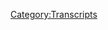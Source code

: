 {{DEFAULTSORT:
    #_TRANSCRIPT_0674:April 22, 2022
}}{{Transcript
    | title         = [[674: April 22, 2022]]
    | caption       = [https://knowledgefight.libsyn.com/674-april-22-2022 Listen to this episode on Libsyn]
    | episodeNumber = [[674: April 22, 2022|674]]
    | length        = 01:20:54
}}

{{MessageBox
    | header     = Warning: Bot Generated Content
    | text       = This transcript was automatically generated by transcription software and likely contains many mistakes and misattributions. Please check the audio for definitive quotes, attribution, and context.
    | image      = N3yvass4myg91.webp
    | imagewidth = 50px
    | id         = warning
}}

{{TranscriptBlock
    | name      = Unknown Speaker
    | timestamp = 00:00:00.000
    | text      = Nalz Fai, Nalz Fai, Nalz Fai, Nalz Fai.
}}

{{TranscriptBlock
    | name      = Unknown Speaker
    | timestamp = 00:00:15.419
    | text      = Damn.
}}

{{TranscriptBlock
    | name      = Unknown Speaker
    | timestamp = 00:00:16.420
    | text      = And Jordan, I am sweating.
}}

{{TranscriptBlock
    | name      = Unknown Speaker
    | timestamp = 00:00:18.780
    | text      = Nalzfai.com.
}}

{{TranscriptBlock
    | name      = Unknown Speaker
    | timestamp = 00:00:19.780
    | text      = It's time to pray.
}}

{{TranscriptBlock
    | name      = Unknown Speaker
    | timestamp = 00:00:21.219
    | text      = I have great respect for Nalz Fai, Nalz Fai.
}}

{{TranscriptBlock
    | name      = Unknown Speaker
    | timestamp = 00:00:23.539
    | text      = I'm sick of them posing as if they're the good guys saying we are the bad guys.
}}

{{TranscriptBlock
    | name      = Unknown Speaker
    | timestamp = 00:00:29.699
    | text      = Dan and Jordan. Knowledge Fight.
}}

{{TranscriptBlock
    | name      = Unknown Speaker
    | timestamp = 00:00:32.179
    | text      = Riddle her. Riddle her. Riddle her.
}}

{{TranscriptBlock
    | name      = Unknown Speaker
    | timestamp = 00:00:34.179
    | text      = Blech.
}}

{{TranscriptBlock
    | name      = Unknown Speaker
    | timestamp = 00:00:34.979
    | text      = Need money.
}}

{{TranscriptBlock
    | name      = Unknown Speaker
    | timestamp = 00:00:36.420
    | text      = Riddle her. Riddle her. Riddle her.
}}

{{TranscriptBlock
    | name      = Unknown Speaker
    | timestamp = 00:00:39.299
    | text      = Andy and Kansas. Andy and...
}}

{{TranscriptBlock
    | name      = Unknown Speaker
    | timestamp = 00:00:42.100
    | text      = Stop it.
}}

{{TranscriptBlock
    | name      = Unknown Speaker
    | timestamp = 00:00:42.820
    | text      = Andy and... Andy and Kansas.
}}

{{TranscriptBlock
    | name      = Unknown Speaker
    | timestamp = 00:00:44.659
    | text      = Andy and... Andy...
}}

{{TranscriptBlock
    | name      = Unknown Speaker
    | timestamp = 00:00:46.100
    | text      = It's time to pray.
}}

{{TranscriptBlock
    | name      = Unknown Speaker
    | timestamp = 00:00:47.060
    | text      = Andy and Kansas, you're on the air. Thanks for holding us.
}}

{{TranscriptBlock
    | name      = Unknown Speaker
    | timestamp = 00:00:49.299
    | text      = Hello, Alex. I'm a system caller. I'm a huge fan.
}}

{{TranscriptBlock
    | name      = Unknown Speaker
    | timestamp = 00:00:51.700
    | text      = I love your work.
}}

{{TranscriptBlock
    | name      = Unknown Speaker
    | timestamp = 00:00:52.899
    | text      = Knowledge Fight.
}}

{{TranscriptBlock
    | name      = Unknown Speaker
    | timestamp = 00:00:55.619
    | text      = Knowledgefight.com.
}}

{{TranscriptBlock
    | name      = Unknown Speaker
    | timestamp = 00:00:58.340
    | text      = I love you.
}}

{{TranscriptBlock
    | name      = Unknown Speaker
    | timestamp = 00:00:59.060
    | text      = Hey everybody. Welcome back to Knowledge Fight. I'm Dan.
}}

{{TranscriptBlock
    | name      = Unknown Speaker
    | timestamp = 00:01:01.299
    | text      = I'm Jordan.
}}

{{TranscriptBlock
    | name      = Unknown Speaker
    | timestamp = 00:01:01.859
    | text      = We're a couple dudes who like to sit around and worship at the altar of Selene and talk
}}

{{TranscriptBlock
    | name      = Unknown Speaker
    | timestamp = 00:01:04.659
    | text      = a little bit about Alex Jones.
}}

{{TranscriptBlock
    | name      = Unknown Speaker
    | timestamp = 00:01:06.420
    | text      = Oh, indeed we are. Dan.
}}

{{TranscriptBlock
    | name      = Unknown Speaker
    | timestamp = 00:01:07.859
    | text      = Jordan.
}}

{{TranscriptBlock
    | name      = Unknown Speaker
    | timestamp = 00:01:08.180
    | text      = Dan.
}}

{{TranscriptBlock
    | name      = Unknown Speaker
    | timestamp = 00:01:08.420
    | text      = Jordan.
}}

{{TranscriptBlock
    | name      = Unknown Speaker
    | timestamp = 00:01:08.819
    | text      = Quick question for you.
}}

{{TranscriptBlock
    | name      = Unknown Speaker
    | timestamp = 00:01:09.620
    | text      = What's up?
}}

{{TranscriptBlock
    | name      = Unknown Speaker
    | timestamp = 00:01:09.859
    | text      = What's your bright spot today?
}}

{{TranscriptBlock
    | name      = Unknown Speaker
    | timestamp = 00:01:10.819
    | text      = You go first.
}}

{{TranscriptBlock
    | name      = Unknown Speaker
    | timestamp = 00:01:11.379
    | text      = Okay, my bright spot, Dan. It's a little bit pedestrian, but yesterday was such a nice day.
}}

{{TranscriptBlock
    | name      = Unknown Speaker
    | timestamp = 00:01:16.900
    | text      = It was.
}}

{{TranscriptBlock
    | name      = Unknown Speaker
    | timestamp = 00:01:17.540
    | text      = In Chicago, of all places. We went out and we played tennis. We did some outdoor things.
}}

{{TranscriptBlock
    | name      = Unknown Speaker
    | timestamp = 00:01:22.819
    | text      = It was great. Took the dogs on a long walk.
}}

{{TranscriptBlock
    | name      = Unknown Speaker
    | timestamp = 00:01:24.980
    | text      = Delightful.
}}

{{TranscriptBlock
    | name      = Unknown Speaker
    | timestamp = 00:01:25.620
    | text      = It was fantastic. It was a good day.
}}

{{TranscriptBlock
    | name      = Unknown Speaker
    | timestamp = 00:01:27.459
    | text      = Always nice to be able to get out into God's nature and see some stuff and feel the breeze.
}}

{{TranscriptBlock
    | name      = Unknown Speaker
    | timestamp = 00:01:33.939
    | text      = And then it rained sideways today. So, you know, it's Chicago.
}}

{{TranscriptBlock
    | name      = Unknown Speaker
    | timestamp = 00:01:37.939
    | text      = And the day before.
}}

{{TranscriptBlock
    | name      = Unknown Speaker
    | timestamp = 00:01:39.379
    | text      = Yeah, exactly.
}}

{{TranscriptBlock
    | name      = Unknown Speaker
    | timestamp = 00:01:40.900
    | text      = And it's going to snow tomorrow.
}}

{{TranscriptBlock
    | name      = Unknown Speaker
    | timestamp = 00:01:42.819
    | text      = I am pretty sure because this town is literally insane.
}}

{{TranscriptBlock
    | name      = Unknown Speaker
    | timestamp = 00:01:49.219
    | text      = What's your bright spot?
}}

{{TranscriptBlock
    | name      = Unknown Speaker
    | timestamp = 00:01:50.180
    | text      = Oh boy. It is tough, tough to say. I guess it's my birthday.
}}

{{TranscriptBlock
    | name      = Unknown Speaker
    | timestamp = 00:01:54.819
    | text      = It is your birthday.
}}

{{TranscriptBlock
    | name      = Unknown Speaker
    | timestamp = 00:01:55.620
    | text      = Um, so, hey, 38.
}}

{{TranscriptBlock
    | name      = Unknown Speaker
    | timestamp = 00:01:57.859
    | text      = 38, Dan.
}}

{{TranscriptBlock
    | name      = Unknown Speaker
    | timestamp = 00:01:58.900
    | text      = 38.
}}

{{TranscriptBlock
    | name      = Unknown Speaker
    | timestamp = 00:01:59.379
    | text      = Happy birthday.
}}

{{TranscriptBlock
    | name      = Unknown Speaker
    | timestamp = 00:02:00.099
    | text      = Feeling great.
}}

{{TranscriptBlock
    | name      = Unknown Speaker
    | timestamp = 00:02:00.980
    | text      = I wasn't going to say anything.
}}

{{TranscriptBlock
    | name      = Unknown Speaker
    | timestamp = 00:02:04.659
    | text      = Oh no, but I mean, like, hey, you know, I get to celebrate my birthday doing the things I love,
}}

{{TranscriptBlock
    | name      = Unknown Speaker
    | timestamp = 00:02:09.060
    | text      = hanging out with you.
}}

{{TranscriptBlock
    | name      = Unknown Speaker
    | timestamp = 00:02:09.939
    | text      = Of course.
}}

{{TranscriptBlock
    | name      = Unknown Speaker
    | timestamp = 00:02:11.060
    | text      = This show.
}}

{{TranscriptBlock
    | name      = Unknown Speaker
    | timestamp = 00:02:11.620
    | text      = Listening to Alex's dumb ass.
}}

{{TranscriptBlock
    | name      = Unknown Speaker
    | timestamp = 00:02:15.060
    | text      = Sure.
}}

{{TranscriptBlock
    | name      = Unknown Speaker
    | timestamp = 00:02:15.860
    | text      = Yeah, yeah, yeah. Well, I mean, we could have been in the air right now.
}}

{{TranscriptBlock
    | name      = Unknown Speaker
    | timestamp = 00:02:19.780
    | text      = That's true.
}}

{{TranscriptBlock
    | name      = Unknown Speaker
    | timestamp = 00:02:20.419
    | text      = Landing in Austin.
}}

{{TranscriptBlock
    | name      = Unknown Speaker
    | timestamp = 00:02:21.780
    | text      = Getting some barbecue.
}}

{{TranscriptBlock
    | name      = Unknown Speaker
    | timestamp = 00:02:22.900
    | text      = Doing a whole thing.
}}

{{TranscriptBlock
    | name      = Unknown Speaker
    | timestamp = 00:02:24.180
    | text      = Getting ready for two weeks of no holds barred trial coverage.
}}

{{TranscriptBlock
    | name      = Unknown Speaker
    | timestamp = 00:02:28.419
    | text      = Yeah, yeah.
}}

{{TranscriptBlock
    | name      = Unknown Speaker
    | timestamp = 00:02:29.219
    | text      = Going around, finding the local ice cream novelties in Austin for the dreamy, creamy summer.
}}

{{TranscriptBlock
    | name      = Unknown Speaker
    | timestamp = 00:02:35.300
    | text      = Being treated by all the ice cream places in Austin.
}}

{{TranscriptBlock
    | name      = Unknown Speaker
    | timestamp = 00:02:37.939
    | text      = Once they find out it's dreamy, creamy summer, they're going to be banging down your door.
}}

{{TranscriptBlock
    | name      = Unknown Speaker
    | timestamp = 00:02:41.300
    | text      = The world is your oyster at that point.
}}

{{TranscriptBlock
    | name      = Unknown Speaker
    | timestamp = 00:02:43.860
    | text      = And they're like, oh, you're here for the Alex Jones trial?
}}

{{TranscriptBlock
    | name      = Unknown Speaker
    | timestamp = 00:02:46.340
    | text      = Why don't you take two extra ice cream novelties?
}}

{{TranscriptBlock
    | name      = Unknown Speaker
    | timestamp = 00:02:49.939
    | text      = Be on your way, young man.
}}

{{TranscriptBlock
    | name      = Unknown Speaker
    | timestamp = 00:02:51.539
    | text      = Yeah, but still very nice.
}}

{{TranscriptBlock
    | name      = Unknown Speaker
    | timestamp = 00:02:56.819
    | text      = There have been some nice birthday wishes and I appreciate it.
}}

{{TranscriptBlock
    | name      = Unknown Speaker
    | timestamp = 00:02:59.219
    | text      = Fantastic.
}}

{{TranscriptBlock
    | name      = Unknown Speaker
    | timestamp = 00:03:00.099
    | text      = So Jordan, today we have an episode we're going to be talking about Friday of last week.
}}

{{TranscriptBlock
    | name      = Unknown Speaker
    | timestamp = 00:03:03.780
    | text      = Okay.
}}

{{TranscriptBlock
    | name      = Unknown Speaker
    | timestamp = 00:03:04.180
    | text      = That would be the April 22 to you 2022.
}}

{{TranscriptBlock
    | name      = Unknown Speaker
    | timestamp = 00:03:10.500
    | text      = Shit, I forgot how this goes.
}}

{{TranscriptBlock
    | name      = Unknown Speaker
    | timestamp = 00:03:12.580
    | text      = Anyway, it's Friday's episode.
}}

{{TranscriptBlock
    | name      = Unknown Speaker
    | timestamp = 00:03:14.180
    | text      = Okay.
}}

{{TranscriptBlock
    | name      = Unknown Speaker
    | timestamp = 00:03:16.500
    | text      = Hey, it's a modern episode, man.
}}

{{TranscriptBlock
    | name      = Unknown Speaker
    | timestamp = 00:03:18.580
    | text      = Is it that, huh?
}}

{{TranscriptBlock
    | name      = Unknown Speaker
    | timestamp = 00:03:19.460
    | text      = Uh, yeah, so Alex had, uh, of course done his bankruptcy, uh, move and the trial, uh,
}}

{{TranscriptBlock
    | name      = Unknown Speaker
    | timestamp = 00:03:26.419
    | text      = for the damages in the Texas Sandy Hook case got postponed.
}}

{{TranscriptBlock
    | name      = Unknown Speaker
    | timestamp = 00:03:30.259
    | text      = Um, and then later on in the week, the, uh, US trustee came out with a letter of opinion
}}

{{TranscriptBlock
    | name      = Unknown Speaker
    | timestamp = 00:03:35.379
    | text      = that, uh, Alex's use of the bankruptcy process was not above board.
}}

{{TranscriptBlock
    | name      = Unknown Speaker
    | timestamp = 00:03:39.219
    | text      = Right, right, right.
}}

{{TranscriptBlock
    | name      = Unknown Speaker
    | timestamp = 00:03:39.860
    | text      = Um, and so this all is still developing.
}}

{{TranscriptBlock
    | name      = Unknown Speaker
    | timestamp = 00:03:42.900
    | text      = So no idea what's going to happen here, but it seems fraught.
}}

{{TranscriptBlock
    | name      = Unknown Speaker
    | timestamp = 00:03:47.780
    | text      = Yeah, it is. It is.
}}

{{TranscriptBlock
    | name      = Unknown Speaker
    | timestamp = 00:03:49.539
    | text      = It was nice to see somebody, uh, in, in the position to write a letter, say the thing
}}

{{TranscriptBlock
    | name      = Unknown Speaker
    | timestamp = 00:03:54.900
    | text      = that everybody knew, which was, it's obvious you're exploiting this whole situation.
}}

{{TranscriptBlock
    | name      = Unknown Speaker
    | timestamp = 00:03:59.699
    | text      = Hey, this looks shady as hell.
}}

{{TranscriptBlock
    | name      = Unknown Speaker
    | timestamp = 00:04:02.340
    | text      = Hey man, we're on year four of waiting for you to stop delaying this trial.
}}

{{TranscriptBlock
    | name      = Unknown Speaker
    | timestamp = 00:04:06.819
    | text      = And just now, just now you decided that it would bankrupt the company that has no money.
}}

{{TranscriptBlock
    | name      = Unknown Speaker
    | timestamp = 00:04:11.699
    | text      = Good call.
}}

{{TranscriptBlock
    | name      = Unknown Speaker
    | timestamp = 00:04:12.340
    | text      = Good call.
}}

{{TranscriptBlock
    | name      = Unknown Speaker
    | timestamp = 00:04:12.900
    | text      = So that's going on in the background.
}}

{{TranscriptBlock
    | name      = Unknown Speaker
    | timestamp = 00:04:15.219
    | text      = Yeah.
}}

{{TranscriptBlock
    | name      = Unknown Speaker
    | timestamp = 00:04:15.539
    | text      = Will not come up on today's show.
}}

{{TranscriptBlock
    | name      = Unknown Speaker
    | timestamp = 00:04:16.899
    | text      = Why would it? That's nothing to talk about.
}}

{{TranscriptBlock
    | name      = Unknown Speaker
    | timestamp = 00:04:19.060
    | text      = Also Thursday, Alex decided to do a money bomb.
}}

{{TranscriptBlock
    | name      = Unknown Speaker
    | timestamp = 00:04:23.379
    | text      = Naturally?
}}

{{TranscriptBlock
    | name      = Unknown Speaker
    | timestamp = 00:04:24.019
    | text      = Thursday through Saturday.
}}

{{TranscriptBlock
    | name      = Unknown Speaker
    | timestamp = 00:04:25.699
    | text      = Oh God.
}}

{{TranscriptBlock
    | name      = Unknown Speaker
    | timestamp = 00:04:26.259
    | text      = Money is bombing.
}}

{{TranscriptBlock
    | name      = Unknown Speaker
    | timestamp = 00:04:27.459
    | text      = Oh no.
}}

{{TranscriptBlock
    | name      = Unknown Speaker
    | timestamp = 00:04:28.420
    | text      = Um, so yeah, Thursday he did his show.
}}

{{TranscriptBlock
    | name      = Unknown Speaker
    | timestamp = 00:04:30.259
    | text      = Friday he came back to the studio and did an interview with Mark Dice.
}}

{{TranscriptBlock
    | name      = Unknown Speaker
    | timestamp = 00:04:34.420
    | text      = Um, and here Friday we have his show, uh, for the, the middle of the money bomb.
}}

{{TranscriptBlock
    | name      = Unknown Speaker
    | timestamp = 00:04:39.620
    | text      = Okay.
}}

{{TranscriptBlock
    | name      = Unknown Speaker
    | timestamp = 00:04:40.180
    | text      = This is the prime money bomb territory.
}}

{{TranscriptBlock
    | name      = Unknown Speaker
    | timestamp = 00:04:42.819
    | text      = Yeah, you could argue that.
}}

{{TranscriptBlock
    | name      = Unknown Speaker
    | timestamp = 00:04:44.420
    | text      = I think in past years, money bombs, you might, I think that he's done some like drunk Q and A's.
}}

{{TranscriptBlock
    | name      = Unknown Speaker
    | timestamp = 00:04:50.100
    | text      = Yes, that is true.
}}

{{TranscriptBlock
    | name      = Unknown Speaker
    | timestamp = 00:04:51.300
    | text      = I remember that one.
}}

{{TranscriptBlock
    | name      = Unknown Speaker
    | timestamp = 00:04:52.259
    | text      = I don't, yeah, I, I don't know.
}}

{{TranscriptBlock
    | name      = Unknown Speaker
    | timestamp = 00:04:55.860
    | text      = So many of the money bombs are just like, all right, Alex's show is watchable.
}}

{{TranscriptBlock
    | name      = Unknown Speaker
    | timestamp = 00:04:59.939
    | text      = And then the rest of this bullshit is just trying to fill space.
}}

{{TranscriptBlock
    | name      = Unknown Speaker
    | timestamp = 00:05:04.339
    | text      = Let's show like a little video that Larry Nichols put together.
}}

{{TranscriptBlock
    | name      = Unknown Speaker
    | timestamp = 00:05:07.860
    | text      = It'll kill time.
}}

{{TranscriptBlock
    | name      = Unknown Speaker
    | timestamp = 00:05:08.740
    | text      = Oh yeah.
}}

{{TranscriptBlock
    | name      = Unknown Speaker
    | timestamp = 00:05:09.300
    | text      = I mean, for, for your birthday, it's nice to, cause we, I can go back and remember
}}

{{TranscriptBlock
    | name      = Unknown Speaker
    | timestamp = 00:05:13.860
    | text      = the very first money bomb that we covered and your, uh, I want to say childlike glee
}}

{{TranscriptBlock
    | name      = Unknown Speaker
    | timestamp = 00:05:20.100
    | text      = at the possibility of actually watching the entire thing.
}}

{{TranscriptBlock
    | name      = Unknown Speaker
    | timestamp = 00:05:23.139
    | text      = I've done that.
}}

{{TranscriptBlock
    | name      = Unknown Speaker
    | timestamp = 00:05:23.939
    | text      = I've tried to or succeeded in doing that twice.
}}

{{TranscriptBlock
    | name      = Unknown Speaker
    | timestamp = 00:05:26.899
    | text      = Yeah.
}}

{{TranscriptBlock
    | name      = Unknown Speaker
    | timestamp = 00:05:27.779
    | text      = And it's not always a money bomb, but the, the marathons for free speech or whatever the fuck
}}

{{TranscriptBlock
    | name      = Unknown Speaker
    | timestamp = 00:05:32.180
    | text      = he does.
}}

{{TranscriptBlock
    | name      = Unknown Speaker
    | timestamp = 00:05:32.660
    | text      = Um, yeah.
}}

{{TranscriptBlock
    | name      = Unknown Speaker
    | timestamp = 00:05:33.860
    | text      = And I really did kind of want to do that again this time.
}}

{{TranscriptBlock
    | name      = Unknown Speaker
    | timestamp = 00:05:37.060
    | text      = Yeah.
}}

{{TranscriptBlock
    | name      = Unknown Speaker
    | timestamp = 00:05:37.620
    | text      = Uh, there was a part of me, but it just, the awareness of like, all right, what's going
}}

{{TranscriptBlock
    | name      = Unknown Speaker
    | timestamp = 00:05:41.459
    | text      = to be going on in hour eight is going to be so useless.
}}

{{TranscriptBlock
    | name      = Unknown Speaker
    | timestamp = 00:05:45.620
    | text      = Yeah.
}}

{{TranscriptBlock
    | name      = Unknown Speaker
    | timestamp = 00:05:45.860
    | text      = Oh yeah.
}}

{{TranscriptBlock
    | name      = Unknown Speaker
    | timestamp = 00:05:46.420
    | text      = Rob do is going to be sitting there talking to a guy who's on a rumble 100% has a marginally
}}

{{TranscriptBlock
    | name      = Unknown Speaker
    | timestamp = 00:05:53.220
    | text      = popular rumble account where he posts videos that are supposed to trigger the libs who
}}

{{TranscriptBlock
    | name      = Unknown Speaker
    | timestamp = 00:05:57.459
    | text      = aren't on rumble.
}}

{{TranscriptBlock
    | name      = Unknown Speaker
    | timestamp = 00:05:58.339
    | text      = That's what they're going to do.
}}

{{TranscriptBlock
    | name      = Unknown Speaker
    | timestamp = 00:05:59.699
    | text      = Yeah.
}}

{{TranscriptBlock
    | name      = Unknown Speaker
    | timestamp = 00:06:00.100
    | text      = So I, I took a, I took a break on that one, a little breaky and decided, uh, we'll just
}}

{{TranscriptBlock
    | name      = Unknown Speaker
    | timestamp = 00:06:05.379
    | text      = talk about Friday, see where he's at, see how things are going with the money bomb.
}}

{{TranscriptBlock
    | name      = Unknown Speaker
    | timestamp = 00:06:09.139
    | text      = Um, and we'll get into that in a moment.
}}

{{TranscriptBlock
    | name      = Unknown Speaker
    | timestamp = 00:06:10.339
    | text      = But first Jordan, let's say hello to some new walks.
}}

{{TranscriptBlock
    | name      = Unknown Speaker
    | timestamp = 00:06:12.019
    | text      = Oh, that's a great idea.
}}

{{TranscriptBlock
    | name      = Unknown Speaker
    | timestamp = 00:06:12.899
    | text      = So first, just in time.
}}

{{TranscriptBlock
    | name      = Unknown Speaker
    | timestamp = 00:06:14.339
    | text      = Thank you so much.
}}

{{TranscriptBlock
    | name      = Unknown Speaker
    | timestamp = 00:06:14.899
    | text      = You're now policy walk.
}}

{{TranscriptBlock
    | name      = Unknown Speaker
    | timestamp = 00:06:16.180
    | text      = I'm a policy one.
}}

{{TranscriptBlock
    | name      = Unknown Speaker
    | timestamp = 00:06:17.139
    | text      = Thank you very much.
}}

{{TranscriptBlock
    | name      = Unknown Speaker
    | timestamp = 00:06:17.939
    | text      = Thank you.
}}

{{TranscriptBlock
    | name      = Unknown Speaker
    | timestamp = 00:06:18.420
    | text      = Next Bush did war crimes.
}}

{{TranscriptBlock
    | name      = Unknown Speaker
    | timestamp = 00:06:20.339
    | text      = Thank you so much.
}}

{{TranscriptBlock
    | name      = Unknown Speaker
    | timestamp = 00:06:20.899
    | text      = You are now policy walk.
}}

{{TranscriptBlock
    | name      = Unknown Speaker
    | timestamp = 00:06:22.259
    | text      = I'm a policy walk.
}}

{{TranscriptBlock
    | name      = Unknown Speaker
    | timestamp = 00:06:23.379
    | text      = Thank you very much.
}}

{{TranscriptBlock
    | name      = Unknown Speaker
    | timestamp = 00:06:24.819
    | text      = Next.
}}

{{TranscriptBlock
    | name      = Unknown Speaker
    | timestamp = 00:06:25.139
    | text      = Hello.
}}

{{TranscriptBlock
    | name      = Unknown Speaker
    | timestamp = 00:06:25.779
    | text      = Cillian or Killian.
}}

{{TranscriptBlock
    | name      = Unknown Speaker
    | timestamp = 00:06:27.220
    | text      = I'm not sure.
}}

{{TranscriptBlock
    | name      = Unknown Speaker
    | timestamp = 00:06:27.779
    | text      = Killian.
}}

{{TranscriptBlock
    | name      = Unknown Speaker
    | timestamp = 00:06:28.259
    | text      = Yeah, I think it is from your ear friends.
}}

{{TranscriptBlock
    | name      = Unknown Speaker
    | timestamp = 00:06:30.420
    | text      = Thank you so much.
}}

{{TranscriptBlock
    | name      = Unknown Speaker
    | timestamp = 00:06:30.899
    | text      = You are now policy walk.
}}

{{TranscriptBlock
    | name      = Unknown Speaker
    | timestamp = 00:06:32.019
    | text      = I'm a policy one.
}}

{{TranscriptBlock
    | name      = Unknown Speaker
    | timestamp = 00:06:32.980
    | text      = Thanks.
}}

{{TranscriptBlock
    | name      = Unknown Speaker
    | timestamp = 00:06:33.220
    | text      = Killian next.
}}

{{TranscriptBlock
    | name      = Unknown Speaker
    | timestamp = 00:06:34.740
    | text      = Love you, honey.
}}

{{TranscriptBlock
    | name      = Unknown Speaker
    | timestamp = 00:06:35.459
    | text      = My anniversary present is only nine months late.
}}

{{TranscriptBlock
    | name      = Unknown Speaker
    | timestamp = 00:06:37.779
    | text      = Sorry for the little breaky.
}}

{{TranscriptBlock
    | name      = Unknown Speaker
    | timestamp = 00:06:39.139
    | text      = You're now policy walk.
}}

{{TranscriptBlock
    | name      = Unknown Speaker
    | timestamp = 00:06:40.660
    | text      = I'm a policy one.
}}

{{TranscriptBlock
    | name      = Unknown Speaker
    | timestamp = 00:06:41.860
    | text      = That's a good one.
}}

{{TranscriptBlock
    | name      = Unknown Speaker
    | timestamp = 00:06:42.660
    | text      = Make it ten months late.
}}

{{TranscriptBlock
    | name      = Unknown Speaker
    | timestamp = 00:06:43.620
    | text      = That's a good one.
}}

{{TranscriptBlock
    | name      = Unknown Speaker
    | timestamp = 00:06:44.740
    | text      = We're also a month behind.
}}

{{TranscriptBlock
    | name      = Unknown Speaker
    | timestamp = 00:06:46.100
    | text      = So yeah, yeah, yeah.
}}

{{TranscriptBlock
    | name      = Unknown Speaker
    | timestamp = 00:06:46.819
    | text      = So maybe this one's for next year.
}}

{{TranscriptBlock
    | name      = Unknown Speaker
    | timestamp = 00:06:48.100
    | text      = You got it.
}}

{{TranscriptBlock
    | name      = Unknown Speaker
    | timestamp = 00:06:49.379
    | text      = Next.
}}

{{TranscriptBlock
    | name      = Unknown Speaker
    | timestamp = 00:06:49.699
    | text      = I showed you my one hour demo reel.
}}

{{TranscriptBlock
    | name      = Unknown Speaker
    | timestamp = 00:06:51.699
    | text      = Please respond.
}}

{{TranscriptBlock
    | name      = Unknown Speaker
    | timestamp = 00:06:52.579
    | text      = Thank you so much.
}}

{{TranscriptBlock
    | name      = Unknown Speaker
    | timestamp = 00:06:53.139
    | text      = You are now policy walk.
}}

{{TranscriptBlock
    | name      = Unknown Speaker
    | timestamp = 00:06:54.420
    | text      = I'm a policy one.
}}

{{TranscriptBlock
    | name      = Unknown Speaker
    | timestamp = 00:06:55.379
    | text      = Thank you very much.
}}

{{TranscriptBlock
    | name      = Unknown Speaker
    | timestamp = 00:06:56.339
    | text      = Thank you.
}}

{{TranscriptBlock
    | name      = Unknown Speaker
    | timestamp = 00:06:56.819
    | text      = Next.
}}

{{TranscriptBlock
    | name      = Unknown Speaker
    | timestamp = 00:06:57.459
    | text      = I'm not Jordan and Zamasu did nothing wrong.
}}

{{TranscriptBlock
    | name      = Unknown Speaker
    | timestamp = 00:07:00.180
    | text      = Thank you so much.
}}

{{TranscriptBlock
    | name      = Unknown Speaker
    | timestamp = 00:07:00.740
    | text      = You are now policy walk.
}}

{{TranscriptBlock
    | name      = Unknown Speaker
    | timestamp = 00:07:01.939
    | text      = I'm a policy walk.
}}

{{TranscriptBlock
    | name      = Unknown Speaker
    | timestamp = 00:07:03.060
    | text      = Thank you very much.
}}

{{TranscriptBlock
    | name      = Unknown Speaker
    | timestamp = 00:07:03.699
    | text      = I think it's a Dragon Ball Z thing.
}}

{{TranscriptBlock
    | name      = Unknown Speaker
    | timestamp = 00:07:05.379
    | text      = Oh, is that it?
}}

{{TranscriptBlock
    | name      = Unknown Speaker
    | timestamp = 00:07:06.579
    | text      = Okay, that makes sense.
}}

{{TranscriptBlock
    | name      = Unknown Speaker
    | timestamp = 00:07:07.620
    | text      = Yeah.
}}

{{TranscriptBlock
    | name      = Unknown Speaker
    | timestamp = 00:07:07.860
    | text      = Next, don't tell my heart.
}}

{{TranscriptBlock
    | name      = Unknown Speaker
    | timestamp = 00:07:09.139
    | text      = My little breaky heart.
}}

{{TranscriptBlock
    | name      = Unknown Speaker
    | timestamp = 00:07:10.259
    | text      = Thank you so much.
}}

{{TranscriptBlock
    | name      = Unknown Speaker
    | timestamp = 00:07:10.819
    | text      = You are now policy walk.
}}

{{TranscriptBlock
    | name      = Unknown Speaker
    | timestamp = 00:07:12.180
    | text      = I'm a policy one.
}}

{{TranscriptBlock
    | name      = Unknown Speaker
    | timestamp = 00:07:13.139
    | text      = Thank you very much.
}}

{{TranscriptBlock
    | name      = Unknown Speaker
    | timestamp = 00:07:14.180
    | text      = Thank you.
}}

{{TranscriptBlock
    | name      = Unknown Speaker
    | timestamp = 00:07:16.339
    | text      = Yeah.
}}

{{TranscriptBlock
    | name      = Unknown Speaker
    | timestamp = 00:07:16.579
    | text      = So now, Jordan, here, before we get into the episode proper,
}}

{{TranscriptBlock
    | name      = Unknown Speaker
    | timestamp = 00:07:20.899
    | text      = is where Alex's head is at.
}}

{{TranscriptBlock
    | name      = Unknown Speaker
    | timestamp = 00:07:22.180
    | text      = Okay.
}}

{{TranscriptBlock
    | name      = Unknown Speaker
    | timestamp = 00:07:22.740
    | text      = Do most of us deserve to die?
}}

{{TranscriptBlock
    | name      = Unknown Speaker
    | timestamp = 00:07:24.259
    | text      = Yes.
}}

{{TranscriptBlock
    | name      = Unknown Speaker
    | timestamp = 00:07:25.459
    | text      = Ouch.
}}

{{TranscriptBlock
    | name      = Unknown Speaker
    | timestamp = 00:07:26.339
    | text      = Ouch.
}}

{{TranscriptBlock
    | name      = Unknown Speaker
    | timestamp = 00:07:26.980
    | text      = So this is a great money bomb that we're dealing with.
}}

{{TranscriptBlock
    | name      = Unknown Speaker
    | timestamp = 00:07:30.819
    | text      = I mean, look, if you're trying to raise money,
}}

{{TranscriptBlock
    | name      = Unknown Speaker
    | timestamp = 00:07:32.579
    | text      = you should say that most of the people who are in the audience probably deserve death.
}}

{{TranscriptBlock
    | name      = Unknown Speaker
    | timestamp = 00:07:37.139
    | text      = I mean, it is weird to think of a regular, normal telethon that we've all seen.
}}

{{TranscriptBlock
    | name      = Unknown Speaker
    | timestamp = 00:07:42.100
    | text      = Well, Jerry Lewis would regularly scream by how people...
}}

{{TranscriptBlock
    | name      = Unknown Speaker
    | timestamp = 00:07:45.459
    | text      = All of us need death now!
}}

{{TranscriptBlock
    | name      = Unknown Speaker
    | timestamp = 00:07:48.339
    | text      = So please find it in your heart to donate.
}}

{{TranscriptBlock
    | name      = Unknown Speaker
    | timestamp = 00:07:51.620
    | text      = Whatever it is you can.
}}

{{TranscriptBlock
    | name      = Unknown Speaker
    | timestamp = 00:07:52.740
    | text      = $5, $10.
}}

{{TranscriptBlock
    | name      = Unknown Speaker
    | timestamp = 00:07:54.100
    | text      = You deserve death anyway.
}}

{{TranscriptBlock
    | name      = Unknown Speaker
    | timestamp = 00:07:55.939
    | text      = Give till it hurts, because it's really gonna hurt when you die like you deserve to.
}}

{{TranscriptBlock
    | name      = Unknown Speaker
    | timestamp = 00:08:01.699
    | text      = I remember We Are The World.
}}

{{TranscriptBlock
    | name      = Unknown Speaker
    | timestamp = 00:08:04.500
    | text      = Yeah.
}}

{{TranscriptBlock
    | name      = Unknown Speaker
    | timestamp = 00:08:05.300
    | text      = A couple songs about how everybody should just die.
}}

{{TranscriptBlock
    | name      = Unknown Speaker
    | timestamp = 00:08:07.779
    | text      = We Are The World that should be blown up.
}}

{{TranscriptBlock
    | name      = Unknown Speaker
    | timestamp = 00:08:09.860
    | text      = It was a very different concert.
}}

{{TranscriptBlock
    | name      = Unknown Speaker
    | timestamp = 00:08:11.220
    | text      = Yeah.
}}

{{TranscriptBlock
    | name      = Unknown Speaker
    | timestamp = 00:08:11.540
    | text      = We Are The World was just everyone singing Andrew WK's You Better Get Ready To Die.
}}

{{TranscriptBlock
    | name      = Unknown Speaker
    | timestamp = 00:08:18.980
    | text      = Oh boy.
}}

{{TranscriptBlock
    | name      = Unknown Speaker
    | timestamp = 00:08:19.620
    | text      = Anyway, here's where we start.
}}

{{TranscriptBlock
    | name      = Unknown Speaker
    | timestamp = 00:08:20.980
    | text      = Yeah.
}}

{{TranscriptBlock
    | name      = Unknown Speaker
    | timestamp = 00:08:21.699
    | text      = Alex has played a John Bowne report and decides he's gonna opine on it a little bit.
}}

{{TranscriptBlock
    | name      = Unknown Speaker
    | timestamp = 00:08:26.180
    | text      = Of course.
}}

{{TranscriptBlock
    | name      = Unknown Speaker
    | timestamp = 00:08:26.740
    | text      = All right, on screen is undoubtedly John Bowne's most important report he's ever done.
}}

{{TranscriptBlock
    | name      = Unknown Speaker
    | timestamp = 00:08:33.139
    | text      = Out of hundreds of critical reports, the headline is Power Grid Kill Switch Discovered.
}}

{{TranscriptBlock
    | name      = Unknown Speaker
    | timestamp = 00:08:38.100
    | text      = Now, I want to make that the central video at Band.video right at the top.
}}

{{TranscriptBlock
    | name      = Unknown Speaker
    | timestamp = 00:08:41.940
    | text      = And I want to add it under the live show feed today of the broadcast on the front page of
}}

{{TranscriptBlock
    | name      = Unknown Speaker
    | timestamp = 00:08:46.340
    | text      = Info Wars so everybody can find it and share it.
}}

{{TranscriptBlock
    | name      = Unknown Speaker
    | timestamp = 00:08:48.820
    | text      = I want to explain something and be 100% clear to everybody about this.
}}

{{TranscriptBlock
    | name      = Unknown Speaker
    | timestamp = 00:08:54.100
    | text      = There is no doubt that the global fascist corporate crime syndicate has kill switches
}}

{{TranscriptBlock
    | name      = Unknown Speaker
    | timestamp = 00:09:01.299
    | text      = in all the phones, all the power plants, all of the air traffic control, and in all the
}}

{{TranscriptBlock
    | name      = Unknown Speaker
    | timestamp = 00:09:08.019
    | text      = Pentagon hardware.
}}

{{TranscriptBlock
    | name      = Unknown Speaker
    | timestamp = 00:09:10.419
    | text      = It's not the Russians.
}}

{{TranscriptBlock
    | name      = Unknown Speaker
    | timestamp = 00:09:11.299
    | text      = It's not the Chinese.
}}

{{TranscriptBlock
    | name      = Unknown Speaker
    | timestamp = 00:09:12.100
    | text      = It's on record.
}}

{{TranscriptBlock
    | name      = Unknown Speaker
    | timestamp = 00:09:13.779
    | text      = It's been declassified for decades.
}}

{{TranscriptBlock
    | name      = Unknown Speaker
    | timestamp = 00:09:15.620
    | text      = Snowden exposed it as well.
}}

{{TranscriptBlock
    | name      = Unknown Speaker
    | timestamp = 00:09:18.340
    | text      = And now that very same group is telling you that power outages and hacker attacks are
}}

{{TranscriptBlock
    | name      = Unknown Speaker
    | timestamp = 00:09:24.419
    | text      = imminent and it's going to be the Russians.
}}

{{TranscriptBlock
    | name      = Unknown Speaker
    | timestamp = 00:09:27.059
    | text      = And we got to go to war with the Russians.
}}

{{TranscriptBlock
    | name      = Unknown Speaker
    | timestamp = 00:09:28.899
    | text      = It's not the Russians imploding the border.
}}

{{TranscriptBlock
    | name      = Unknown Speaker
    | timestamp = 00:09:30.500
    | text      = It's not the Russians devaluing the dollar.
}}

{{TranscriptBlock
    | name      = Unknown Speaker
    | timestamp = 00:09:32.100
    | text      = It's not the Russians cutting off thousands of pipelines, including Keystone.
}}

{{TranscriptBlock
    | name      = Unknown Speaker
    | timestamp = 00:09:37.299
    | text      = It is the global corporations waging war against every nation state on Earth.
}}

{{TranscriptBlock
    | name      = Unknown Speaker
    | timestamp = 00:09:42.500
    | text      = So this is kind of a summation of what I guess you'd call the primary thesis of the episode.
}}

{{TranscriptBlock
    | name      = Unknown Speaker
    | timestamp = 00:09:49.379
    | text      = In as much as there is content, this is kind of the content.
}}

{{TranscriptBlock
    | name      = Unknown Speaker
    | timestamp = 00:09:53.299
    | text      = And that is that we found this kill switch.
}}

{{TranscriptBlock
    | name      = Unknown Speaker
    | timestamp = 00:09:57.059
    | text      = He's always talked about the internet kill switch.
}}

{{TranscriptBlock
    | name      = Unknown Speaker
    | timestamp = 00:09:58.980
    | text      = But now apparently the entire power matrix, the whole power network infrastructure, he's
}}

{{TranscriptBlock
    | name      = Unknown Speaker
    | timestamp = 00:10:05.299
    | text      = found these kill switch.
}}

{{TranscriptBlock
    | name      = Unknown Speaker
    | timestamp = 00:10:06.580
    | text      = So what he's saying is that the United States power grid was built in such a way as to be
}}

{{TranscriptBlock
    | name      = Unknown Speaker
    | timestamp = 00:10:14.820
    | text      = 100% shutoffable by one dude at any point in time.
}}

{{TranscriptBlock
    | name      = Unknown Speaker
    | timestamp = 00:10:18.899
    | text      = I think that that's the premise, yeah.
}}

{{TranscriptBlock
    | name      = Unknown Speaker
    | timestamp = 00:10:21.220
    | text      = That's not good.
}}

{{TranscriptBlock
    | name      = Unknown Speaker
    | timestamp = 00:10:22.100
    | text      = No.
}}

{{TranscriptBlock
    | name      = Unknown Speaker
    | timestamp = 00:10:22.419
    | text      = That would be a bad power grid.
}}

{{TranscriptBlock
    | name      = Unknown Speaker
    | timestamp = 00:10:24.179
    | text      = I'm gonna say that right now.
}}

{{TranscriptBlock
    | name      = Unknown Speaker
    | timestamp = 00:10:25.220
    | text      = Let me reassure you too, because you might be scared right now.
}}

{{TranscriptBlock
    | name      = Unknown Speaker
    | timestamp = 00:10:27.860
    | text      = I watched that Jon Bound video.
}}

{{TranscriptBlock
    | name      = Unknown Speaker
    | timestamp = 00:10:29.220
    | text      = Yeah.
}}

{{TranscriptBlock
    | name      = Unknown Speaker
    | timestamp = 00:10:29.700
    | text      = Does not prove this in any way.
}}

{{TranscriptBlock
    | name      = Unknown Speaker
    | timestamp = 00:10:30.899
    | text      = Ooh, that's good.
}}

{{TranscriptBlock
    | name      = Unknown Speaker
    | timestamp = 00:10:31.620
    | text      = Yeah.
}}

{{TranscriptBlock
    | name      = Unknown Speaker
    | timestamp = 00:10:32.100
    | text      = That's good.
}}

{{TranscriptBlock
    | name      = Unknown Speaker
    | timestamp = 00:10:32.820
    | text      = It's a little bit light in terms of evidence.
}}

{{TranscriptBlock
    | name      = Unknown Speaker
    | timestamp = 00:10:36.500
    | text      = Just like, you know, regular wise, you don't want to have that kind of switch laying around.
}}

{{TranscriptBlock
    | name      = Unknown Speaker
    | timestamp = 00:10:40.740
    | text      = What if he trips and boom, and then everybody has power, you know?
}}

{{TranscriptBlock
    | name      = Unknown Speaker
    | timestamp = 00:10:44.500
    | text      = Yeah.
}}

{{TranscriptBlock
    | name      = Unknown Speaker
    | timestamp = 00:10:44.580
    | text      = It's terrible.
}}

{{TranscriptBlock
    | name      = Unknown Speaker
    | timestamp = 00:10:45.139
    | text      = Yeah, yeah.
}}

{{TranscriptBlock
    | name      = Unknown Speaker
    | timestamp = 00:10:45.460
    | text      = That's why you want there to be redundancies in how you do something.
}}

{{TranscriptBlock
    | name      = Unknown Speaker
    | timestamp = 00:10:49.700
    | text      = They need to be two keys.
}}

{{TranscriptBlock
    | name      = Unknown Speaker
    | timestamp = 00:10:51.059
    | text      = Right.
}}

{{TranscriptBlock
    | name      = Unknown Speaker
    | timestamp = 00:10:51.299
    | text      = Yeah, yeah.
}}

{{TranscriptBlock
    | name      = Unknown Speaker
    | timestamp = 00:10:51.860
    | text      = Gotta, gotta.
}}

{{TranscriptBlock
    | name      = Unknown Speaker
    | timestamp = 00:10:52.659
    | text      = Um, but, uh, yeah, so this is, uh, the title of that, uh, that video that Bound made was,
}}

{{TranscriptBlock
    | name      = Unknown Speaker
    | timestamp = 00:10:58.740
    | text      = uh, uh, power grid kill switches found.
}}

{{TranscriptBlock
    | name      = Unknown Speaker
    | timestamp = 00:11:02.019
    | text      = Okay.
}}

{{TranscriptBlock
    | name      = Unknown Speaker
    | timestamp = 00:11:02.340
    | text      = Uh, and, uh, they did not find it.
}}

{{TranscriptBlock
    | name      = Unknown Speaker
    | timestamp = 00:11:04.259
    | text      = Aww.
}}

{{TranscriptBlock
    | name      = Unknown Speaker
    | timestamp = 00:11:04.980
    | text      = But a little bit of clickbait, uh, some might say.
}}

{{TranscriptBlock
    | name      = Unknown Speaker
    | timestamp = 00:11:07.460
    | text      = Also, I love that Alex is doling out all this praise.
}}

{{TranscriptBlock
    | name      = Unknown Speaker
    | timestamp = 00:11:10.740
    | text      = Jon Bound and Greg Reese are just constantly making the best video they've ever made.
}}

{{TranscriptBlock
    | name      = Unknown Speaker
    | timestamp = 00:11:15.860
    | text      = It's kind of crazy.
}}

{{TranscriptBlock
    | name      = Unknown Speaker
    | timestamp = 00:11:16.980
    | text      = It's, I don't know how they up their game every single video that they put out, but man.
}}

{{TranscriptBlock
    | name      = Unknown Speaker
    | timestamp = 00:11:21.539
    | text      = They started out so low that they started out with the stairs so low.
}}

{{TranscriptBlock
    | name      = Unknown Speaker
    | timestamp = 00:11:26.580
    | text      = But even so, even if that were the case.
}}

{{TranscriptBlock
    | name      = Unknown Speaker
    | timestamp = 00:11:28.740
    | text      = Right.
}}

{{TranscriptBlock
    | name      = Unknown Speaker
    | timestamp = 00:11:29.779
    | text      = Still impressive to just like, to incrementally dedicate yourself to like, I'll be 5% better
}}

{{TranscriptBlock
    | name      = Unknown Speaker
    | timestamp = 00:11:36.580
    | text      = this time.
}}

{{TranscriptBlock
    | name      = Unknown Speaker
    | timestamp = 00:11:36.980
    | text      = Yeah, yeah, yeah.
}}

{{TranscriptBlock
    | name      = Unknown Speaker
    | timestamp = 00:11:37.779
    | text      = That's true.
}}

{{TranscriptBlock
    | name      = Unknown Speaker
    | timestamp = 00:11:38.340
    | text      = You know?
}}

{{TranscriptBlock
    | name      = Unknown Speaker
    | timestamp = 00:11:38.740
    | text      = Yeah.
}}

{{TranscriptBlock
    | name      = Unknown Speaker
    | timestamp = 00:11:39.620
    | text      = Anyway, uh, Biden's got a bill that, uh, he passed.
}}

{{TranscriptBlock
    | name      = Unknown Speaker
    | timestamp = 00:11:42.659
    | text      = Sure.
}}

{{TranscriptBlock
    | name      = Unknown Speaker
    | timestamp = 00:11:43.139
    | text      = Does, it has to do with these kill switches.
}}

{{TranscriptBlock
    | name      = Unknown Speaker
    | timestamp = 00:11:44.899
    | text      = Of course.
}}

{{TranscriptBlock
    | name      = Unknown Speaker
    | timestamp = 00:11:45.860
    | text      = And look at the globalist.
}}

{{TranscriptBlock
    | name      = Unknown Speaker
    | timestamp = 00:11:46.899
    | text      = What, what is in the transportation bill that Biden signed into law?
}}

{{TranscriptBlock
    | name      = Unknown Speaker
    | timestamp = 00:11:50.500
    | text      = A kill switch in all cars by law, new cars by 2025 that surveils you and tracks you in
}}

{{TranscriptBlock
    | name      = Unknown Speaker
    | timestamp = 00:11:56.980
    | text      = real time.
}}

{{TranscriptBlock
    | name      = Unknown Speaker
    | timestamp = 00:11:58.259
    | text      = It's in the fricking law.
}}

{{TranscriptBlock
    | name      = Unknown Speaker
    | timestamp = 00:12:00.659
    | text      = They put kill switches in the new cars.
}}

{{TranscriptBlock
    | name      = Unknown Speaker
    | timestamp = 00:12:02.500
    | text      = And by the way, cars going back 20 years ago already have them.
}}

{{TranscriptBlock
    | name      = Unknown Speaker
    | timestamp = 00:12:05.779
    | text      = What?
}}

{{TranscriptBlock
    | name      = Unknown Speaker
    | timestamp = 00:12:06.500
    | text      = They don't make a big deal about it, but major police departments have been let in on it.
}}

{{TranscriptBlock
    | name      = Unknown Speaker
    | timestamp = 00:12:09.779
    | text      = And they got helicopters that just send a frequency down and car stops.
}}

{{TranscriptBlock
    | name      = Unknown Speaker
    | timestamp = 00:12:14.899
    | text      = This isn't true.
}}

{{TranscriptBlock
    | name      = Unknown Speaker
    | timestamp = 00:12:15.779
    | text      = Alex also has some things mixed up.
}}

{{TranscriptBlock
    | name      = Unknown Speaker
    | timestamp = 00:12:17.700
    | text      = This isn't about a transportation bill.
}}

{{TranscriptBlock
    | name      = Unknown Speaker
    | timestamp = 00:12:19.539
    | text      = It has to do with the infrastructure investment and jobs act from last December, but he's
}}

{{TranscriptBlock
    | name      = Unknown Speaker
    | timestamp = 00:12:23.539
    | text      = making stuff up about sure.
}}

{{TranscriptBlock
    | name      = Unknown Speaker
    | timestamp = 00:12:25.059
    | text      = The bill itself doesn't mandate that cars need to have kill switches put in them.
}}

{{TranscriptBlock
    | name      = Unknown Speaker
    | timestamp = 00:12:28.419
    | text      = The language in the bill says that quote, to ensure the prevention of alcohol impaired
}}

{{TranscriptBlock
    | name      = Unknown Speaker
    | timestamp = 00:12:33.139
    | text      = driving fatalities, advanced drunk and impaired driving prevention technology must be standard
}}

{{TranscriptBlock
    | name      = Unknown Speaker
    | timestamp = 00:12:37.700
    | text      = equipment in all new passenger motor vehicles.
}}

{{TranscriptBlock
    | name      = Unknown Speaker
    | timestamp = 00:12:41.139
    | text      = The precise definition of what this might entail is a bit vague.
}}

{{TranscriptBlock
    | name      = Unknown Speaker
    | timestamp = 00:12:44.419
    | text      = So Alex has decided to define this as a kill switch that the new world order will use to
}}

{{TranscriptBlock
    | name      = Unknown Speaker
    | timestamp = 00:12:48.179
    | text      = take over your car, but that's not necessarily accurate, and it's just basically what he
}}

{{TranscriptBlock
    | name      = Unknown Speaker
    | timestamp = 00:12:52.259
    | text      = has decided to believe.
}}

{{TranscriptBlock
    | name      = Unknown Speaker
    | timestamp = 00:12:53.460
    | text      = Right, right, right, right.
}}

{{TranscriptBlock
    | name      = Unknown Speaker
    | timestamp = 00:12:54.259
    | text      = But larger picture, this bill wasn't saying that all new cars had to have this equipment.
}}

{{TranscriptBlock
    | name      = Unknown Speaker
    | timestamp = 00:12:58.500
    | text      = It was saying that the Department of Transportation was required to draft regulations regarding
}}

{{TranscriptBlock
    | name      = Unknown Speaker
    | timestamp = 00:13:02.580
    | text      = this issue within three years, a deadline which many think will be extended, probably
}}

{{TranscriptBlock
    | name      = Unknown Speaker
    | timestamp = 00:13:06.500
    | text      = due to industry pushback.
}}

{{TranscriptBlock
    | name      = Unknown Speaker
    | timestamp = 00:13:08.419
    | text      = The phrasing Alex is using is misleading, and he's talking about regulations that have
}}

{{TranscriptBlock
    | name      = Unknown Speaker
    | timestamp = 00:13:12.500
    | text      = yet to be written and may not be anytime soon.
}}

{{TranscriptBlock
    | name      = Unknown Speaker
    | timestamp = 00:13:15.220
    | text      = Amazing.
}}

{{TranscriptBlock
    | name      = Unknown Speaker
    | timestamp = 00:13:15.779
    | text      = So kind of just push that off to the side.
}}

{{TranscriptBlock
    | name      = Unknown Speaker
    | timestamp = 00:13:19.139
    | text      = Yeah, that being said, almost any car that uses Wi-Fi or keyless entry or keyless ignition
}}

{{TranscriptBlock
    | name      = Unknown Speaker
    | timestamp = 00:13:25.700
    | text      = can be hacked.
}}

{{TranscriptBlock
    | name      = Unknown Speaker
    | timestamp = 00:13:26.820
    | text      = That is just a reality of that kind of technology, and it doesn't necessarily constitute a kill
}}

{{TranscriptBlock
    | name      = Unknown Speaker
    | timestamp = 00:13:31.379
    | text      = switch.
}}

{{TranscriptBlock
    | name      = Unknown Speaker
    | timestamp = 00:13:32.100
    | text      = If you're worried about this, one of the things you should do is not buy a Tesla, because
}}

{{TranscriptBlock
    | name      = Unknown Speaker
    | timestamp = 00:13:36.179
    | text      = in 2020, Consumer Watchdog named them the most vulnerable cars in terms of getting hacked.
}}

{{TranscriptBlock
    | name      = Unknown Speaker
    | timestamp = 00:13:40.980
    | text      = You know, I'm starting to think and call me crazy.
}}

{{TranscriptBlock
    | name      = Unknown Speaker
    | timestamp = 00:13:45.220
    | text      = I'm starting to think that that company is not worth several thousand dollars per share
}}

{{TranscriptBlock
    | name      = Unknown Speaker
    | timestamp = 00:13:49.860
    | text      = or whatever it is that it costs.
}}

{{TranscriptBlock
    | name      = Unknown Speaker
    | timestamp = 00:13:51.779
    | text      = I mean...
}}

{{TranscriptBlock
    | name      = Unknown Speaker
    | timestamp = 00:13:52.580
    | text      = It might be overvalued.
}}

{{TranscriptBlock
    | name      = Unknown Speaker
    | timestamp = 00:13:53.860
    | text      = I might even say it might be overvalued.
}}

{{TranscriptBlock
    | name      = Unknown Speaker
    | timestamp = 00:13:55.539
    | text      = But what do you think about tunnels?
}}

{{TranscriptBlock
    | name      = Unknown Speaker
    | timestamp = 00:13:57.539
    | text      = We gotta have them big, we gotta have them long, and we gotta have them never finished.
}}

{{TranscriptBlock
    | name      = Unknown Speaker
    | timestamp = 00:14:01.220
    | text      = Right.
}}

{{TranscriptBlock
    | name      = Unknown Speaker
    | timestamp = 00:14:01.460
    | text      = So Alex is taking kernels of real things and then just exaggerating and embellishing them
}}

{{TranscriptBlock
    | name      = Unknown Speaker
    | timestamp = 00:14:06.820
    | text      = in order to make them fit the narrative that he has going today, which is the theme of
}}

{{TranscriptBlock
    | name      = Unknown Speaker
    | timestamp = 00:14:12.019
    | text      = these kill switches and the globalists just being able to turn off everything at the push
}}

{{TranscriptBlock
    | name      = Unknown Speaker
    | timestamp = 00:14:16.500
    | text      = of a button.
}}

{{TranscriptBlock
    | name      = Unknown Speaker
    | timestamp = 00:14:17.779
    | text      = You know, I almost think it might be a good idea to have kill switches in cars.
}}

{{TranscriptBlock
    | name      = Unknown Speaker
    | timestamp = 00:14:22.820
    | text      = You know?
}}

{{TranscriptBlock
    | name      = Unknown Speaker
    | timestamp = 00:14:23.539
    | text      = Like, for drunk driving, basically.
}}

{{TranscriptBlock
    | name      = Unknown Speaker
    | timestamp = 00:14:25.940
    | text      = If you were, why are we doing car chases?
}}

{{TranscriptBlock
    | name      = Unknown Speaker
    | timestamp = 00:14:29.460
    | text      = Why are we letting people, you know?
}}

{{TranscriptBlock
    | name      = Unknown Speaker
    | timestamp = 00:14:31.460
    | text      = I would rather a cop just turned the car off than chased it.
}}

{{TranscriptBlock
    | name      = Unknown Speaker
    | timestamp = 00:14:34.500
    | text      = I think that that would be prohibitively difficult to implement.
}}

{{TranscriptBlock
    | name      = Unknown Speaker
    | timestamp = 00:14:40.899
    | text      = Probably.
}}

{{TranscriptBlock
    | name      = Unknown Speaker
    | timestamp = 00:14:41.700
    | text      = And also would probably lend itself to a lot of...
}}

{{TranscriptBlock
    | name      = Unknown Speaker
    | timestamp = 00:14:44.740
    | text      = Abuse?
}}

{{TranscriptBlock
    | name      = Unknown Speaker
    | timestamp = 00:14:45.379
    | text      = Yeah, I can see a number of ways it would.
}}

{{TranscriptBlock
    | name      = Unknown Speaker
    | timestamp = 00:14:48.019
    | text      = I think that what you kind of come into with this would be some kind of driver assistance
}}

{{TranscriptBlock
    | name      = Unknown Speaker
    | timestamp = 00:14:56.580
    | text      = or something.
}}

{{TranscriptBlock
    | name      = Unknown Speaker
    | timestamp = 00:14:56.980
    | text      = You know, like, we're heading towards this world of, like, driverless cars being available
}}

{{TranscriptBlock
    | name      = Unknown Speaker
    | timestamp = 00:15:02.419
    | text      = in some fashion.
}}

{{TranscriptBlock
    | name      = Unknown Speaker
    | timestamp = 00:15:04.340
    | text      = And some sort of a in-between state where if you're swerving or something like that, the
}}

{{TranscriptBlock
    | name      = Unknown Speaker
    | timestamp = 00:15:08.899
    | text      = car is able to sense that and pull over.
}}

{{TranscriptBlock
    | name      = Unknown Speaker
    | timestamp = 00:15:11.299
    | text      = Right.
}}

{{TranscriptBlock
    | name      = Unknown Speaker
    | timestamp = 00:15:11.620
    | text      = Or something like that.
}}

{{TranscriptBlock
    | name      = Unknown Speaker
    | timestamp = 00:15:12.740
    | text      = Sure.
}}

{{TranscriptBlock
    | name      = Unknown Speaker
    | timestamp = 00:15:13.059
    | text      = I think that that's more the discussion that's being...
}}

{{TranscriptBlock
    | name      = Unknown Speaker
    | timestamp = 00:15:16.980
    | text      = Or, like, these drunk driving safety mechanisms.
}}

{{TranscriptBlock
    | name      = Unknown Speaker
    | timestamp = 00:15:18.980
    | text      = Of course.
}}

{{TranscriptBlock
    | name      = Unknown Speaker
    | timestamp = 00:15:19.539
    | text      = As opposed to, like, the cop has a ray gun that turns off your car.
}}

{{TranscriptBlock
    | name      = Unknown Speaker
    | timestamp = 00:15:23.860
    | text      = Right.
}}

{{TranscriptBlock
    | name      = Unknown Speaker
    | timestamp = 00:15:24.100
    | text      = Now, again, supervillain style, I would like that ray gun.
}}

{{TranscriptBlock
    | name      = Unknown Speaker
    | timestamp = 00:15:27.220
    | text      = Well, fine.
}}

{{TranscriptBlock
    | name      = Unknown Speaker
    | timestamp = 00:15:27.620
    | text      = Just get, like, an EMP or something.
}}

{{TranscriptBlock
    | name      = Unknown Speaker
    | timestamp = 00:15:29.539
    | text      = I got it.
}}

{{TranscriptBlock
    | name      = Unknown Speaker
    | timestamp = 00:15:30.019
    | text      = Yeah, but it's got to be better than that.
}}

{{TranscriptBlock
    | name      = Unknown Speaker
    | timestamp = 00:15:31.700
    | text      = It's got to be more targeted.
}}

{{TranscriptBlock
    | name      = Unknown Speaker
    | timestamp = 00:15:32.340
    | text      = It's got to be good.
}}

{{TranscriptBlock
    | name      = Unknown Speaker
    | timestamp = 00:15:33.220
    | text      = It's got to be real good.
}}

{{TranscriptBlock
    | name      = Unknown Speaker
    | timestamp = 00:15:34.179
    | text      = All right, fine.
}}

{{TranscriptBlock
    | name      = Unknown Speaker
    | timestamp = 00:15:35.460
    | text      = But look, there's other kill switches.
}}

{{TranscriptBlock
    | name      = Unknown Speaker
    | timestamp = 00:15:37.220
    | text      = Oh, yeah?
}}

{{TranscriptBlock
    | name      = Unknown Speaker
    | timestamp = 00:15:37.539
    | text      = Kill switch engagement.
}}

{{TranscriptBlock
    | name      = Unknown Speaker
    | timestamp = 00:15:38.419
    | text      = In the human body.
}}

{{TranscriptBlock
    | name      = Unknown Speaker
    | timestamp = 00:15:39.379
    | text      = Oh, shit.
}}

{{TranscriptBlock
    | name      = Unknown Speaker
    | timestamp = 00:15:40.340
    | text      = Everybody needs to get this straight.
}}

{{TranscriptBlock
    | name      = Unknown Speaker
    | timestamp = 00:15:41.620
    | text      = We have a kill switch.
}}

{{TranscriptBlock
    | name      = Unknown Speaker
    | timestamp = 00:15:42.580
    | text      = Remember the movie Dune?
}}

{{TranscriptBlock
    | name      = Unknown Speaker
    | timestamp = 00:15:43.940
    | text      = It's an adaptation by...
}}

{{TranscriptBlock
    | name      = Unknown Speaker
    | timestamp = 00:15:46.419
    | text      = Never heard of it.
}}

{{TranscriptBlock
    | name      = Unknown Speaker
    | timestamp = 00:15:47.299
    | text      = ...folks of that great book.
}}

{{TranscriptBlock
    | name      = Unknown Speaker
    | timestamp = 00:15:49.620
    | text      = And remember, Baron Harkonnen has heart plugs and everybody,
}}

{{TranscriptBlock
    | name      = Unknown Speaker
    | timestamp = 00:15:53.139
    | text      = where if he doesn't like you or he wants to get off, he just pulls a heart plug out.
}}

{{TranscriptBlock
    | name      = Unknown Speaker
    | timestamp = 00:15:57.779
    | text      = That's not in the book.
}}

{{TranscriptBlock
    | name      = Unknown Speaker
    | timestamp = 00:15:58.500
    | text      = That's in the movie that Lynch put out.
}}

{{TranscriptBlock
    | name      = Unknown Speaker
    | timestamp = 00:16:03.379
    | text      = And so America and all the world has heart plugs.
}}

{{TranscriptBlock
    | name      = Unknown Speaker
    | timestamp = 00:16:08.100
    | text      = Just you just pull the heart plug and it opens up the aorta and all your blood spills out.
}}

{{TranscriptBlock
    | name      = Unknown Speaker
    | timestamp = 00:16:13.379
    | text      = Oh, okay.
}}

{{TranscriptBlock
    | name      = Unknown Speaker
    | timestamp = 00:16:15.460
    | text      = That's what's going on here, ladies and gentlemen.
}}

{{TranscriptBlock
    | name      = Unknown Speaker
    | timestamp = 00:16:18.980
    | text      = Isn't that called a night?
}}

{{TranscriptBlock
    | name      = Unknown Speaker
    | timestamp = 00:16:20.019
    | text      = And that's what's so frustrating about this broadcast is 99% of what we are covering
}}

{{TranscriptBlock
    | name      = Unknown Speaker
    | timestamp = 00:16:26.580
    | text      = and what we are doing is on the damn record.
}}

{{TranscriptBlock
    | name      = Unknown Speaker
    | timestamp = 00:16:33.539
    | text      = In Frank Herbert's Dune?
}}

{{TranscriptBlock
    | name      = Unknown Speaker
    | timestamp = 00:16:35.379
    | text      = No.
}}

{{TranscriptBlock
    | name      = Unknown Speaker
    | timestamp = 00:16:35.700
    | text      = I'm sorry, the movie.
}}

{{TranscriptBlock
    | name      = Unknown Speaker
    | timestamp = 00:16:36.580
    | text      = It's David Lynch's movie.
}}

{{TranscriptBlock
    | name      = Unknown Speaker
    | timestamp = 00:16:37.940
    | text      = Right.
}}

{{TranscriptBlock
    | name      = Unknown Speaker
    | timestamp = 00:16:38.259
    | text      = It's not the new movie.
}}

{{TranscriptBlock
    | name      = Unknown Speaker
    | timestamp = 00:16:39.460
    | text      = It's not the book.
}}

{{TranscriptBlock
    | name      = Unknown Speaker
    | timestamp = 00:16:40.259
    | text      = It's specifically David Lynch.
}}

{{TranscriptBlock
    | name      = Unknown Speaker
    | timestamp = 00:16:42.340
    | text      = I like that Alex tries to pretend he's not a dork, but at the same time,
}}

{{TranscriptBlock
    | name      = Unknown Speaker
    | timestamp = 00:16:45.700
    | text      = he knows differences between the book of Dune and the Lynch version.
}}

{{TranscriptBlock
    | name      = Unknown Speaker
    | timestamp = 00:16:49.860
    | text      = Yep.
}}

{{TranscriptBlock
    | name      = Unknown Speaker
    | timestamp = 00:16:50.419
    | text      = Oh, you bet.
}}

{{TranscriptBlock
    | name      = Unknown Speaker
    | timestamp = 00:16:51.539
    | text      = He is in deep.
}}

{{TranscriptBlock
    | name      = Unknown Speaker
    | timestamp = 00:16:52.740
    | text      = I'm telling you that the Lynch version is one of the funniest movies and also terrible,
}}

{{TranscriptBlock
    | name      = Unknown Speaker
    | timestamp = 00:16:58.259
    | text      = but also great.
}}

{{TranscriptBlock
    | name      = Unknown Speaker
    | timestamp = 00:16:59.059
    | text      = I don't even know what to tell you.
}}

{{TranscriptBlock
    | name      = Unknown Speaker
    | timestamp = 00:17:00.179
    | text      = Uh-huh.
}}

{{TranscriptBlock
    | name      = Unknown Speaker
    | timestamp = 00:17:00.580
    | text      = It's fantastic.
}}

{{TranscriptBlock
    | name      = Unknown Speaker
    | timestamp = 00:17:01.379
    | text      = I think I watched it when I was much younger, but I don't know if I absorbed much of it.
}}

{{TranscriptBlock
    | name      = Unknown Speaker
    | timestamp = 00:17:05.859
    | text      = Man, my friends and I, we used to get together and get high
}}

{{TranscriptBlock
    | name      = Unknown Speaker
    | timestamp = 00:17:09.460
    | text      = and watch it once a month and make fun of it the entire time.
}}

{{TranscriptBlock
    | name      = Unknown Speaker
    | timestamp = 00:17:13.460
    | text      = It's such a good, terrible, bad movie.
}}

{{TranscriptBlock
    | name      = Unknown Speaker
    | timestamp = 00:17:15.460
    | text      = Well, maybe we have to check it out sometime.
}}

{{TranscriptBlock
    | name      = Unknown Speaker
    | timestamp = 00:17:17.380
    | text      = Alex seems to think it's good in terms of illustrating the reality of what America's
}}

{{TranscriptBlock
    | name      = Unknown Speaker
    | timestamp = 00:17:22.819
    | text      = dealing with.
}}

{{TranscriptBlock
    | name      = Unknown Speaker
    | timestamp = 00:17:23.619
    | text      = To give you an idea of the heart plugs in Dune, it was like a little stopper.
}}

{{TranscriptBlock
    | name      = Unknown Speaker
    | timestamp = 00:17:30.420
    | text      = It was like a bath drain and Baron Harkonnen just pulls it out and the guy's like,
}}

{{TranscriptBlock
    | name      = Unknown Speaker
    | timestamp = 00:17:35.380
    | text      = oh, and then he dies and that's it.
}}

{{TranscriptBlock
    | name      = Unknown Speaker
    | timestamp = 00:17:37.140
    | text      = I feel like that's been something that's been in a number of fiction works.
}}

{{TranscriptBlock
    | name      = Unknown Speaker
    | timestamp = 00:17:41.059
    | text      = Yeah.
}}

{{TranscriptBlock
    | name      = Unknown Speaker
    | timestamp = 00:17:42.099
    | text      = I'm familiar with the concept.
}}

{{TranscriptBlock
    | name      = Unknown Speaker
    | timestamp = 00:17:43.619
    | text      = There are easier ways to kill somebody.
}}

{{TranscriptBlock
    | name      = Unknown Speaker
    | timestamp = 00:17:45.380
    | text      = Sure.
}}

{{TranscriptBlock
    | name      = Unknown Speaker
    | timestamp = 00:17:45.700
    | text      = But what are you going to do?
}}

{{TranscriptBlock
    | name      = Unknown Speaker
    | timestamp = 00:17:47.220
    | text      = So Alex gets off this topic and starts complaining, as he is known to do,
}}

{{TranscriptBlock
    | name      = Unknown Speaker
    | timestamp = 00:17:52.019
    | text      = particularly during these money bombs.
}}

{{TranscriptBlock
    | name      = Unknown Speaker
    | timestamp = 00:17:53.779
    | text      = Sure.
}}

{{TranscriptBlock
    | name      = Unknown Speaker
    | timestamp = 00:17:54.019
    | text      = And he has some complaints about very relevant celebrities.
}}

{{TranscriptBlock
    | name      = Unknown Speaker
    | timestamp = 00:17:58.259
    | text      = And that's why their underlings are running around,
}}

{{TranscriptBlock
    | name      = Unknown Speaker
    | timestamp = 00:18:02.339
    | text      = we're only getting part of the story from Shatner.
}}

{{TranscriptBlock
    | name      = Unknown Speaker
    | timestamp = 00:18:06.180
    | text      = What?
}}

{{TranscriptBlock
    | name      = Unknown Speaker
    | timestamp = 00:18:06.579
    | text      = To AOC, to Beto, to Extinction Rebellion.
}}

{{TranscriptBlock
    | name      = Unknown Speaker
    | timestamp = 00:18:10.579
    | text      = And they're saying that the cataclysm, the great disaster is about to come.
}}

{{TranscriptBlock
    | name      = Unknown Speaker
    | timestamp = 00:18:19.460
    | text      = And there's going to be so much death.
}}

{{TranscriptBlock
    | name      = Unknown Speaker
    | timestamp = 00:18:21.140
    | text      = Shatner's, you know, up there flying around with Jeff Bezos.
}}

{{TranscriptBlock
    | name      = Unknown Speaker
    | timestamp = 00:18:24.099
    | text      = And he gets back down from space.
}}

{{TranscriptBlock
    | name      = Unknown Speaker
    | timestamp = 00:18:25.220
    | text      = He goes, I just saw it down there and too bad they're all going to be dead.
}}

{{TranscriptBlock
    | name      = Unknown Speaker
    | timestamp = 00:18:28.339
    | text      = The coming cataclysm.
}}

{{TranscriptBlock
    | name      = Unknown Speaker
    | timestamp = 00:18:29.619
    | text      = But I guess what's needed, right?
}}

{{TranscriptBlock
    | name      = Unknown Speaker
    | timestamp = 00:18:31.299
    | text      = The Earth, I mean, you know, they're like, oh, sir, sir, please stop telling people that.
}}

{{TranscriptBlock
    | name      = Unknown Speaker
    | timestamp = 00:18:41.220
    | text      = Whoa, that's death.
}}

{{TranscriptBlock
    | name      = Unknown Speaker
    | timestamp = 00:18:42.500
    | text      = Here's everything William Shatner said to Jeff Bezos at returning for space.
}}

{{TranscriptBlock
    | name      = Unknown Speaker
    | timestamp = 00:18:46.500
    | text      = So Shatner didn't say that shit.
}}

{{TranscriptBlock
    | name      = Unknown Speaker
    | timestamp = 00:18:48.660
    | text      = He said that space made him appreciate how sensitive and frail life on Earth is.
}}

{{TranscriptBlock
    | name      = Unknown Speaker
    | timestamp = 00:18:53.539
    | text      = Sure.
}}

{{TranscriptBlock
    | name      = Unknown Speaker
    | timestamp = 00:18:53.779
    | text      = And how delicate things are.
}}

{{TranscriptBlock
    | name      = Unknown Speaker
    | timestamp = 00:18:54.980
    | text      = Yeah.
}}

{{TranscriptBlock
    | name      = Unknown Speaker
    | timestamp = 00:18:55.299
    | text      = Quote, we need to take care of the planet, but it's so fragile.
}}

{{TranscriptBlock
    | name      = Unknown Speaker
    | timestamp = 00:18:58.420
    | text      = There's a little tiny blue skin that's like 50 miles wide, and we pollute it, and it's
}}

{{TranscriptBlock
    | name      = Unknown Speaker
    | timestamp = 00:19:03.140
    | text      = our means of living.
}}

{{TranscriptBlock
    | name      = Unknown Speaker
    | timestamp = 00:19:04.660
    | text      = When Shatner was talking about death, he was referring to the feeling of looking into the
}}

{{TranscriptBlock
    | name      = Unknown Speaker
    | timestamp = 00:19:07.940
    | text      = seemingly empty expanse of space compared to looking down at Earth.
}}

{{TranscriptBlock
    | name      = Unknown Speaker
    | timestamp = 00:19:11.859
    | text      = Quote, oh, my God, it's indescribable to see the blue color of the atmosphere shoot by
}}

{{TranscriptBlock
    | name      = Unknown Speaker
    | timestamp = 00:19:17.220
    | text      = like that.
}}

{{TranscriptBlock
    | name      = Unknown Speaker
    | timestamp = 00:19:17.779
    | text      = Down there is mother, comfort, and up there is death.
}}

{{TranscriptBlock
    | name      = Unknown Speaker
    | timestamp = 00:19:21.059
    | text      = Is that what death is?
}}

{{TranscriptBlock
    | name      = Unknown Speaker
    | timestamp = 00:19:22.259
    | text      = It's so moving.
}}

{{TranscriptBlock
    | name      = Unknown Speaker
    | timestamp = 00:19:23.700
    | text      = Alex is just making bullshit about this because Shatner's comments are super benign, but
}}

{{TranscriptBlock
    | name      = Unknown Speaker
    | timestamp = 00:19:28.180
    | text      = it seems like it's kind of close to climate advocacy, so Alex has to be mad at him.
}}

{{TranscriptBlock
    | name      = Unknown Speaker
    | timestamp = 00:19:32.099
    | text      = Right, right, right, right.
}}

{{TranscriptBlock
    | name      = Unknown Speaker
    | timestamp = 00:19:32.740
    | text      = Of course.
}}

{{TranscriptBlock
    | name      = Unknown Speaker
    | timestamp = 00:19:33.299
    | text      = He's a little baby.
}}

{{TranscriptBlock
    | name      = Unknown Speaker
    | timestamp = 00:19:34.339
    | text      = I mean, he can't even be like, is he mad at Carl Sagan's little pale blue dot speech?
}}

{{TranscriptBlock
    | name      = Unknown Speaker
    | timestamp = 00:19:40.579
    | text      = Is that also how mad he is?
}}

{{TranscriptBlock
    | name      = Unknown Speaker
    | timestamp = 00:19:42.180
    | text      = Probably.
}}

{{TranscriptBlock
    | name      = Unknown Speaker
    | timestamp = 00:19:42.980
    | text      = It's a small planet.
}}

{{TranscriptBlock
    | name      = Unknown Speaker
    | timestamp = 00:19:44.019
    | text      = What do you want from us?
}}

{{TranscriptBlock
    | name      = Unknown Speaker
    | timestamp = 00:19:45.140
    | text      = The universe is big.
}}

{{TranscriptBlock
    | name      = Unknown Speaker
    | timestamp = 00:19:47.859
    | text      = So Alex has some complaints.
}}

{{TranscriptBlock
    | name      = Unknown Speaker
    | timestamp = 00:19:50.740
    | text      = I've already mentioned this.
}}

{{TranscriptBlock
    | name      = Unknown Speaker
    | timestamp = 00:19:52.019
    | text      = Yeah.
}}

{{TranscriptBlock
    | name      = Unknown Speaker
    | timestamp = 00:19:52.420
    | text      = He has a lot of complaints.
}}

{{TranscriptBlock
    | name      = Unknown Speaker
    | timestamp = 00:19:53.700
    | text      = He's got issues.
}}

{{TranscriptBlock
    | name      = Unknown Speaker
    | timestamp = 00:19:54.420
    | text      = Uh, one of those major issues is that the globalists are going to kill everybody.
}}

{{TranscriptBlock
    | name      = Unknown Speaker
    | timestamp = 00:19:58.660
    | text      = Sure, but we already deserve that.
}}

{{TranscriptBlock
    | name      = Unknown Speaker
    | timestamp = 00:20:00.740
    | text      = So true.
}}

{{TranscriptBlock
    | name      = Unknown Speaker
    | timestamp = 00:20:01.779
    | text      = But look, hey, globalists don't like you.
}}

{{TranscriptBlock
    | name      = Unknown Speaker
    | timestamp = 00:20:05.460
    | text      = Oh, they like Alex.
}}

{{TranscriptBlock
    | name      = Unknown Speaker
    | timestamp = 00:20:08.900
    | text      = They think he's cool.
}}

{{TranscriptBlock
    | name      = Unknown Speaker
    | timestamp = 00:20:11.220
    | text      = That's where we are.
}}

{{TranscriptBlock
    | name      = Unknown Speaker
    | timestamp = 00:20:12.019
    | text      = And I'm just sitting there trying to explain to everybody that works in the system.
}}

{{TranscriptBlock
    | name      = Unknown Speaker
    | timestamp = 00:20:15.619
    | text      = You understand when they say 90% dead, that they're only telling the 10% oh, you're still
}}

{{TranscriptBlock
    | name      = Unknown Speaker
    | timestamp = 00:20:21.619
    | text      = going to be around.
}}

{{TranscriptBlock
    | name      = Unknown Speaker
    | timestamp = 00:20:22.019
    | text      = They're going to get rid of you too.
}}

{{TranscriptBlock
    | name      = Unknown Speaker
    | timestamp = 00:20:24.420
    | text      = And a lot of people know this stuff and they've decided to join with it, thinking it's going
}}

{{TranscriptBlock
    | name      = Unknown Speaker
    | timestamp = 00:20:27.859
    | text      = to protect them.
}}

{{TranscriptBlock
    | name      = Unknown Speaker
    | timestamp = 00:20:28.420
    | text      = That is the dumbest thing you can do, even if you don't believe in God and you don't
}}

{{TranscriptBlock
    | name      = Unknown Speaker
    | timestamp = 00:20:32.019
    | text      = believe in karma, you don't believe in what you show, you don't believe in that, which
}}

{{TranscriptBlock
    | name      = Unknown Speaker
    | timestamp = 00:20:35.140
    | text      = it's totally real.
}}

{{TranscriptBlock
    | name      = Unknown Speaker
    | timestamp = 00:20:36.259
    | text      = Anybody who's experienced life knows that.
}}

{{TranscriptBlock
    | name      = Unknown Speaker
    | timestamp = 00:20:38.740
    | text      = They're going to kill you.
}}

{{TranscriptBlock
    | name      = Unknown Speaker
    | timestamp = 00:20:40.900
    | text      = Do you think they're going to leave a bunch of traitors and scum and social climbers like
}}

{{TranscriptBlock
    | name      = Unknown Speaker
    | timestamp = 00:20:45.140
    | text      = you around when they finally drop the hammer?
}}

{{TranscriptBlock
    | name      = Unknown Speaker
    | timestamp = 00:20:47.700
    | text      = Of course not.
}}

{{TranscriptBlock
    | name      = Unknown Speaker
    | timestamp = 00:20:48.660
    | text      = They do not respect you.
}}

{{TranscriptBlock
    | name      = Unknown Speaker
    | timestamp = 00:20:49.779
    | text      = And the top of this group is very well organized and serious.
}}

{{TranscriptBlock
    | name      = Unknown Speaker
    | timestamp = 00:20:52.099
    | text      = Their minions are addled and senile and diseased, not in control.
}}

{{TranscriptBlock
    | name      = Unknown Speaker
    | timestamp = 00:20:55.299
    | text      = But at the top, these are luciferians.
}}

{{TranscriptBlock
    | name      = Unknown Speaker
    | timestamp = 00:20:56.740
    | text      = These people are very pious, very focused.
}}

{{TranscriptBlock
    | name      = Unknown Speaker
    | timestamp = 00:20:59.460
    | text      = Wait, what?
}}

{{TranscriptBlock
    | name      = Unknown Speaker
    | timestamp = 00:20:59.859
    | text      = And they believe they're carrying this out.
}}

{{TranscriptBlock
    | name      = Unknown Speaker
    | timestamp = 00:21:00.900
    | text      = We'll be given godhood.
}}

{{TranscriptBlock
    | name      = Unknown Speaker
    | timestamp = 00:21:02.259
    | text      = Once they cleanse the earth of humans, they'll be able to merge the machines.
}}

{{TranscriptBlock
    | name      = Unknown Speaker
    | timestamp = 00:21:06.500
    | text      = And the first people they're going to kill once this thing goes down is the minions that
}}

{{TranscriptBlock
    | name      = Unknown Speaker
    | timestamp = 00:21:10.660
    | text      = open the drawbridge, because they don't want you around later.
}}

{{TranscriptBlock
    | name      = Unknown Speaker
    | timestamp = 00:21:14.259
    | text      = They're going to scapegoat you with the survivors.
}}

{{TranscriptBlock
    | name      = Unknown Speaker
    | timestamp = 00:21:17.059
    | text      = And I'll just tell you point blank.
}}

{{TranscriptBlock
    | name      = Unknown Speaker
    | timestamp = 00:21:18.339
    | text      = I am highly respected by these groups because they know I understand their whole plan and
}}

{{TranscriptBlock
    | name      = Unknown Speaker
    | timestamp = 00:21:22.259
    | text      = they just disagree with me.
}}

{{TranscriptBlock
    | name      = Unknown Speaker
    | timestamp = 00:21:23.460
    | text      = And I've been invited to join them everything many times.
}}

{{TranscriptBlock
    | name      = Unknown Speaker
    | timestamp = 00:21:27.140
    | text      = Most famous people you can imagine.
}}

{{TranscriptBlock
    | name      = Unknown Speaker
    | timestamp = 00:21:28.339
    | text      = You name the net.
}}

{{TranscriptBlock
    | name      = Unknown Speaker
    | timestamp = 00:21:29.539
    | text      = OK, it's not name dropping here.
}}

{{TranscriptBlock
    | name      = Unknown Speaker
    | timestamp = 00:21:31.140
    | text      = That's what's going on.
}}

{{TranscriptBlock
    | name      = Unknown Speaker
    | timestamp = 00:21:32.180
    | text      = Of course it's not.
}}

{{TranscriptBlock
    | name      = Unknown Speaker
    | timestamp = 00:21:33.140
    | text      = Snap my fingers still and quote, you know, get the private jet codes and know where the
}}

{{TranscriptBlock
    | name      = Unknown Speaker
    | timestamp = 00:21:39.140
    | text      = air base is and where the bunkers at and all that crap.
}}

{{TranscriptBlock
    | name      = Unknown Speaker
    | timestamp = 00:21:42.180
    | text      = I have chosen to stay here on the surface with you because God's watching and I'm not
}}

{{TranscriptBlock
    | name      = Unknown Speaker
    | timestamp = 00:21:47.380
    | text      = going to be part of this.
}}

{{TranscriptBlock
    | name      = Unknown Speaker
    | timestamp = 00:21:49.140
    | text      = Wow, that's something else.
}}

{{TranscriptBlock
    | name      = Unknown Speaker
    | timestamp = 00:21:51.059
    | text      = My imaginary enemy has nothing but the deepest respect for me, right?
}}

{{TranscriptBlock
    | name      = Unknown Speaker
    | timestamp = 00:21:54.980
    | text      = And I'm not name dropping when I call out my imaginary enemy for having so much respect
}}

{{TranscriptBlock
    | name      = Unknown Speaker
    | timestamp = 00:21:59.299
    | text      = for literally not name dropping because he didn't say any names, any names.
}}

{{TranscriptBlock
    | name      = Unknown Speaker
    | timestamp = 00:22:02.339
    | text      = No, because there aren't and they're not even people.
}}

{{TranscriptBlock
    | name      = Unknown Speaker
    | timestamp = 00:22:04.579
    | text      = No, there's nothing there for him to claim that he is so respected by the dumb fucks.
}}

{{TranscriptBlock
    | name      = Unknown Speaker
    | timestamp = 00:22:10.339
    | text      = You don't understand the globalist lovey.
}}

{{TranscriptBlock
    | name      = Unknown Speaker
    | timestamp = 00:22:12.420
    | text      = I could be on their yachts and in the bunkers in a second.
}}

{{TranscriptBlock
    | name      = Unknown Speaker
    | timestamp = 00:22:14.900
    | text      = But because I, because God demands, I care about you so much that give me money.
}}

{{TranscriptBlock
    | name      = Unknown Speaker
    | timestamp = 00:22:20.420
    | text      = Absolutely.
}}

{{TranscriptBlock
    | name      = Unknown Speaker
    | timestamp = 00:22:20.980
    | text      = Give me money.
}}

{{TranscriptBlock
    | name      = Unknown Speaker
    | timestamp = 00:22:21.859
    | text      = Absolutely.
}}

{{TranscriptBlock
    | name      = Unknown Speaker
    | timestamp = 00:22:22.579
    | text      = I'm not going to be like one of those addled underlings to those pious luciferians.
}}

{{TranscriptBlock
    | name      = Unknown Speaker
    | timestamp = 00:22:27.299
    | text      = No, I'm here fighting for you by complaining about dune.
}}

{{TranscriptBlock
    | name      = Unknown Speaker
    | timestamp = 00:22:31.619
    | text      = Yep.
}}

{{TranscriptBlock
    | name      = Unknown Speaker
    | timestamp = 00:22:32.180
    | text      = Yep.
}}

{{TranscriptBlock
    | name      = Unknown Speaker
    | timestamp = 00:22:32.740
    | text      = Making dune metaphors because I know that's what you relate to.
}}

{{TranscriptBlock
    | name      = Unknown Speaker
    | timestamp = 00:22:36.740
    | text      = That's what you wanted.
}}

{{TranscriptBlock
    | name      = Unknown Speaker
    | timestamp = 00:22:38.019
    | text      = So that's one way Alex looks at it.
}}

{{TranscriptBlock
    | name      = Unknown Speaker
    | timestamp = 00:22:40.099
    | text      = Although even within a couple of minutes, he's saying something that like, I don't know,
}}

{{TranscriptBlock
    | name      = Unknown Speaker
    | timestamp = 00:22:45.140
    | text      = this doesn't jibe with like Alex being really respected by the globalists.
}}

{{TranscriptBlock
    | name      = Unknown Speaker
    | timestamp = 00:22:49.220
    | text      = So every one of these Rothschilds and Rockefellers and Gates and New World Order people pretending
}}

{{TranscriptBlock
    | name      = Unknown Speaker
    | timestamp = 00:22:55.140
    | text      = they're God on this power trip are going to be brought down to size.
}}

{{TranscriptBlock
    | name      = Unknown Speaker
    | timestamp = 00:23:01.539
    | text      = You will be broken.
}}

{{TranscriptBlock
    | name      = Unknown Speaker
    | timestamp = 00:23:03.380
    | text      = You will be destroyed.
}}

{{TranscriptBlock
    | name      = Unknown Speaker
    | timestamp = 00:23:05.859
    | text      = Okay.
}}

{{TranscriptBlock
    | name      = Unknown Speaker
    | timestamp = 00:23:06.339
    | text      = So you sit there and laugh at me under constant attack by the satanic system and all the lies
}}

{{TranscriptBlock
    | name      = Unknown Speaker
    | timestamp = 00:23:11.059
    | text      = and all the fraud.
}}

{{TranscriptBlock
    | name      = Unknown Speaker
    | timestamp = 00:23:11.700
    | text      = That's a sign of I'm in the arena, thanks to the glory of God, the grace of God as a
}}

{{TranscriptBlock
    | name      = Unknown Speaker
    | timestamp = 00:23:16.740
    | text      = failed vessel, still fulfilled with the Holy Spirit and re-energized millisecond to millisecond,
}}

{{TranscriptBlock
    | name      = Unknown Speaker
    | timestamp = 00:23:23.700
    | text      = carrying out my mission faithfully as best I can as a failed sinner, but still in the
}}

{{TranscriptBlock
    | name      = Unknown Speaker
    | timestamp = 00:23:29.779
    | text      = court of God, in the countenance of the angels.
}}

{{TranscriptBlock
    | name      = Unknown Speaker
    | timestamp = 00:23:33.059
    | text      = And I can guarantee all of you that serve Satan, you will be destroyed.
}}

{{TranscriptBlock
    | name      = Unknown Speaker
    | timestamp = 00:23:38.500
    | text      = You will be broken and you will pay for what you've done.
}}

{{TranscriptBlock
    | name      = Unknown Speaker
    | timestamp = 00:23:42.099
    | text      = So you laugh and you giggle and you snicker and you think you're getting away with it.
}}

{{TranscriptBlock
    | name      = Unknown Speaker
    | timestamp = 00:23:47.460
    | text      = You're not.
}}

{{TranscriptBlock
    | name      = Unknown Speaker
    | timestamp = 00:23:50.819
    | text      = You're going to pay very, very soon.
}}

{{TranscriptBlock
    | name      = Unknown Speaker
    | timestamp = 00:23:57.460
    | text      = We got a lot of big news today.
}}

{{TranscriptBlock
    | name      = Unknown Speaker
    | timestamp = 00:23:58.819
    | text      = We're in the middle of this big 40-hour emergency fundraising transmission, infowarsstore.com.
}}

{{TranscriptBlock
    | name      = Unknown Speaker
    | timestamp = 00:24:04.259
    | text      = I want to thank you all for your support.
}}

{{TranscriptBlock
    | name      = Unknown Speaker
    | timestamp = 00:24:06.259
    | text      = Wow.
}}

{{TranscriptBlock
    | name      = Unknown Speaker
    | timestamp = 00:24:07.140
    | text      = Real bizarre.
}}

{{TranscriptBlock
    | name      = Unknown Speaker
    | timestamp = 00:24:08.019
    | text      = That's weird.
}}

{{TranscriptBlock
    | name      = Unknown Speaker
    | timestamp = 00:24:08.740
    | text      = Yeah, so on the one hand, the globalists up top really, really respect Alex, but then
}}

{{TranscriptBlock
    | name      = Unknown Speaker
    | timestamp = 00:24:13.299
    | text      = at the same time, they're giggling and chortling at him.
}}

{{TranscriptBlock
    | name      = Unknown Speaker
    | timestamp = 00:24:16.180
    | text      = They're laughing at how stupid he is for, I guess, spurning their advances.
}}

{{TranscriptBlock
    | name      = Unknown Speaker
    | timestamp = 00:24:21.460
    | text      = I guess that's the way you might look at it.
}}

{{TranscriptBlock
    | name      = Unknown Speaker
    | timestamp = 00:24:23.940
    | text      = I suppose.
}}

{{TranscriptBlock
    | name      = Unknown Speaker
    | timestamp = 00:24:24.740
    | text      = Yeah.
}}

{{TranscriptBlock
    | name      = Unknown Speaker
    | timestamp = 00:24:25.460
    | text      = That's about as good as it gets.
}}

{{TranscriptBlock
    | name      = Unknown Speaker
    | timestamp = 00:24:26.579
    | text      = I guess that is kind of the only way to make both of those congruent, is that they respect
}}

{{TranscriptBlock
    | name      = Unknown Speaker
    | timestamp = 00:24:32.900
    | text      = him because he understands their plans.
}}

{{TranscriptBlock
    | name      = Unknown Speaker
    | timestamp = 00:24:35.140
    | text      = But they laugh at him because he refuses to join them.
}}

{{TranscriptBlock
    | name      = Unknown Speaker
    | timestamp = 00:24:38.019
    | text      = Because he insists on staying on the surface.
}}

{{TranscriptBlock
    | name      = Unknown Speaker
    | timestamp = 00:24:40.420
    | text      = Right, right, right, right.
}}

{{TranscriptBlock
    | name      = Unknown Speaker
    | timestamp = 00:24:41.460
    | text      = Like an idiot.
}}

{{TranscriptBlock
    | name      = Unknown Speaker
    | timestamp = 00:24:42.259
    | text      = Right.
}}

{{TranscriptBlock
    | name      = Unknown Speaker
    | timestamp = 00:24:42.819
    | text      = And doing incredibly meaningful 40-hour broadcasts.
}}

{{TranscriptBlock
    | name      = Unknown Speaker
    | timestamp = 00:24:46.500
    | text      = His work is unrivaled.
}}

{{TranscriptBlock
    | name      = Unknown Speaker
    | timestamp = 00:24:49.460
    | text      = Unrivaled.
}}

{{TranscriptBlock
    | name      = Unknown Speaker
    | timestamp = 00:24:51.460
    | text      = There are no rivals for what he does.
}}

{{TranscriptBlock
    | name      = Unknown Speaker
    | timestamp = 00:24:53.539
    | text      = Imaginary rivals.
}}

{{TranscriptBlock
    | name      = Unknown Speaker
    | timestamp = 00:24:54.900
    | text      = There are zero rivals.
}}

{{TranscriptBlock
    | name      = Unknown Speaker
    | timestamp = 00:24:58.740
    | text      = Yes.
}}

{{TranscriptBlock
    | name      = Unknown Speaker
    | timestamp = 00:24:59.619
    | text      = So he goes to break and he comes back.
}}

{{TranscriptBlock
    | name      = Unknown Speaker
    | timestamp = 00:25:02.740
    | text      = And like, this is inappropriate.
}}

{{TranscriptBlock
    | name      = Unknown Speaker
    | timestamp = 00:25:05.779
    | text      = This is just, there's no way to excuse this.
}}

{{TranscriptBlock
    | name      = Unknown Speaker
    | timestamp = 00:25:08.500
    | text      = The decision has been made that you and your family are not essential and are marked for
}}

{{TranscriptBlock
    | name      = Unknown Speaker
    | timestamp = 00:25:12.900
    | text      = death.
}}

{{TranscriptBlock
    | name      = Unknown Speaker
    | timestamp = 00:25:14.420
    | text      = It's all been publicly announced by the most powerful organization in the world, the Bilderberg
}}

{{TranscriptBlock
    | name      = Unknown Speaker
    | timestamp = 00:25:17.940
    | text      = Group, through its spokesperson, Klaus Schwab, and the World Economic Forum.
}}

{{TranscriptBlock
    | name      = Unknown Speaker
    | timestamp = 00:25:21.700
    | text      = Wild.
}}

{{TranscriptBlock
    | name      = Unknown Speaker
    | timestamp = 00:25:22.579
    | text      = I could play you hours of them now openly taking the mask off because they can't hide
}}

{{TranscriptBlock
    | name      = Unknown Speaker
    | timestamp = 00:25:27.140
    | text      = who they are anymore because they've gone from beta to operational.
}}

{{TranscriptBlock
    | name      = Unknown Speaker
    | timestamp = 00:25:33.059
    | text      = All right, we have a lot of really big gifts today.
}}

{{TranscriptBlock
    | name      = Unknown Speaker
    | timestamp = 00:25:35.619
    | text      = This is so fucked up.
}}

{{TranscriptBlock
    | name      = Unknown Speaker
    | timestamp = 00:25:37.299
    | text      = Because that, he doesn't mean any of that.
}}

{{TranscriptBlock
    | name      = Unknown Speaker
    | timestamp = 00:25:40.259
    | text      = It's just something that feels good for him to come in from break to like get really extreme.
}}

{{TranscriptBlock
    | name      = Unknown Speaker
    | timestamp = 00:25:44.980
    | text      = It's real dramatic.
}}

{{TranscriptBlock
    | name      = Unknown Speaker
    | timestamp = 00:25:45.779
    | text      = Really hype things up.
}}

{{TranscriptBlock
    | name      = Unknown Speaker
    | timestamp = 00:25:46.980
    | text      = Totally.
}}

{{TranscriptBlock
    | name      = Unknown Speaker
    | timestamp = 00:25:47.539
    | text      = It's a throwaway sort of, yeah, dramatizing moment for him.
}}

{{TranscriptBlock
    | name      = Unknown Speaker
    | timestamp = 00:25:52.420
    | text      = And what he's actually saying to the audience, if they believed it, they would, I don't know,
}}

{{TranscriptBlock
    | name      = Unknown Speaker
    | timestamp = 00:25:59.940
    | text      = take up arms?
}}

{{TranscriptBlock
    | name      = Unknown Speaker
    | timestamp = 00:26:00.980
    | text      = I mean, based on what he has said, if it has gone from beta to operational, then they are-
}}

{{TranscriptBlock
    | name      = Unknown Speaker
    | timestamp = 00:26:05.539
    | text      = Your family is marked for death.
}}

{{TranscriptBlock
    | name      = Unknown Speaker
    | timestamp = 00:26:06.980
    | text      = Then you are already in a war.
}}

{{TranscriptBlock
    | name      = Unknown Speaker
    | timestamp = 00:26:08.900
    | text      = You're already fighting.
}}

{{TranscriptBlock
    | name      = Unknown Speaker
    | timestamp = 00:26:10.019
    | text      = You bet.
}}

{{TranscriptBlock
    | name      = Unknown Speaker
    | timestamp = 00:26:10.259
    | text      = There's no reason not to go murder people because they're already starting the war with
}}

{{TranscriptBlock
    | name      = Unknown Speaker
    | timestamp = 00:26:14.420
    | text      = you.
}}

{{TranscriptBlock
    | name      = Unknown Speaker
    | timestamp = 00:26:14.740
    | text      = Yeah, yeah.
}}

{{TranscriptBlock
    | name      = Unknown Speaker
    | timestamp = 00:26:15.539
    | text      = Or like, you know, respond the other way.
}}

{{TranscriptBlock
    | name      = Unknown Speaker
    | timestamp = 00:26:19.460
    | text      = Like, give in to despair and, you know.
}}

{{TranscriptBlock
    | name      = Unknown Speaker
    | timestamp = 00:26:21.539
    | text      = Yeah, yeah, just sit and wait for death, I guess, is what InfoWars is teaching you.
}}

{{TranscriptBlock
    | name      = Unknown Speaker
    | timestamp = 00:26:25.539
    | text      = There's a lot of really negative possibilities.
}}

{{TranscriptBlock
    | name      = Unknown Speaker
    | timestamp = 00:26:28.660
    | text      = There's only negative possibilities from this.
}}

{{TranscriptBlock
    | name      = Unknown Speaker
    | timestamp = 00:26:30.740
    | text      = Right.
}}

{{TranscriptBlock
    | name      = Unknown Speaker
    | timestamp = 00:26:31.460
    | text      = And to Alex, it means nothing.
}}

{{TranscriptBlock
    | name      = Unknown Speaker
    | timestamp = 00:26:33.460
    | text      = That is just boilerplate nonsense that he's just doing to amp things up because that's
}}

{{TranscriptBlock
    | name      = Unknown Speaker
    | timestamp = 00:26:39.779
    | text      = how it feels good for him.
}}

{{TranscriptBlock
    | name      = Unknown Speaker
    | timestamp = 00:26:40.900
    | text      = It's a newsman in a movie.
}}

{{TranscriptBlock
    | name      = Unknown Speaker
    | timestamp = 00:26:43.140
    | text      = That's what a newsman in a movie would say, yeah.
}}

{{TranscriptBlock
    | name      = Unknown Speaker
    | timestamp = 00:26:46.180
    | text      = I guess.
}}

{{TranscriptBlock
    | name      = Unknown Speaker
    | timestamp = 00:26:46.980
    | text      = It's a bad movie.
}}

{{TranscriptBlock
    | name      = Unknown Speaker
    | timestamp = 00:26:47.859
    | text      = Yeah, it's a bad movie.
}}

{{TranscriptBlock
    | name      = Unknown Speaker
    | timestamp = 00:26:48.980
    | text      = Maybe Dune.
}}

{{TranscriptBlock
    | name      = Unknown Speaker
    | timestamp = 00:26:51.940
    | text      = I don't know.
}}

{{TranscriptBlock
    | name      = Unknown Speaker
    | timestamp = 00:26:52.500
    | text      = So Alex went to the gas station on the way to the show and he saw somebody buying cigarettes.
}}

{{TranscriptBlock
    | name      = Unknown Speaker
    | timestamp = 00:26:59.619
    | text      = A man was buying a pack of cigarettes, American spirits, in front of me.
}}

{{TranscriptBlock
    | name      = Unknown Speaker
    | timestamp = 00:27:02.980
    | text      = I was getting a breakfast taco and a coffee.
}}

{{TranscriptBlock
    | name      = Unknown Speaker
    | timestamp = 00:27:07.619
    | text      = Thanks for letting us know.
}}

{{TranscriptBlock
    | name      = Unknown Speaker
    | timestamp = 00:27:08.900
    | text      = And they were $11.49 for regular cigarettes.
}}

{{TranscriptBlock
    | name      = Unknown Speaker
    | timestamp = 00:27:12.980
    | text      = And the man complained, man, it just went up from $9 last week.
}}

{{TranscriptBlock
    | name      = Unknown Speaker
    | timestamp = 00:27:16.259
    | text      = And the guy behind the counter goes, I know, and I'm told it's going up again next month.
}}

{{TranscriptBlock
    | name      = Unknown Speaker
    | timestamp = 00:27:25.460
    | text      = When you see cigarettes go up, couple dollars in a month, baby, you're going Zimbabwe.
}}

{{TranscriptBlock
    | name      = Unknown Speaker
    | timestamp = 00:27:36.420
    | text      = What?
}}

{{TranscriptBlock
    | name      = Unknown Speaker
    | timestamp = 00:27:40.420
    | text      = I might have kept that in just for that.
}}

{{TranscriptBlock
    | name      = Unknown Speaker
    | timestamp = 00:27:42.339
    | text      = Just for that.
}}

{{TranscriptBlock
    | name      = Unknown Speaker
    | timestamp = 00:27:43.299
    | text      = Is that a thing?
}}

{{TranscriptBlock
    | name      = Unknown Speaker
    | timestamp = 00:27:44.579
    | text      = Is that a sentence?
}}

{{TranscriptBlock
    | name      = Unknown Speaker
    | timestamp = 00:27:46.339
    | text      = Is that a regular idiom that people use that I've never heard before?
}}

{{TranscriptBlock
    | name      = Unknown Speaker
    | timestamp = 00:27:49.859
    | text      = Baby, you're going Zimbabwe.
}}

{{TranscriptBlock
    | name      = Unknown Speaker
    | timestamp = 00:27:51.380
    | text      = I don't know what that means.
}}

{{TranscriptBlock
    | name      = Unknown Speaker
    | timestamp = 00:27:52.980
    | text      = It means like hyperinflation.
}}

{{TranscriptBlock
    | name      = Unknown Speaker
    | timestamp = 00:27:54.579
    | text      = Sure, okay.
}}

{{TranscriptBlock
    | name      = Unknown Speaker
    | timestamp = 00:27:56.339
    | text      = That's what he's signaling to, but just the way he expressed it is hilarious.
}}

{{TranscriptBlock
    | name      = Unknown Speaker
    | timestamp = 00:28:00.180
    | text      = You're going to Zimbabwe.
}}

{{TranscriptBlock
    | name      = Unknown Speaker
    | timestamp = 00:28:01.299
    | text      = Not to, you're going Zimbabwe.
}}

{{TranscriptBlock
    | name      = Unknown Speaker
    | timestamp = 00:28:03.460
    | text      = You're going to Zimbabwe.
}}

{{TranscriptBlock
    | name      = Unknown Speaker
    | timestamp = 00:28:04.180
    | text      = Oh, you're going Zimbabwe.
}}

{{TranscriptBlock
    | name      = Unknown Speaker
    | timestamp = 00:28:05.460
    | text      = Yeah, yeah.
}}

{{TranscriptBlock
    | name      = Unknown Speaker
    | timestamp = 00:28:05.940
    | text      = I thought it was you're going to Zimbabwe and I was like, what's there?
}}

{{TranscriptBlock
    | name      = Unknown Speaker
    | timestamp = 00:28:09.460
    | text      = No.
}}

{{TranscriptBlock
    | name      = Unknown Speaker
    | timestamp = 00:28:09.960
    | text      = So yeah, that's just a fun turn of phrase.
}}

{{TranscriptBlock
    | name      = Unknown Speaker
    | timestamp = 00:28:13.799
    | text      = Oh man.
}}

{{TranscriptBlock
    | name      = Unknown Speaker
    | timestamp = 00:28:14.599
    | text      = But here in this next clip, Alex gets into the news.
}}

{{TranscriptBlock
    | name      = Unknown Speaker
    | timestamp = 00:28:19.480
    | text      = Not really.
}}

{{TranscriptBlock
    | name      = Unknown Speaker
    | timestamp = 00:28:20.039
    | text      = Okay.
}}

{{TranscriptBlock
    | name      = Unknown Speaker
    | timestamp = 00:28:20.680
    | text      = I really don't want to miss the forest for the trees here.
}}

{{TranscriptBlock
    | name      = Unknown Speaker
    | timestamp = 00:28:23.880
    | text      = Do you understand that the deep state corporations put kill switches in everything?
}}

{{TranscriptBlock
    | name      = Unknown Speaker
    | timestamp = 00:28:28.359
    | text      = And now they admit it.
}}

{{TranscriptBlock
    | name      = Unknown Speaker
    | timestamp = 00:28:29.559
    | text      = And then they say Russians are going to turn the power off when they're the ones that put
}}

{{TranscriptBlock
    | name      = Unknown Speaker
    | timestamp = 00:28:33.640
    | text      = the damn switches in?
}}

{{TranscriptBlock
    | name      = Unknown Speaker
    | timestamp = 00:28:36.440
    | text      = This is not our government.
}}

{{TranscriptBlock
    | name      = Unknown Speaker
    | timestamp = 00:28:37.640
    | text      = This is mad scientist control freaks that couldn't help but do that because they want
}}

{{TranscriptBlock
    | name      = Unknown Speaker
    | timestamp = 00:28:42.519
    | text      = to control things.
}}

{{TranscriptBlock
    | name      = Unknown Speaker
    | timestamp = 00:28:43.559
    | text      = And by the way, they want to depopulate you and I.
}}

{{TranscriptBlock
    | name      = Unknown Speaker
    | timestamp = 00:28:46.599
    | text      = So is there a bigger issue?
}}

{{TranscriptBlock
    | name      = Unknown Speaker
    | timestamp = 00:28:48.440
    | text      = Yeah, this stuff's crazy.
}}

{{TranscriptBlock
    | name      = Unknown Speaker
    | timestamp = 00:28:49.720
    | text      = Yeah, it's scary.
}}

{{TranscriptBlock
    | name      = Unknown Speaker
    | timestamp = 00:28:51.720
    | text      = Look at all the wild stuff the communists and the Nazis did.
}}

{{TranscriptBlock
    | name      = Unknown Speaker
    | timestamp = 00:28:54.519
    | text      = I mean, that was crazy.
}}

{{TranscriptBlock
    | name      = Unknown Speaker
    | timestamp = 00:28:57.160
    | text      = Crazy people do really crazy stuff, especially power mad megalomaniacs that are jacked into
}}

{{TranscriptBlock
    | name      = Unknown Speaker
    | timestamp = 00:29:02.599
    | text      = an anti-human force.
}}

{{TranscriptBlock
    | name      = Unknown Speaker
    | timestamp = 00:29:03.960
    | text      = Sure.
}}

{{TranscriptBlock
    | name      = Unknown Speaker
    | timestamp = 00:29:05.000
    | text      = So let me just say this right here.
}}

{{TranscriptBlock
    | name      = Unknown Speaker
    | timestamp = 00:29:07.400
    | text      = I'm very thankful to listeners and I'm very thankful to viewers.
}}

{{TranscriptBlock
    | name      = Unknown Speaker
    | timestamp = 00:29:11.559
    | text      = I'm maxed out and our most important work is now happening right now.
}}

{{TranscriptBlock
    | name      = Unknown Speaker
    | timestamp = 00:29:15.640
    | text      = So straight into just the sales pitch.
}}

{{TranscriptBlock
    | name      = Unknown Speaker
    | timestamp = 00:29:18.279
    | text      = Serious sales pitch.
}}

{{TranscriptBlock
    | name      = Unknown Speaker
    | timestamp = 00:29:19.400
    | text      = Yeah.
}}

{{TranscriptBlock
    | name      = Unknown Speaker
    | timestamp = 00:29:19.799
    | text      = I mean, honestly, like our last episode from the present day with so much fucking ads.
}}

{{TranscriptBlock
    | name      = Unknown Speaker
    | timestamp = 00:29:25.000
    | text      = Yeah.
}}

{{TranscriptBlock
    | name      = Unknown Speaker
    | timestamp = 00:29:25.319
    | text      = And this is the same, but I kind of treat it a little bit more softly because it is
}}

{{TranscriptBlock
    | name      = Unknown Speaker
    | timestamp = 00:29:29.559
    | text      = a telephone.
}}

{{TranscriptBlock
    | name      = Unknown Speaker
    | timestamp = 00:29:30.119
    | text      = I mean, it's supposed to be.
}}

{{TranscriptBlock
    | name      = Unknown Speaker
    | timestamp = 00:29:31.240
    | text      = Yeah, I don't think it's as tasteless for him to just constantly be doing ads because
}}

{{TranscriptBlock
    | name      = Unknown Speaker
    | timestamp = 00:29:36.440
    | text      = it's an ad show.
}}

{{TranscriptBlock
    | name      = Unknown Speaker
    | timestamp = 00:29:37.720
    | text      = Right.
}}

{{TranscriptBlock
    | name      = Unknown Speaker
    | timestamp = 00:29:39.480
    | text      = You know, he came out and said beforehand.
}}

{{TranscriptBlock
    | name      = Unknown Speaker
    | timestamp = 00:29:41.880
    | text      = So, you know, when you are listening to the show that you are going to hear a shit ton
}}

{{TranscriptBlock
    | name      = Unknown Speaker
    | timestamp = 00:29:45.799
    | text      = of ads.
}}

{{TranscriptBlock
    | name      = Unknown Speaker
    | timestamp = 00:29:46.440
    | text      = Yeah.
}}

{{TranscriptBlock
    | name      = Unknown Speaker
    | timestamp = 00:29:46.839
    | text      = Not like a regular show where he just does ads all the time.
}}

{{TranscriptBlock
    | name      = Unknown Speaker
    | timestamp = 00:29:49.240
    | text      = I mean, I still think like it's an indictment of his show that there's not much else, you
}}

{{TranscriptBlock
    | name      = Unknown Speaker
    | timestamp = 00:29:55.720
    | text      = know, there's not really much else of value except for him rambling about nonsense and
}}

{{TranscriptBlock
    | name      = Unknown Speaker
    | timestamp = 00:30:00.759
    | text      = how you're all going to die.
}}

{{TranscriptBlock
    | name      = Unknown Speaker
    | timestamp = 00:30:01.640
    | text      = Sure.
}}

{{TranscriptBlock
    | name      = Unknown Speaker
    | timestamp = 00:30:02.200
    | text      = You know, what have you Dune references, of course.
}}

{{TranscriptBlock
    | name      = Unknown Speaker
    | timestamp = 00:30:03.960
    | text      = Cigarettes are expensive these days.
}}

{{TranscriptBlock
    | name      = Unknown Speaker
    | timestamp = 00:30:05.319
    | text      = That's true.
}}

{{TranscriptBlock
    | name      = Unknown Speaker
    | timestamp = 00:30:05.880
    | text      = You're going Zimbabwe.
}}

{{TranscriptBlock
    | name      = Unknown Speaker
    | timestamp = 00:30:06.839
    | text      = Going Zimbabwe.
}}

{{TranscriptBlock
    | name      = Unknown Speaker
    | timestamp = 00:30:07.640
    | text      = Baby.
}}

{{TranscriptBlock
    | name      = Unknown Speaker
    | timestamp = 00:30:08.200
    | text      = Baby, you're going Zimbabwe.
}}

{{TranscriptBlock
    | name      = Unknown Speaker
    | timestamp = 00:30:09.880
    | text      = Um, but yeah, like I just, I was listening to this.
}}

{{TranscriptBlock
    | name      = Unknown Speaker
    | timestamp = 00:30:13.799
    | text      = I was like, it's really telling that you like don't have big guests.
}}

{{TranscriptBlock
    | name      = Unknown Speaker
    | timestamp = 00:30:20.680
    | text      = Like this is your big telethon.
}}

{{TranscriptBlock
    | name      = Unknown Speaker
    | timestamp = 00:30:22.920
    | text      = Why is it Tucker there?
}}

{{TranscriptBlock
    | name      = Unknown Speaker
    | timestamp = 00:30:24.440
    | text      = Yeah.
}}

{{TranscriptBlock
    | name      = Unknown Speaker
    | timestamp = 00:30:24.759
    | text      = Why isn't Rogan on?
}}

{{TranscriptBlock
    | name      = Unknown Speaker
    | timestamp = 00:30:26.200
    | text      = Is Marjorie Taylor Greene in there?
}}

{{TranscriptBlock
    | name      = Unknown Speaker
    | timestamp = 00:30:28.119
    | text      = She was just on the show recently.
}}

{{TranscriptBlock
    | name      = Unknown Speaker
    | timestamp = 00:30:30.200
    | text      = Right.
}}

{{TranscriptBlock
    | name      = Unknown Speaker
    | timestamp = 00:30:30.599
    | text      = So she might, she might have like done something on Thursday.
}}

{{TranscriptBlock
    | name      = Unknown Speaker
    | timestamp = 00:30:33.880
    | text      = Sure.
}}

{{TranscriptBlock
    | name      = Unknown Speaker
    | timestamp = 00:30:34.359
    | text      = But like, yeah, the, the, these people who like maybe could have actually pulled big
}}

{{TranscriptBlock
    | name      = Unknown Speaker
    | timestamp = 00:30:38.839
    | text      = numbers for him, they're not showing up.
}}

{{TranscriptBlock
    | name      = Unknown Speaker
    | timestamp = 00:30:42.039
    | text      = Instead you got David Icke showing up and Mark Dice.
}}

{{TranscriptBlock
    | name      = Unknown Speaker
    | timestamp = 00:30:45.160
    | text      = Oh, I mean, I guess Mark Dice does have a big like Twitter following, but it's still
}}

{{TranscriptBlock
    | name      = Unknown Speaker
    | timestamp = 00:30:49.480
    | text      = not impressive.
}}

{{TranscriptBlock
    | name      = Unknown Speaker
    | timestamp = 00:30:50.279
    | text      = Yeah.
}}

{{TranscriptBlock
    | name      = Unknown Speaker
    | timestamp = 00:30:50.839
    | text      = I, I just, I kind of was overwhelmed by how underwhelming the whole thing was.
}}

{{TranscriptBlock
    | name      = Unknown Speaker
    | timestamp = 00:30:55.960
    | text      = I mean, if this is your save our fucking planet show, uh, you would hope that people would
}}

{{TranscriptBlock
    | name      = Unknown Speaker
    | timestamp = 00:31:01.559
    | text      = treat it as though it was a full on save your planet kind of situation instead of people
}}

{{TranscriptBlock
    | name      = Unknown Speaker
    | timestamp = 00:31:06.039
    | text      = being like, eh, maybe we'll catch you at your next money bomb.
}}

{{TranscriptBlock
    | name      = Unknown Speaker
    | timestamp = 00:31:09.400
    | text      = Right.
}}

{{TranscriptBlock
    | name      = Unknown Speaker
    | timestamp = 00:31:09.720
    | text      = Like imagine if like one of those, like we are the worlds had like nobody who had a number
}}

{{TranscriptBlock
    | name      = Unknown Speaker
    | timestamp = 00:31:16.200
    | text      = one hit.
}}

{{TranscriptBlock
    | name      = Unknown Speaker
    | timestamp = 00:31:16.839
    | text      = Yeah.
}}

{{TranscriptBlock
    | name      = Unknown Speaker
    | timestamp = 00:31:18.839
    | text      = It would be grim.
}}

{{TranscriptBlock
    | name      = Unknown Speaker
    | timestamp = 00:31:19.720
    | text      = And I think this is grim quite honestly.
}}

{{TranscriptBlock
    | name      = Unknown Speaker
    | timestamp = 00:31:21.640
    | text      = It's just the drummers from hair metal bands and you're like, that's not going to do it
}}

{{TranscriptBlock
    | name      = Unknown Speaker
    | timestamp = 00:31:26.119
    | text      = man.
}}

{{TranscriptBlock
    | name      = Unknown Speaker
    | timestamp = 00:31:26.359
    | text      = Yeah, well, I mean, depending on what you'd find his hair matter.
}}

{{TranscriptBlock
    | name      = Unknown Speaker
    | timestamp = 00:31:32.920
    | text      = Anyway, uh, Alex, I think I actually, I kind of come close to agreeing with him about this
}}

{{TranscriptBlock
    | name      = Unknown Speaker
    | timestamp = 00:31:37.480
    | text      = next clip.
}}

{{TranscriptBlock
    | name      = Unknown Speaker
    | timestamp = 00:31:38.359
    | text      = He's talking about how people misreported his, uh, offer to go to the FBI stuff.
}}

{{TranscriptBlock
    | name      = Unknown Speaker
    | timestamp = 00:31:45.720
    | text      = I'm kind of close to agreeing with him until, until he says more.
}}

{{TranscriptBlock
    | name      = Unknown Speaker
    | timestamp = 00:31:50.039
    | text      = And then I completely disagree with him.
}}

{{TranscriptBlock
    | name      = Unknown Speaker
    | timestamp = 00:31:51.880
    | text      = We cannot allow that light to be damned or extinguished.
}}

{{TranscriptBlock
    | name      = Unknown Speaker
    | timestamp = 00:31:57.720
    | text      = And that's why they run these headlines everywhere.
}}

{{TranscriptBlock
    | name      = Unknown Speaker
    | timestamp = 00:31:59.640
    | text      = They're getting more sophisticated with their attacks.
}}

{{TranscriptBlock
    | name      = Unknown Speaker
    | timestamp = 00:32:01.640
    | text      = Alex Jones is going to the January 6th committee.
}}

{{TranscriptBlock
    | name      = Unknown Speaker
    | timestamp = 00:32:04.200
    | text      = He's going to rat out everybody totally made up total BS.
}}

{{TranscriptBlock
    | name      = Unknown Speaker
    | timestamp = 00:32:08.519
    | text      = The same article says Owen Schroyer stormed the Capitol.
}}

{{TranscriptBlock
    | name      = Unknown Speaker
    | timestamp = 00:32:13.000
    | text      = That's to make it sound like that I'm doing that stuff.
}}

{{TranscriptBlock
    | name      = Unknown Speaker
    | timestamp = 00:32:15.960
    | text      = They wanted to talk to me.
}}

{{TranscriptBlock
    | name      = Unknown Speaker
    | timestamp = 00:32:17.240
    | text      = I said, yeah, drop your charges on own Schroyer.
}}

{{TranscriptBlock
    | name      = Unknown Speaker
    | timestamp = 00:32:19.319
    | text      = Give me immunity.
}}

{{TranscriptBlock
    | name      = Unknown Speaker
    | timestamp = 00:32:20.359
    | text      = If I'm going to talk to you guys, I know you want to set me up in a, in a perjury trap.
}}

{{TranscriptBlock
    | name      = Unknown Speaker
    | timestamp = 00:32:25.559
    | text      = And then of course they're not going to give me immunity.
}}

{{TranscriptBlock
    | name      = Unknown Speaker
    | timestamp = 00:32:26.759
    | text      = I'm not going to talk to them.
}}

{{TranscriptBlock
    | name      = Unknown Speaker
    | timestamp = 00:32:28.359
    | text      = That's not Alex Jones reaches out when they're calling us for months, but that's the deception.
}}

{{TranscriptBlock
    | name      = Unknown Speaker
    | timestamp = 00:32:33.640
    | text      = Ladies and gentlemen, I've told you on air they've called and I've said, yeah, I'll talk
}}

{{TranscriptBlock
    | name      = Unknown Speaker
    | timestamp = 00:32:37.400
    | text      = to you.
}}

{{TranscriptBlock
    | name      = Unknown Speaker
    | timestamp = 00:32:37.799
    | text      = I'm going to ask you what you did on January 6.
}}

{{TranscriptBlock
    | name      = Unknown Speaker
    | timestamp = 00:32:40.279
    | text      = That's how that interview is going to go is me asking them about Whitmer plot and, and,
}}

{{TranscriptBlock
    | name      = Unknown Speaker
    | timestamp = 00:32:45.720
    | text      = and the FBI and the thousand armed, uh, hostage rescue team paramilitary that were there.
}}

{{TranscriptBlock
    | name      = Unknown Speaker
    | timestamp = 00:32:50.519
    | text      = I mean, that's all on record.
}}

{{TranscriptBlock
    | name      = Unknown Speaker
    | timestamp = 00:32:52.920
    | text      = Yes.
}}

{{TranscriptBlock
    | name      = Unknown Speaker
    | timestamp = 00:32:53.640
    | text      = It'll be unlike any FBI proffer you ever saw.
}}

{{TranscriptBlock
    | name      = Unknown Speaker
    | timestamp = 00:32:56.359
    | text      = Cause I'm going to be asking some of the questions.
}}

{{TranscriptBlock
    | name      = Unknown Speaker
    | timestamp = 00:32:59.880
    | text      = Yes, it will.
}}

{{TranscriptBlock
    | name      = Unknown Speaker
    | timestamp = 00:33:00.680
    | text      = You want, you want, you got questions.
}}

{{TranscriptBlock
    | name      = Unknown Speaker
    | timestamp = 00:33:02.680
    | text      = I got questions too.
}}

{{TranscriptBlock
    | name      = Unknown Speaker
    | timestamp = 00:33:03.799
    | text      = Yeah, but I do feel sad that the world was deprived of whatever that was going to be.
}}

{{TranscriptBlock
    | name      = Unknown Speaker
    | timestamp = 00:33:10.440
    | text      = Yeah.
}}

{{TranscriptBlock
    | name      = Unknown Speaker
    | timestamp = 00:33:10.839
    | text      = That would have been an unusual proffer.
}}

{{TranscriptBlock
    | name      = Unknown Speaker
    | timestamp = 00:33:12.759
    | text      = The problem is obviously if you're the FBI, you're not going to play Alex's game with
}}

{{TranscriptBlock
    | name      = Unknown Speaker
    | timestamp = 00:33:17.640
    | text      = him.
}}

{{TranscriptBlock
    | name      = Unknown Speaker
    | timestamp = 00:33:18.440
    | text      = And that means that ultimately we don't get to see Alex impotently attempt to investigate
}}

{{TranscriptBlock
    | name      = Unknown Speaker
    | timestamp = 00:33:24.920
    | text      = the FBI.
}}

{{TranscriptBlock
    | name      = Unknown Speaker
    | timestamp = 00:33:25.640
    | text      = So good.
}}

{{TranscriptBlock
    | name      = Unknown Speaker
    | timestamp = 00:33:26.599
    | text      = God, it would be awesome.
}}

{{TranscriptBlock
    | name      = Unknown Speaker
    | timestamp = 00:33:27.480
    | text      = The idea of him just being like, okay, here's what I'll do.
}}

{{TranscriptBlock
    | name      = Unknown Speaker
    | timestamp = 00:33:32.119
    | text      = If I have somebody pickpocket their badge and then I get it, I am the FBI.
}}

{{TranscriptBlock
    | name      = Unknown Speaker
    | timestamp = 00:33:38.519
    | text      = That's how it works.
}}

{{TranscriptBlock
    | name      = Unknown Speaker
    | timestamp = 00:33:39.160
    | text      = Possession is nine tenths of the law.
}}

{{TranscriptBlock
    | name      = Unknown Speaker
    | timestamp = 00:33:40.839
    | text      = Especially if it's a badge.
}}

{{TranscriptBlock
    | name      = Unknown Speaker
    | timestamp = 00:33:41.960
    | text      = You bet.
}}

{{TranscriptBlock
    | name      = Unknown Speaker
    | timestamp = 00:33:42.359
    | text      = Yeah.
}}

{{TranscriptBlock
    | name      = Unknown Speaker
    | timestamp = 00:33:42.599
    | text      = You just got to hold it.
}}

{{TranscriptBlock
    | name      = Unknown Speaker
    | timestamp = 00:33:43.480
    | text      = And then you get imbued with power.
}}

{{TranscriptBlock
    | name      = Unknown Speaker
    | timestamp = 00:33:44.839
    | text      = It's all technicalities with these people, you know?
}}

{{TranscriptBlock
    | name      = Unknown Speaker
    | timestamp = 00:33:48.200
    | text      = It is.
}}

{{TranscriptBlock
    | name      = Unknown Speaker
    | timestamp = 00:33:48.519
    | text      = It's international contract law.
}}

{{TranscriptBlock
    | name      = Unknown Speaker
    | timestamp = 00:33:49.960
    | text      = Yeah.
}}

{{TranscriptBlock
    | name      = Unknown Speaker
    | timestamp = 00:33:50.359
    | text      = Interdimensional contract law.
}}

{{TranscriptBlock
    | name      = Unknown Speaker
    | timestamp = 00:33:51.960
    | text      = So I know that we've seen Alex do some sales type stuff.
}}

{{TranscriptBlock
    | name      = Unknown Speaker
    | timestamp = 00:33:56.039
    | text      = Some interesting sales things.
}}

{{TranscriptBlock
    | name      = Unknown Speaker
    | timestamp = 00:33:57.960
    | text      = Certainly the silver, the overpriced silver coins.
}}

{{TranscriptBlock
    | name      = Unknown Speaker
    | timestamp = 00:34:01.480
    | text      = That's fun.
}}

{{TranscriptBlock
    | name      = Unknown Speaker
    | timestamp = 00:34:02.440
    | text      = That was a big one that failed recently.
}}

{{TranscriptBlock
    | name      = Unknown Speaker
    | timestamp = 00:34:04.039
    | text      = Right.
}}

{{TranscriptBlock
    | name      = Unknown Speaker
    | timestamp = 00:34:04.519
    | text      = Alex has a new.
}}

{{TranscriptBlock
    | name      = Unknown Speaker
    | timestamp = 00:34:07.000
    | text      = Oh, this is going to be bad.
}}

{{TranscriptBlock
    | name      = Unknown Speaker
    | timestamp = 00:34:08.199
    | text      = Dicey, dicey kind of thing.
}}

{{TranscriptBlock
    | name      = Unknown Speaker
    | timestamp = 00:34:09.800
    | text      = Uh, we got great products at infowarsware.com and they're discounted right now.
}}

{{TranscriptBlock
    | name      = Unknown Speaker
    | timestamp = 00:34:13.719
    | text      = And then we've got little godsends like this.
}}

{{TranscriptBlock
    | name      = Unknown Speaker
    | timestamp = 00:34:16.519
    | text      = And again, this is a hologram, original infowars art with a little gold bar implanted in it.
}}

{{TranscriptBlock
    | name      = Unknown Speaker
    | timestamp = 00:34:25.400
    | text      = No.
}}

{{TranscriptBlock
    | name      = Unknown Speaker
    | timestamp = 00:34:25.960
    | text      = And it's historic and it's limited edition.
}}

{{TranscriptBlock
    | name      = Unknown Speaker
    | timestamp = 00:34:27.800
    | text      = And when they're gone, they're gone.
}}

{{TranscriptBlock
    | name      = Unknown Speaker
    | timestamp = 00:34:29.000
    | text      = It's a tiny little gold.
}}

{{TranscriptBlock
    | name      = Unknown Speaker
    | timestamp = 00:34:29.800
    | text      = It's got a premium on it to keep us on air.
}}

{{TranscriptBlock
    | name      = Unknown Speaker
    | timestamp = 00:34:33.000
    | text      = You're buying a piece of art, a piece of culture, a piece of resistance.
}}

{{TranscriptBlock
    | name      = Unknown Speaker
    | timestamp = 00:34:37.559
    | text      = It's a privilege, quite frankly.
}}

{{TranscriptBlock
    | name      = Unknown Speaker
    | timestamp = 00:34:39.000
    | text      = It's a privilege to buy this.
}}

{{TranscriptBlock
    | name      = Unknown Speaker
    | timestamp = 00:34:40.199
    | text      = So they put a little piece of gold on a picture?
}}

{{TranscriptBlock
    | name      = Unknown Speaker
    | timestamp = 00:34:42.440
    | text      = Uh huh.
}}

{{TranscriptBlock
    | name      = Unknown Speaker
    | timestamp = 00:34:43.079
    | text      = How much do you think it costs?
}}

{{TranscriptBlock
    | name      = Unknown Speaker
    | timestamp = 00:34:44.440
    | text      = Oh my God.
}}

{{TranscriptBlock
    | name      = Unknown Speaker
    | timestamp = 00:34:45.159
    | text      = I don't want to say $300, but I really feel.
}}

{{TranscriptBlock
    | name      = Unknown Speaker
    | timestamp = 00:34:47.480
    | text      = It's lower than that.
}}

{{TranscriptBlock
    | name      = Unknown Speaker
    | timestamp = 00:34:48.119
    | text      = Okay.
}}

{{TranscriptBlock
    | name      = Unknown Speaker
    | timestamp = 00:34:48.519
    | text      = 125.
}}

{{TranscriptBlock
    | name      = Unknown Speaker
    | timestamp = 00:34:49.400
    | text      = Close.
}}

{{TranscriptBlock
    | name      = Unknown Speaker
    | timestamp = 00:34:49.960
    | text      = 129.95.
}}

{{TranscriptBlock
    | name      = Unknown Speaker
    | timestamp = 00:34:51.320
    | text      = Damn.
}}

{{TranscriptBlock
    | name      = Unknown Speaker
    | timestamp = 00:34:52.119
    | text      = Now.
}}

{{TranscriptBlock
    | name      = Unknown Speaker
    | timestamp = 00:34:52.679
    | text      = Yeah.
}}

{{TranscriptBlock
    | name      = Unknown Speaker
    | timestamp = 00:34:53.000
    | text      = How much do you think the gold is worth?
}}

{{TranscriptBlock
    | name      = Unknown Speaker
    | timestamp = 00:34:55.719
    | text      = $15.
}}

{{TranscriptBlock
    | name      = Unknown Speaker
    | timestamp = 00:34:56.599
    | text      = Seven.
}}

{{TranscriptBlock
    | name      = Unknown Speaker
    | timestamp = 00:34:59.079
    | text      = Wow.
}}

{{TranscriptBlock
    | name      = Unknown Speaker
    | timestamp = 00:34:59.719
    | text      = It's one 10th of a grand.
}}

{{TranscriptBlock
    | name      = Unknown Speaker
    | timestamp = 00:35:01.480
    | text      = Of gold.
}}

{{TranscriptBlock
    | name      = Unknown Speaker
    | timestamp = 00:35:05.719
    | text      = Okay.
}}

{{TranscriptBlock
    | name      = Unknown Speaker
    | timestamp = 00:35:06.199
    | text      = So it's less expensive than the gold leaf people eat.
}}

{{TranscriptBlock
    | name      = Unknown Speaker
    | timestamp = 00:35:10.840
    | text      = Yeah.
}}

{{TranscriptBlock
    | name      = Unknown Speaker
    | timestamp = 00:35:11.000
    | text      = It's probably in the neighborhood.
}}

{{TranscriptBlock
    | name      = Unknown Speaker
    | timestamp = 00:35:13.159
    | text      = It's in the conversation.
}}

{{TranscriptBlock
    | name      = Unknown Speaker
    | timestamp = 00:35:14.679
    | text      = So yeah, I think this is great.
}}

{{TranscriptBlock
    | name      = Unknown Speaker
    | timestamp = 00:35:16.679
    | text      = Gotcha.
}}

{{TranscriptBlock
    | name      = Unknown Speaker
    | timestamp = 00:35:17.559
    | text      = I feel very sad for anybody who buys this.
}}

{{TranscriptBlock
    | name      = Unknown Speaker
    | timestamp = 00:35:19.639
    | text      = I feel very sad.
}}

{{TranscriptBlock
    | name      = Unknown Speaker
    | timestamp = 00:35:20.519
    | text      = It's a collectible though.
}}

{{TranscriptBlock
    | name      = Unknown Speaker
    | timestamp = 00:35:21.400
    | text      = And it's a battle.
}}

{{TranscriptBlock
    | name      = Unknown Speaker
    | timestamp = 00:35:23.639
    | text      = It's a piece of culture.
}}

{{TranscriptBlock
    | name      = Unknown Speaker
    | timestamp = 00:35:24.840
    | text      = Yep.
}}

{{TranscriptBlock
    | name      = Unknown Speaker
    | timestamp = 00:35:25.400
    | text      = So Alex in this next clip discusses the amount of money that he needs coming in from.
}}

{{TranscriptBlock
    | name      = Unknown Speaker
    | timestamp = 00:35:30.280
    | text      = $10 trillion.
}}

{{TranscriptBlock
    | name      = Unknown Speaker
    | timestamp = 00:35:32.199
    | text      = Not quite.
}}

{{TranscriptBlock
    | name      = Unknown Speaker
    | timestamp = 00:35:32.679
    | text      = Not quite.
}}

{{TranscriptBlock
    | name      = Unknown Speaker
    | timestamp = 00:35:33.000
    | text      = Okay.
}}

{{TranscriptBlock
    | name      = Unknown Speaker
    | timestamp = 00:35:33.880
    | text      = But when you go to the Unibomb website, which is saveinfoawards.com, you'll see that we've
}}

{{TranscriptBlock
    | name      = Unknown Speaker
    | timestamp = 00:35:40.760
    | text      = raised $500,000 in the last 24 hours.
}}

{{TranscriptBlock
    | name      = Unknown Speaker
    | timestamp = 00:35:43.880
    | text      = But you have to understand about half of that is product costs.
}}

{{TranscriptBlock
    | name      = Unknown Speaker
    | timestamp = 00:35:46.679
    | text      = So we've raised quarter million dollars.
}}

{{TranscriptBlock
    | name      = Unknown Speaker
    | timestamp = 00:35:49.320
    | text      = That's great.
}}

{{TranscriptBlock
    | name      = Unknown Speaker
    | timestamp = 00:35:49.719
    | text      = We reach our goal.
}}

{{TranscriptBlock
    | name      = Unknown Speaker
    | timestamp = 00:35:50.679
    | text      = We'll reach you half a million dollars to fight four trials run by the Democrats, the
}}

{{TranscriptBlock
    | name      = Unknown Speaker
    | timestamp = 00:35:56.840
    | text      = same folks destroyed Remington and to keep the crew hired.
}}

{{TranscriptBlock
    | name      = Unknown Speaker
    | timestamp = 00:36:00.920
    | text      = And it just is a supplement to everything we're doing.
}}

{{TranscriptBlock
    | name      = Unknown Speaker
    | timestamp = 00:36:03.079
    | text      = We really need over $2 million to be able to fight all this and have enough to buy enough
}}

{{TranscriptBlock
    | name      = Unknown Speaker
    | timestamp = 00:36:07.880
    | text      = product so that you can buy products in the future.
}}

{{TranscriptBlock
    | name      = Unknown Speaker
    | timestamp = 00:36:11.079
    | text      = When do farmers finally quit?
}}

{{TranscriptBlock
    | name      = Unknown Speaker
    | timestamp = 00:36:14.519
    | text      = When daddy dies or gets run over by a tractor or is it there's not enough money to buy the
}}

{{TranscriptBlock
    | name      = Unknown Speaker
    | timestamp = 00:36:19.960
    | text      = seeds for the next year.
}}

{{TranscriptBlock
    | name      = Unknown Speaker
    | timestamp = 00:36:21.880
    | text      = And everybody's got a side job on the farm.
}}

{{TranscriptBlock
    | name      = Unknown Speaker
    | timestamp = 00:36:24.199
    | text      = I got family that are farmers where we come from ranchers and everybody, you know, growing
}}

{{TranscriptBlock
    | name      = Unknown Speaker
    | timestamp = 00:36:27.639
    | text      = up, everybody had jobs in town.
}}

{{TranscriptBlock
    | name      = Unknown Speaker
    | timestamp = 00:36:29.400
    | text      = And then you work till 10 o'clock at night, especially in the summer and the spring and
}}

{{TranscriptBlock
    | name      = Unknown Speaker
    | timestamp = 00:36:32.280
    | text      = times.
}}

{{TranscriptBlock
    | name      = Unknown Speaker
    | timestamp = 00:36:33.000
    | text      = And, you know, did calving and everything in the middle of the night and took care of
}}

{{TranscriptBlock
    | name      = Unknown Speaker
    | timestamp = 00:36:36.519
    | text      = the horses, everything else.
}}

{{TranscriptBlock
    | name      = Unknown Speaker
    | timestamp = 00:36:38.039
    | text      = And you enjoyed it, but you mean my family couldn't make money by the depression in farming
}}

{{TranscriptBlock
    | name      = Unknown Speaker
    | timestamp = 00:36:43.960
    | text      = and ranching.
}}

{{TranscriptBlock
    | name      = Unknown Speaker
    | timestamp = 00:36:44.360
    | text      = So they all went and got jobs, but still kept the farm and the ranch.
}}

{{TranscriptBlock
    | name      = Unknown Speaker
    | timestamp = 00:36:48.119
    | text      = And, you know, it's the same thing.
}}

{{TranscriptBlock
    | name      = Unknown Speaker
    | timestamp = 00:36:51.880
    | text      = Of course it is.
}}

{{TranscriptBlock
    | name      = Unknown Speaker
    | timestamp = 00:36:52.920
    | text      = And I don't know what my analogy was that I was going to hit.
}}

{{TranscriptBlock
    | name      = Unknown Speaker
    | timestamp = 00:36:59.559
    | text      = Yeah.
}}

{{TranscriptBlock
    | name      = Unknown Speaker
    | timestamp = 00:37:00.119
    | text      = Yeah, you did.
}}

{{TranscriptBlock
    | name      = Unknown Speaker
    | timestamp = 00:37:01.000
    | text      = He's an expert of weaving bullshit metaphors and analogies.
}}

{{TranscriptBlock
    | name      = Unknown Speaker
    | timestamp = 00:37:05.000
    | text      = And so that was a kind of a shocking moment for him to, like, realize, like, I don't even
}}

{{TranscriptBlock
    | name      = Unknown Speaker
    | timestamp = 00:37:09.000
    | text      = know where I was going with this.
}}

{{TranscriptBlock
    | name      = Unknown Speaker
    | timestamp = 00:37:10.360
    | text      = I am lost.
}}

{{TranscriptBlock
    | name      = Unknown Speaker
    | timestamp = 00:37:11.719
    | text      = He finds it eventually later.
}}

{{TranscriptBlock
    | name      = Unknown Speaker
    | timestamp = 00:37:13.000
    | text      = And that is basically the, like, farmers quit when they don't have money for seeds.
}}

{{TranscriptBlock
    | name      = Unknown Speaker
    | timestamp = 00:37:17.880
    | text      = And if I don't have money to get product, I can't do this anymore.
}}

{{TranscriptBlock
    | name      = Unknown Speaker
    | timestamp = 00:37:22.199
    | text      = Right, right, right.
}}

{{TranscriptBlock
    | name      = Unknown Speaker
    | timestamp = 00:37:22.679
    | text      = That was the metaphor he was trying to make.
}}

{{TranscriptBlock
    | name      = Unknown Speaker
    | timestamp = 00:37:23.960
    | text      = But he got lost talking about his own family, having side jobs.
}}

{{TranscriptBlock
    | name      = Unknown Speaker
    | timestamp = 00:37:27.880
    | text      = The Great Depression.
}}

{{TranscriptBlock
    | name      = Unknown Speaker
    | timestamp = 00:37:29.719
    | text      = What are you going to do?
}}

{{TranscriptBlock
    | name      = Unknown Speaker
    | timestamp = 00:37:31.000
    | text      = I don't know.
}}

{{TranscriptBlock
    | name      = Unknown Speaker
    | timestamp = 00:37:31.400
    | text      = I don't think they had large scale farms.
}}

{{TranscriptBlock
    | name      = Unknown Speaker
    | timestamp = 00:37:33.159
    | text      = Probably not.
}}

{{TranscriptBlock
    | name      = Unknown Speaker
    | timestamp = 00:37:33.880
    | text      = That's probably a little different than somebody who's like a career farmer.
}}

{{TranscriptBlock
    | name      = Unknown Speaker
    | timestamp = 00:37:37.960
    | text      = Yeah.
}}

{{TranscriptBlock
    | name      = Unknown Speaker
    | timestamp = 00:37:38.840
    | text      = But anyway, the issue here is that the goal of the money bomb was $1 million.
}}

{{TranscriptBlock
    | name      = Unknown Speaker
    | timestamp = 00:37:43.800
    | text      = And there's a reason for that.
}}

{{TranscriptBlock
    | name      = Unknown Speaker
    | timestamp = 00:37:44.840
    | text      = It's because that's what he got sanctioned to pay the expenses.
}}

{{TranscriptBlock
    | name      = Unknown Speaker
    | timestamp = 00:37:49.000
    | text      = Yes.
}}

{{TranscriptBlock
    | name      = Unknown Speaker
    | timestamp = 00:37:49.480
    | text      = So now, when Alex says that he needs $2 million, what he is saying to the audience is that
}}

{{TranscriptBlock
    | name      = Unknown Speaker
    | timestamp = 00:37:56.039
    | text      = the goal of this money bomb is to get you to pay the legal fees that I got sanctioned
}}

{{TranscriptBlock
    | name      = Unknown Speaker
    | timestamp = 00:38:00.840
    | text      = to pay, the $1 million in sanctions, and then I need you to give me $1 million to buy product
}}

{{TranscriptBlock
    | name      = Unknown Speaker
    | timestamp = 00:38:06.760
    | text      = that I will then resell back to you.
}}

{{TranscriptBlock
    | name      = Unknown Speaker
    | timestamp = 00:38:09.079
    | text      = Yes, correct.
}}

{{TranscriptBlock
    | name      = Unknown Speaker
    | timestamp = 00:38:09.800
    | text      = This is an awesome scam he's running on these people.
}}

{{TranscriptBlock
    | name      = Unknown Speaker
    | timestamp = 00:38:12.199
    | text      = Right, right, right.
}}

{{TranscriptBlock
    | name      = Unknown Speaker
    | timestamp = 00:38:12.599
    | text      = What I'm going to do, I'm going to ask you to give me money so later I can sell you something.
}}

{{TranscriptBlock
    | name      = Unknown Speaker
    | timestamp = 00:38:18.920
    | text      = And make money on that because it's overpriced as hell.
}}

{{TranscriptBlock
    | name      = Unknown Speaker
    | timestamp = 00:38:21.239
    | text      = Of course.
}}

{{TranscriptBlock
    | name      = Unknown Speaker
    | timestamp = 00:38:21.639
    | text      = Like this stupid gold thing.
}}

{{TranscriptBlock
    | name      = Unknown Speaker
    | timestamp = 00:38:22.840
    | text      = Right, right, right.
}}

{{TranscriptBlock
    | name      = Unknown Speaker
    | timestamp = 00:38:23.800
    | text      = Yeah, if you can't see through this, if you're giving your money to Alex specifically for
}}

{{TranscriptBlock
    | name      = Unknown Speaker
    | timestamp = 00:38:28.679
    | text      = the purpose of him buying stuff for you to buy, just buy the stuff.
}}

{{TranscriptBlock
    | name      = Unknown Speaker
    | timestamp = 00:38:34.440
    | text      = That's one option.
}}

{{TranscriptBlock
    | name      = Unknown Speaker
    | timestamp = 00:38:35.320
    | text      = That's one option.
}}

{{TranscriptBlock
    | name      = Unknown Speaker
    | timestamp = 00:38:36.360
    | text      = Yeah, I don't have any other way to put it, then that's an amazing scam.
}}

{{TranscriptBlock
    | name      = Unknown Speaker
    | timestamp = 00:38:40.679
    | text      = I mean, that's a scam on scams.
}}

{{TranscriptBlock
    | name      = Unknown Speaker
    | timestamp = 00:38:42.440
    | text      = Yeah.
}}

{{TranscriptBlock
    | name      = Unknown Speaker
    | timestamp = 00:38:42.840
    | text      = That's crazy.
}}

{{TranscriptBlock
    | name      = Unknown Speaker
    | timestamp = 00:38:43.559
    | text      = I tip my metaphorical hat.
}}

{{TranscriptBlock
    | name      = Unknown Speaker
    | timestamp = 00:38:45.559
    | text      = I mean, sure, but you got to, if you do believe in karma, that scam is going to come back
}}

{{TranscriptBlock
    | name      = Unknown Speaker
    | timestamp = 00:38:52.280
    | text      = on you real hard.
}}

{{TranscriptBlock
    | name      = Unknown Speaker
    | timestamp = 00:38:53.159
    | text      = True.
}}

{{TranscriptBlock
    | name      = Unknown Speaker
    | timestamp = 00:38:53.400
    | text      = And Alex did say that he does earlier in this episode.
}}

{{TranscriptBlock
    | name      = Unknown Speaker
    | timestamp = 00:38:57.239
    | text      = Yeah, it's a good thing I don't.
}}

{{TranscriptBlock
    | name      = Unknown Speaker
    | timestamp = 00:39:01.480
    | text      = I just think it's so cynical what he's doing.
}}

{{TranscriptBlock
    | name      = Unknown Speaker
    | timestamp = 00:39:06.199
    | text      = Oh, it's dark.
}}

{{TranscriptBlock
    | name      = Unknown Speaker
    | timestamp = 00:39:07.480
    | text      = It is darkly evil.
}}

{{TranscriptBlock
    | name      = Unknown Speaker
    | timestamp = 00:39:08.760
    | text      = It's not the action of a person who believes in anything.
}}

{{TranscriptBlock
    | name      = Unknown Speaker
    | timestamp = 00:39:11.559
    | text      = No, no, no, no.
}}

{{TranscriptBlock
    | name      = Unknown Speaker
    | timestamp = 00:39:12.519
    | text      = That is the action of a person who wants money.
}}

{{TranscriptBlock
    | name      = Unknown Speaker
    | timestamp = 00:39:15.079
    | text      = Yeah.
}}

{{TranscriptBlock
    | name      = Unknown Speaker
    | timestamp = 00:39:15.480
    | text      = But he also might be, I don't know how to take this clip, honestly.
}}

{{TranscriptBlock
    | name      = Unknown Speaker
    | timestamp = 00:39:19.800
    | text      = It could be scary, but it also might be a weird metaphor.
}}

{{TranscriptBlock
    | name      = Unknown Speaker
    | timestamp = 00:39:24.360
    | text      = Okay.
}}

{{TranscriptBlock
    | name      = Unknown Speaker
    | timestamp = 00:39:24.920
    | text      = I really, just as a man, want to keep fighting.
}}

{{TranscriptBlock
    | name      = Unknown Speaker
    | timestamp = 00:39:27.559
    | text      = I believe our most important work is here, and I feel that in the spirit, and then I
}}

{{TranscriptBlock
    | name      = Unknown Speaker
    | timestamp = 00:39:34.760
    | text      = don't know why, and I know why we're being tested like this is because that's what happens,
}}

{{TranscriptBlock
    | name      = Unknown Speaker
    | timestamp = 00:39:39.719
    | text      = but I could do so much more if we had the funds, and I don't want to spend my whole
}}

{{TranscriptBlock
    | name      = Unknown Speaker
    | timestamp = 00:39:43.960
    | text      = time doing it, but it's why we're doing this big money bomb and trying to get support,
}}

{{TranscriptBlock
    | name      = Unknown Speaker
    | timestamp = 00:39:47.159
    | text      = because I don't want to give up.
}}

{{TranscriptBlock
    | name      = Unknown Speaker
    | timestamp = 00:39:48.280
    | text      = I don't want to roll over to these people.
}}

{{TranscriptBlock
    | name      = Unknown Speaker
    | timestamp = 00:39:49.880
    | text      = These are nasty, horrible, evil people, and I just, I've never given up my life.
}}

{{TranscriptBlock
    | name      = Unknown Speaker
    | timestamp = 00:39:55.159
    | text      = I've never backed down, and I've, you know, I always found that place where I black out,
}}

{{TranscriptBlock
    | name      = Unknown Speaker
    | timestamp = 00:40:05.239
    | text      = and that's where victory's at.
}}

{{TranscriptBlock
    | name      = Unknown Speaker
    | timestamp = 00:40:07.159
    | text      = I'm sorry, what?
}}

{{TranscriptBlock
    | name      = Unknown Speaker
    | timestamp = 00:40:07.880
    | text      = And by blacking out, I mean totally turning over to the mission and not even thinking
}}

{{TranscriptBlock
    | name      = Unknown Speaker
    | timestamp = 00:40:12.199
    | text      = anymore, which means you're totally thinking.
}}

{{TranscriptBlock
    | name      = Unknown Speaker
    | timestamp = 00:40:15.079
    | text      = You're in the zone, and I can feel that in my life, I'm blacking out, like I am getting
}}

{{TranscriptBlock
    | name      = Unknown Speaker
    | timestamp = 00:40:21.239
    | text      = so close to the zeitgeist now.
}}

{{TranscriptBlock
    | name      = Unknown Speaker
    | timestamp = 00:40:22.920
    | text      = Yeah, that's a little worrying.
}}

{{TranscriptBlock
    | name      = Unknown Speaker
    | timestamp = 00:40:24.679
    | text      = I'm feeling like he's getting close to heart failure.
}}

{{TranscriptBlock
    | name      = Unknown Speaker
    | timestamp = 00:40:28.599
    | text      = That's where I'm at.
}}

{{TranscriptBlock
    | name      = Unknown Speaker
    | timestamp = 00:40:29.880
    | text      = I just, I imagine, you know, I mean, it's a little bit trite at this point, but just
}}

{{TranscriptBlock
    | name      = Unknown Speaker
    | timestamp = 00:40:34.599
    | text      = imagine like Stelter rambling about how you got to black out, because that's when you
}}

{{TranscriptBlock
    | name      = Unknown Speaker
    | timestamp = 00:40:39.239
    | text      = understand all the news.
}}

{{TranscriptBlock
    | name      = Unknown Speaker
    | timestamp = 00:40:40.760
    | text      = Oh man, what you do, you go into a fugue state, and you dissociate, and then you wake up later
}}

{{TranscriptBlock
    | name      = Unknown Speaker
    | timestamp = 00:40:46.679
    | text      = having done a large number of things that you don't have to take responsibility for
}}

{{TranscriptBlock
    | name      = Unknown Speaker
    | timestamp = 00:40:50.440
    | text      = and cannot explain.
}}

{{TranscriptBlock
    | name      = Unknown Speaker
    | timestamp = 00:40:51.480
    | text      = Alex seems to be like talking about turning into a werewolf.
}}

{{TranscriptBlock
    | name      = Unknown Speaker
    | timestamp = 00:40:54.599
    | text      = Yes, I think that's essentially that.
}}

{{TranscriptBlock
    | name      = Unknown Speaker
    | timestamp = 00:40:57.639
    | text      = And that's my gig, buddy.
}}

{{TranscriptBlock
    | name      = Unknown Speaker
    | timestamp = 00:40:59.639
    | text      = I think, yeah, it's also similar to demon possession.
}}

{{TranscriptBlock
    | name      = Unknown Speaker
    | timestamp = 00:41:03.719
    | text      = But we know that he couldn't be possessed by a demon.
}}

{{TranscriptBlock
    | name      = Unknown Speaker
    | timestamp = 00:41:06.119
    | text      = We know this, because he is married to God.
}}

{{TranscriptBlock
    | name      = Unknown Speaker
    | timestamp = 00:41:08.840
    | text      = Yeah, that's true.
}}

{{TranscriptBlock
    | name      = Unknown Speaker
    | timestamp = 00:41:09.559
    | text      = Quite literally.
}}

{{TranscriptBlock
    | name      = Unknown Speaker
    | timestamp = 00:41:10.280
    | text      = Although didn't God deliver the protection?
}}

{{TranscriptBlock
    | name      = Unknown Speaker
    | timestamp = 00:41:11.880
    | text      = God works through free will.
}}

{{TranscriptBlock
    | name      = Unknown Speaker
    | timestamp = 00:41:12.920
    | text      = The only way we win is when you do what you know is right, because God doesn't rule slaves.
}}

{{TranscriptBlock
    | name      = Unknown Speaker
    | timestamp = 00:41:21.719
    | text      = People follow God for free will.
}}

{{TranscriptBlock
    | name      = Unknown Speaker
    | timestamp = 00:41:23.719
    | text      = That doesn't sound true.
}}

{{TranscriptBlock
    | name      = Unknown Speaker
    | timestamp = 00:41:25.480
    | text      = We are to be married to the God, the Father, the Son, the Holy Spirit.
}}

{{TranscriptBlock
    | name      = Unknown Speaker
    | timestamp = 00:41:31.000
    | text      = We are married to Christ.
}}

{{TranscriptBlock
    | name      = Unknown Speaker
    | timestamp = 00:41:32.360
    | text      = He is the groom.
}}

{{TranscriptBlock
    | name      = Unknown Speaker
    | timestamp = 00:41:33.800
    | text      = We are the bride.
}}

{{TranscriptBlock
    | name      = Unknown Speaker
    | timestamp = 00:41:36.599
    | text      = Hot.
}}

{{TranscriptBlock
    | name      = Unknown Speaker
    | timestamp = 00:41:37.320
    | text      = He's the man.
}}

{{TranscriptBlock
    | name      = Unknown Speaker
    | timestamp = 00:41:38.039
    | text      = This is a spiritual relationship that is beyond sexual in nature, but is described as sexual.
}}

{{TranscriptBlock
    | name      = Unknown Speaker
    | timestamp = 00:41:47.480
    | text      = Ooh.
}}

{{TranscriptBlock
    | name      = Unknown Speaker
    | timestamp = 00:41:48.519
    | text      = Okay.
}}

{{TranscriptBlock
    | name      = Unknown Speaker
    | timestamp = 00:41:49.719
    | text      = I'm upset.
}}

{{TranscriptBlock
    | name      = Unknown Speaker
    | timestamp = 00:41:50.599
    | text      = Sure.
}}

{{TranscriptBlock
    | name      = Unknown Speaker
    | timestamp = 00:41:51.639
    | text      = Sure.
}}

{{TranscriptBlock
    | name      = Unknown Speaker
    | timestamp = 00:41:53.000
    | text      = Sure.
}}

{{TranscriptBlock
    | name      = Unknown Speaker
    | timestamp = 00:41:53.500
    | text      = Uh-huh.
}}

{{TranscriptBlock
    | name      = Unknown Speaker
    | timestamp = 00:41:54.000
    | text      = All right.
}}

{{TranscriptBlock
    | name      = Unknown Speaker
    | timestamp = 00:41:54.500
    | text      = I mean, look, I don't understand this interpretation of the Christ is the bride.
}}

{{TranscriptBlock
    | name      = Unknown Speaker
    | timestamp = 00:42:01.960
    | text      = The bride of Christ thing, yeah.
}}

{{TranscriptBlock
    | name      = Unknown Speaker
    | timestamp = 00:42:03.480
    | text      = The church is the bride. I don't understand the interpretation of it being partially sexual.
}}

{{TranscriptBlock
    | name      = Unknown Speaker
    | timestamp = 00:42:10.519
    | text      = Yeah.
}}

{{TranscriptBlock
    | name      = Unknown Speaker
    | timestamp = 00:42:11.400
    | text      = I think what happens is when you get a bunch of weird dudes, a lot of power in religion,
}}

{{TranscriptBlock
    | name      = Unknown Speaker
    | timestamp = 00:42:17.480
    | text      = all of a sudden weird shit starts happening and you're like,
}}

{{TranscriptBlock
    | name      = Unknown Speaker
    | timestamp = 00:42:20.119
    | text      = yeah, I guess I am Jesus Christ's bride.
}}

{{TranscriptBlock
    | name      = Unknown Speaker
    | timestamp = 00:42:22.599
    | text      = And there you go.
}}

{{TranscriptBlock
    | name      = Unknown Speaker
    | timestamp = 00:42:23.639
    | text      = It's very strange.
}}

{{TranscriptBlock
    | name      = Unknown Speaker
    | timestamp = 00:42:25.079
    | text      = It's very strange.
}}

{{TranscriptBlock
    | name      = Unknown Speaker
    | timestamp = 00:42:25.880
    | text      = But, you know, he's in this headspace where basically he's kind of done a bit of work
}}

{{TranscriptBlock
    | name      = Unknown Speaker
    | timestamp = 00:42:32.199
    | text      = in terms of like bringing up the kill switches.
}}

{{TranscriptBlock
    | name      = Unknown Speaker
    | timestamp = 00:42:34.280
    | text      = Sure.
}}

{{TranscriptBlock
    | name      = Unknown Speaker
    | timestamp = 00:42:35.159
    | text      = He's done a lot of ads.
}}

{{TranscriptBlock
    | name      = Unknown Speaker
    | timestamp = 00:42:36.360
    | text      = And now, you know, there's this period where maybe we get a little bit more spiritual.
}}

{{TranscriptBlock
    | name      = Unknown Speaker
    | timestamp = 00:42:39.880
    | text      = We're talking about being married to God.
}}

{{TranscriptBlock
    | name      = Unknown Speaker
    | timestamp = 00:42:42.519
    | text      = Give the people what they want.
}}

{{TranscriptBlock
    | name      = Unknown Speaker
    | timestamp = 00:42:43.719
    | text      = And then we get into Satan.
}}

{{TranscriptBlock
    | name      = Unknown Speaker
    | timestamp = 00:42:45.400
    | text      = Uh-oh.
}}

{{TranscriptBlock
    | name      = Unknown Speaker
    | timestamp = 00:42:46.119
    | text      = Satan isn't going to give you free will.
}}

{{TranscriptBlock
    | name      = Unknown Speaker
    | timestamp = 00:42:50.360
    | text      = Satan's not the devil cheerleaders in a party.
}}

{{TranscriptBlock
    | name      = Unknown Speaker
    | timestamp = 00:42:53.480
    | text      = That's just the bait.
}}

{{TranscriptBlock
    | name      = Unknown Speaker
    | timestamp = 00:42:55.400
    | text      = Satan is about being a slave.
}}

{{TranscriptBlock
    | name      = Unknown Speaker
    | timestamp = 00:42:57.480
    | text      = And the only time you get let out of your cage is when you go out and hurt other people.
}}

{{TranscriptBlock
    | name      = Unknown Speaker
    | timestamp = 00:43:02.920
    | text      = OK.
}}

{{TranscriptBlock
    | name      = Unknown Speaker
    | timestamp = 00:43:03.420
    | text      = But you're still a slave.
}}

{{TranscriptBlock
    | name      = Unknown Speaker
    | timestamp = 00:43:05.960
    | text      = So I ask everybody, are you really going to sign on to this?
}}

{{TranscriptBlock
    | name      = Unknown Speaker
    | timestamp = 00:43:10.519
    | text      = We're going to do 15 minutes before Sean Stone joins us and I'm going to hit all this news.
}}

{{TranscriptBlock
    | name      = Unknown Speaker
    | timestamp = 00:43:14.360
    | text      = Let me tell you what we got here.
}}

{{TranscriptBlock
    | name      = Unknown Speaker
    | timestamp = 00:43:15.880
    | text      = And this is not in the order of importance because I can't even collate all this anymore.
}}

{{TranscriptBlock
    | name      = Unknown Speaker
    | timestamp = 00:43:20.840
    | text      = I try to make sense of it all.
}}

{{TranscriptBlock
    | name      = Unknown Speaker
    | timestamp = 00:43:22.119
    | text      = It's just Saki says we're going to brainwash your family.
}}

{{TranscriptBlock
    | name      = Unknown Speaker
    | timestamp = 00:43:25.239
    | text      = Saki says we're going to brainwash your five-year-olds.
}}

{{TranscriptBlock
    | name      = Unknown Speaker
    | timestamp = 00:43:29.159
    | text      = Got that video about how to gather testicles cut off.
}}

{{TranscriptBlock
    | name      = Unknown Speaker
    | timestamp = 00:43:33.079
    | text      = You just can't make that up.
}}

{{TranscriptBlock
    | name      = Unknown Speaker
    | timestamp = 00:43:34.519
    | text      = CNN staffers in total and utter shock at failure of network.
}}

{{TranscriptBlock
    | name      = Unknown Speaker
    | timestamp = 00:43:38.360
    | text      = I mean, what did you morons think?
}}

{{TranscriptBlock
    | name      = Unknown Speaker
    | timestamp = 00:43:42.599
    | text      = Tucker Carlson celebrates the hilarious death of CNN.
}}

{{TranscriptBlock
    | name      = Unknown Speaker
    | timestamp = 00:43:45.880
    | text      = All right.
}}

{{TranscriptBlock
    | name      = Unknown Speaker
    | timestamp = 00:43:46.280
    | text      = So two of those headlines were about CNN.
}}

{{TranscriptBlock
    | name      = Unknown Speaker
    | timestamp = 00:43:48.199
    | text      = Yeah, it seems like CNN Plus seems like it's nice for him to watch another media outlet
}}

{{TranscriptBlock
    | name      = Unknown Speaker
    | timestamp = 00:43:54.280
    | text      = fall.
}}

{{TranscriptBlock
    | name      = Unknown Speaker
    | timestamp = 00:43:55.320
    | text      = It seems like a good distraction from his media empire fall.
}}

{{TranscriptBlock
    | name      = Unknown Speaker
    | timestamp = 00:43:58.360
    | text      = He's the thing.
}}

{{TranscriptBlock
    | name      = Unknown Speaker
    | timestamp = 00:43:59.079
    | text      = Yeah.
}}

{{TranscriptBlock
    | name      = Unknown Speaker
    | timestamp = 00:43:59.800
    | text      = It's nice whenever a CNN loses because you're like, ah, CNN loses as you've got a giant
}}

{{TranscriptBlock
    | name      = Unknown Speaker
    | timestamp = 00:44:05.800
    | text      = $10 million lawsuit hanging over your head and CNN remains a multi-billion dollar national
}}

{{TranscriptBlock
    | name      = Unknown Speaker
    | timestamp = 00:44:11.159
    | text      = corporation.
}}

{{TranscriptBlock
    | name      = Unknown Speaker
    | timestamp = 00:44:12.519
    | text      = And CNN doesn't like come on their shows and like have Brian Stelter be like, all right,
}}

{{TranscriptBlock
    | name      = Unknown Speaker
    | timestamp = 00:44:18.039
    | text      = we need to do a 40 hour marathon to make up the money we lost for CNN Plus.
}}

{{TranscriptBlock
    | name      = Unknown Speaker
    | timestamp = 00:44:22.679
    | text      = That would have been so funny if CNN Plus...
}}

{{TranscriptBlock
    | name      = Unknown Speaker
    | timestamp = 00:44:26.199
    | text      = What if we all missed something really special and CNN Plus just had Brian Stelter doing
}}

{{TranscriptBlock
    | name      = Unknown Speaker
    | timestamp = 00:44:31.719
    | text      = Info Wars shit the whole time and we all lost.
}}

{{TranscriptBlock
    | name      = Unknown Speaker
    | timestamp = 00:44:34.840
    | text      = We all missed it.
}}

{{TranscriptBlock
    | name      = Unknown Speaker
    | timestamp = 00:44:35.559
    | text      = Nobody was watching.
}}

{{TranscriptBlock
    | name      = Unknown Speaker
    | timestamp = 00:44:36.519
    | text      = No disrespect to the Stelt, but I don't think he has the chops.
}}

{{TranscriptBlock
    | name      = Unknown Speaker
    | timestamp = 00:44:39.639
    | text      = He doesn't.
}}

{{TranscriptBlock
    | name      = Unknown Speaker
    | timestamp = 00:44:40.199
    | text      = No.
}}

{{TranscriptBlock
    | name      = Unknown Speaker
    | timestamp = 00:44:40.519
    | text      = He doesn't.
}}

{{TranscriptBlock
    | name      = Unknown Speaker
    | timestamp = 00:44:41.320
    | text      = You got to be able to really get amped up for no reason.
}}

{{TranscriptBlock
    | name      = Unknown Speaker
    | timestamp = 00:44:44.440
    | text      = You got to be able to speak extemporaneously about nothing for a long time.
}}

{{TranscriptBlock
    | name      = Unknown Speaker
    | timestamp = 00:44:48.280
    | text      = A long time.
}}

{{TranscriptBlock
    | name      = Unknown Speaker
    | timestamp = 00:44:48.920
    | text      = I'm not sure he could do it.
}}

{{TranscriptBlock
    | name      = Unknown Speaker
    | timestamp = 00:44:50.039
    | text      = Doubt it.
}}

{{TranscriptBlock
    | name      = Unknown Speaker
    | timestamp = 00:44:50.519
    | text      = So anyway, you heard there that Sean Stone is coming on.
}}

{{TranscriptBlock
    | name      = Unknown Speaker
    | timestamp = 00:44:54.360
    | text      = Son of Oliver Stone.
}}

{{TranscriptBlock
    | name      = Unknown Speaker
    | timestamp = 00:44:56.199
    | text      = Weirdo.
}}

{{TranscriptBlock
    | name      = Unknown Speaker
    | timestamp = 00:44:56.760
    | text      = That's right.
}}

{{TranscriptBlock
    | name      = Unknown Speaker
    | timestamp = 00:44:57.239
    | text      = That's right.
}}

{{TranscriptBlock
    | name      = Unknown Speaker
    | timestamp = 00:44:57.639
    | text      = Guy who had a cameo in that bad movie we watched.
}}

{{TranscriptBlock
    | name      = Unknown Speaker
    | timestamp = 00:45:01.639
    | text      = Yeah, yeah, yeah, yeah.
}}

{{TranscriptBlock
    | name      = Unknown Speaker
    | timestamp = 00:45:02.840
    | text      = Savages.
}}

{{TranscriptBlock
    | name      = Unknown Speaker
    | timestamp = 00:45:03.559
    | text      = Savages.
}}

{{TranscriptBlock
    | name      = Unknown Speaker
    | timestamp = 00:45:04.119
    | text      = Oh God, that movie sucks.
}}

{{TranscriptBlock
    | name      = Unknown Speaker
    | timestamp = 00:45:05.400
    | text      = Directed by his dad.
}}

{{TranscriptBlock
    | name      = Unknown Speaker
    | timestamp = 00:45:06.360
    | text      = Yep.
}}

{{TranscriptBlock
    | name      = Unknown Speaker
    | timestamp = 00:45:07.320
    | text      = So yeah, he's coming on and Alex has a little bit of a suspicion about some stories that
}}

{{TranscriptBlock
    | name      = Unknown Speaker
    | timestamp = 00:45:12.920
    | text      = have been happening.
}}

{{TranscriptBlock
    | name      = Unknown Speaker
    | timestamp = 00:45:13.639
    | text      = Uh oh.
}}

{{TranscriptBlock
    | name      = Unknown Speaker
    | timestamp = 00:45:14.280
    | text      = Filmmaker, researcher, author, Sean Stone joins us coming up next segment to talk about
}}

{{TranscriptBlock
    | name      = Unknown Speaker
    | timestamp = 00:45:20.440
    | text      = what films he's in.
}}

{{TranscriptBlock
    | name      = Unknown Speaker
    | timestamp = 00:45:21.000
    | text      = All of these food processing plants blowing up and burning down around the US.
}}

{{TranscriptBlock
    | name      = Unknown Speaker
    | timestamp = 00:45:25.960
    | text      = War blew up yesterday.
}}

{{TranscriptBlock
    | name      = Unknown Speaker
    | timestamp = 00:45:27.880
    | text      = The big explosions in Russia, their top chemical plant, also their big military research facility
}}

{{TranscriptBlock
    | name      = Unknown Speaker
    | timestamp = 00:45:32.760
    | text      = blew up.
}}

{{TranscriptBlock
    | name      = Unknown Speaker
    | timestamp = 00:45:33.639
    | text      = I mean, there's a shadow war going on big time.
}}

{{TranscriptBlock
    | name      = Unknown Speaker
    | timestamp = 00:45:36.119
    | text      = So there have been a lot of fires at food processing plants in the past months, but
}}

{{TranscriptBlock
    | name      = Unknown Speaker
    | timestamp = 00:45:39.880
    | text      = a lot of them haven't caused actual major damage to foods.
}}

{{TranscriptBlock
    | name      = Unknown Speaker
    | timestamp = 00:45:44.039
    | text      = Like maybe there's some buildings that have been damaged.
}}

{{TranscriptBlock
    | name      = Unknown Speaker
    | timestamp = 00:45:46.360
    | text      = Right, right, right.
}}

{{TranscriptBlock
    | name      = Unknown Speaker
    | timestamp = 00:45:47.400
    | text      = So some have not diminished the capability of the food processing.
}}

{{TranscriptBlock
    | name      = Unknown Speaker
    | timestamp = 00:45:52.119
    | text      = Sure.
}}

{{TranscriptBlock
    | name      = Unknown Speaker
    | timestamp = 00:45:52.599
    | text      = Some have, but it's probably important to take a step back and look at the circumstances
}}

{{TranscriptBlock
    | name      = Unknown Speaker
    | timestamp = 00:45:56.119
    | text      = in these cases before doing what Alex is doing and jumping to the conclusion that there's
}}

{{TranscriptBlock
    | name      = Unknown Speaker
    | timestamp = 00:45:59.480
    | text      = a shadow war going on.
}}

{{TranscriptBlock
    | name      = Unknown Speaker
    | timestamp = 00:46:01.559
    | text      = Some of these are clearly accidents.
}}

{{TranscriptBlock
    | name      = Unknown Speaker
    | timestamp = 00:46:03.719
    | text      = Like a plane crashed into the Gem State processing plant in Idaho, which is almost certainly
}}

{{TranscriptBlock
    | name      = Unknown Speaker
    | timestamp = 00:46:08.119
    | text      = a freak accident, for example.
}}

{{TranscriptBlock
    | name      = Unknown Speaker
    | timestamp = 00:46:09.159
    | text      = Yeah, that would be a difficult sell.
}}

{{TranscriptBlock
    | name      = Unknown Speaker
    | timestamp = 00:46:12.760
    | text      = I think Alex making the argument that it wasn't is going to be tough for him, so he's not
}}

{{TranscriptBlock
    | name      = Unknown Speaker
    | timestamp = 00:46:17.239
    | text      = even going to try.
}}

{{TranscriptBlock
    | name      = Unknown Speaker
    | timestamp = 00:46:17.800
    | text      = Yeah.
}}

{{TranscriptBlock
    | name      = Unknown Speaker
    | timestamp = 00:46:18.280
    | text      = Other instances you find on lists of these processing plants, they seem like run of the
}}

{{TranscriptBlock
    | name      = Unknown Speaker
    | timestamp = 00:46:23.239
    | text      = mill fires that happen sometimes.
}}

{{TranscriptBlock
    | name      = Unknown Speaker
    | timestamp = 00:46:25.480
    | text      = These headlines do give the appearance that there are a lot of food processing plants
}}

{{TranscriptBlock
    | name      = Unknown Speaker
    | timestamp = 00:46:29.239
    | text      = that are catching fire, which leads conspiracy minded people to assume they must be connected
}}

{{TranscriptBlock
    | name      = Unknown Speaker
    | timestamp = 00:46:33.880
    | text      = in the work of some nefarious plot.
}}

{{TranscriptBlock
    | name      = Unknown Speaker
    | timestamp = 00:46:35.639
    | text      = Right.
}}

{{TranscriptBlock
    | name      = Unknown Speaker
    | timestamp = 00:46:36.039
    | text      = So we're all Steve Martin being like, they hate these cans!
}}

{{TranscriptBlock
    | name      = Unknown Speaker
    | timestamp = 00:46:39.639
    | text      = They want to get rid of this food processing shit!
}}

{{TranscriptBlock
    | name      = Unknown Speaker
    | timestamp = 00:46:42.119
    | text      = Yeah.
}}

{{TranscriptBlock
    | name      = Unknown Speaker
    | timestamp = 00:46:42.679
    | text      = In reality, food processing plants catch fire somewhat regularly.
}}

{{TranscriptBlock
    | name      = Unknown Speaker
    | timestamp = 00:46:46.440
    | text      = In February 2020, there was a fire at the Nebraska center that was run by Post Holdings,
}}

{{TranscriptBlock
    | name      = Unknown Speaker
    | timestamp = 00:46:51.480
    | text      = which led to the deaths of thousands of chickens.
}}

{{TranscriptBlock
    | name      = Unknown Speaker
    | timestamp = 00:46:54.199
    | text      = In March 2020, a ConAgra plant in Illinois caught fire and was heavily damaged.
}}

{{TranscriptBlock
    | name      = Unknown Speaker
    | timestamp = 00:46:59.480
    | text      = In June 2020, a Tyson plant near Nashville caught fire and resulted in two injuries.
}}

{{TranscriptBlock
    | name      = Unknown Speaker
    | timestamp = 00:47:04.280
    | text      = In March 2021, the Pride of Iowa sandwich production plant caught fire.
}}

{{TranscriptBlock
    | name      = Unknown Speaker
    | timestamp = 00:47:08.519
    | text      = In August 2019, a Tyson plant in Kansas had severe fire that left over 3,800 people out
}}

{{TranscriptBlock
    | name      = Unknown Speaker
    | timestamp = 00:47:14.280
    | text      = of work.
}}

{{TranscriptBlock
    | name      = Unknown Speaker
    | timestamp = 00:47:14.920
    | text      = Jesus!
}}

{{TranscriptBlock
    | name      = Unknown Speaker
    | timestamp = 00:47:15.480
    | text      = This happens a lot, and it's pretty hard to definitively nail down exactly why this is
}}

{{TranscriptBlock
    | name      = Unknown Speaker
    | timestamp = 00:47:19.559
    | text      = the case, but it seems that one of the dangers of large scale food production, the way we
}}

{{TranscriptBlock
    | name      = Unknown Speaker
    | timestamp = 00:47:23.480
    | text      = do it, is that there tend to be fires.
}}

{{TranscriptBlock
    | name      = Unknown Speaker
    | timestamp = 00:47:25.559
    | text      = Looking over these stories, it seems like one concern is basically just equipment based.
}}

{{TranscriptBlock
    | name      = Unknown Speaker
    | timestamp = 00:47:30.280
    | text      = There are a ton of machines running in these plants, and if you don't catch a piece of
}}

{{TranscriptBlock
    | name      = Unknown Speaker
    | timestamp = 00:47:33.480
    | text      = faulty wiring, that could set off a fire fairly easily, and you mix that with a high likelihood
}}

{{TranscriptBlock
    | name      = Unknown Speaker
    | timestamp = 00:47:38.039
    | text      = that these plants, they work with chemicals that could feed a fire, and you have a bit
}}

{{TranscriptBlock
    | name      = Unknown Speaker
    | timestamp = 00:47:43.000
    | text      = more of a risky situation than you would find in residential buildings.
}}

{{TranscriptBlock
    | name      = Unknown Speaker
    | timestamp = 00:47:46.440
    | text      = Right.
}}

{{TranscriptBlock
    | name      = Unknown Speaker
    | timestamp = 00:47:46.679
    | text      = There's all kinds of questions about, like, regulations, too, and following of regulations.
}}

{{TranscriptBlock
    | name      = Unknown Speaker
    | timestamp = 00:47:51.480
    | text      = Sure.
}}

{{TranscriptBlock
    | name      = Unknown Speaker
    | timestamp = 00:47:52.199
    | text      = So this leads us to the story about the Russian chemical plant.
}}

{{TranscriptBlock
    | name      = Unknown Speaker
    | timestamp = 00:47:55.559
    | text      = Alex brought up that there were these two fires.
}}

{{TranscriptBlock
    | name      = Unknown Speaker
    | timestamp = 00:47:58.440
    | text      = One was at the Dmitrievsky chemical plant, and the other was at the Defense Institute,
}}

{{TranscriptBlock
    | name      = Unknown Speaker
    | timestamp = 00:48:04.039
    | text      = one of the buildings run by the Defense Institute.
}}

{{TranscriptBlock
    | name      = Unknown Speaker
    | timestamp = 00:48:06.920
    | text      = Gotcha.
}}

{{TranscriptBlock
    | name      = Unknown Speaker
    | timestamp = 00:48:07.559
    | text      = So this is kind of a weird thing to make assumptions about, but also we should just say that chemical
}}

{{TranscriptBlock
    | name      = Unknown Speaker
    | timestamp = 00:48:15.079
    | text      = plants also catch on fire a bit.
}}

{{TranscriptBlock
    | name      = Unknown Speaker
    | timestamp = 00:48:16.920
    | text      = Yeah, they are made of chemicals.
}}

{{TranscriptBlock
    | name      = Unknown Speaker
    | timestamp = 00:48:18.519
    | text      = Yeah, there was a huge one in Rockton, Illinois last year, and a few months before that there
}}

{{TranscriptBlock
    | name      = Unknown Speaker
    | timestamp = 00:48:22.519
    | text      = was a fairly big one in Missouri.
}}

{{TranscriptBlock
    | name      = Unknown Speaker
    | timestamp = 00:48:24.440
    | text      = Sometimes this could be the result of regulations not being followed, but in other times it's
}}

{{TranscriptBlock
    | name      = Unknown Speaker
    | timestamp = 00:48:27.960
    | text      = just bad luck.
}}

{{TranscriptBlock
    | name      = Unknown Speaker
    | timestamp = 00:48:29.239
    | text      = In August 2020, there was a big fire at a chlorine plant in Louisiana that was traced
}}

{{TranscriptBlock
    | name      = Unknown Speaker
    | timestamp = 00:48:33.719
    | text      = back to a leak that was caused by Hurricane Laura.
}}

{{TranscriptBlock
    | name      = Unknown Speaker
    | timestamp = 00:48:36.360
    | text      = This illustrates the important point as well, like how climate change has the potential
}}

{{TranscriptBlock
    | name      = Unknown Speaker
    | timestamp = 00:48:41.320
    | text      = to play into these already existing dynamics and make them worse.
}}

{{TranscriptBlock
    | name      = Unknown Speaker
    | timestamp = 00:48:44.599
    | text      = Huh.
}}

{{TranscriptBlock
    | name      = Unknown Speaker
    | timestamp = 00:48:45.400
    | text      = And also, you know, widespread fires are also something you might associate with climate
}}

{{TranscriptBlock
    | name      = Unknown Speaker
    | timestamp = 00:48:50.679
    | text      = change.
}}

{{TranscriptBlock
    | name      = Unknown Speaker
    | timestamp = 00:48:51.079
    | text      = Right, and like forests and not having them anymore.
}}

{{TranscriptBlock
    | name      = Unknown Speaker
    | timestamp = 00:48:55.320
    | text      = So as it relates to the Russian chemical plant, that definitely could be a war thing.
}}

{{TranscriptBlock
    | name      = Unknown Speaker
    | timestamp = 00:48:59.880
    | text      = Like, there's not even a shadow war going on, there's like a regular war going on.
}}

{{TranscriptBlock
    | name      = Unknown Speaker
    | timestamp = 00:49:03.239
    | text      = Right, Russia's in a war with their neighboring countries.
}}

{{TranscriptBlock
    | name      = Unknown Speaker
    | timestamp = 00:49:05.480
    | text      = It seems like that's a possibility, like it could be sabotage, but it also could be an
}}

{{TranscriptBlock
    | name      = Unknown Speaker
    | timestamp = 00:49:09.800
    | text      = accident.
}}

{{TranscriptBlock
    | name      = Unknown Speaker
    | timestamp = 00:49:10.519
    | text      = Alex doesn't know, but he's decided that he does.
}}

{{TranscriptBlock
    | name      = Unknown Speaker
    | timestamp = 00:49:13.400
    | text      = The same dynamic is true, but even more so as it relates to food plants.
}}

{{TranscriptBlock
    | name      = Unknown Speaker
    | timestamp = 00:49:17.079
    | text      = There's no reason for Alex to assume that these fires are connected in any way, but
}}

{{TranscriptBlock
    | name      = Unknown Speaker
    | timestamp = 00:49:20.840
    | text      = one of his big narratives right now is that the globalists are trying to intentionally
}}

{{TranscriptBlock
    | name      = Unknown Speaker
    | timestamp = 00:49:24.199
    | text      = destroy the food chains, the supply chains, so you don't have any food, and these headlines
}}

{{TranscriptBlock
    | name      = Unknown Speaker
    | timestamp = 00:49:28.440
    | text      = can be used to help them create that appearance, so he just pretends that there isn't a history
}}

{{TranscriptBlock
    | name      = Unknown Speaker
    | timestamp = 00:49:32.599
    | text      = of fires at food processing plants.
}}

{{TranscriptBlock
    | name      = Unknown Speaker
    | timestamp = 00:49:35.719
    | text      = Yeah, that's so crazy.
}}

{{TranscriptBlock
    | name      = Unknown Speaker
    | timestamp = 00:49:37.239
    | text      = Shadow war.
}}

{{TranscriptBlock
    | name      = Unknown Speaker
    | timestamp = 00:49:38.119
    | text      = How is, how do we get away with this shit?
}}

{{TranscriptBlock
    | name      = Unknown Speaker
    | timestamp = 00:49:40.679
    | text      = Capitalism is fucked.
}}

{{TranscriptBlock
    | name      = Unknown Speaker
    | timestamp = 00:49:42.599
    | text      = Man, like they're just, their plants are just burning down and they're like, well, you know,
}}

{{TranscriptBlock
    | name      = Unknown Speaker
    | timestamp = 00:49:47.079
    | text      = we're not gonna, we're not gonna bother with any regulations.
}}

{{TranscriptBlock
    | name      = Unknown Speaker
    | timestamp = 00:49:49.639
    | text      = But time out, I mean, I think there are regulations.
}}

{{TranscriptBlock
    | name      = Unknown Speaker
    | timestamp = 00:49:52.519
    | text      = Oh no, no, I know.
}}

{{TranscriptBlock
    | name      = Unknown Speaker
    | timestamp = 00:49:53.320
    | text      = And also one of the things to keep in mind is that there are hundreds of thousands of
}}

{{TranscriptBlock
    | name      = Unknown Speaker
    | timestamp = 00:49:57.639
    | text      = food processing plants around the country.
}}

{{TranscriptBlock
    | name      = Unknown Speaker
    | timestamp = 00:49:59.800
    | text      = So the idea that there were a couple of fires at a couple of them isn't necessarily like,
}}

{{TranscriptBlock
    | name      = Unknown Speaker
    | timestamp = 00:50:05.639
    | text      = oh my God, they're burning down everywhere.
}}

{{TranscriptBlock
    | name      = Unknown Speaker
    | timestamp = 00:50:07.559
    | text      = Sure, sure, sure, sure.
}}

{{TranscriptBlock
    | name      = Unknown Speaker
    | timestamp = 00:50:08.920
    | text      = Yeah, I understand that.
}}

{{TranscriptBlock
    | name      = Unknown Speaker
    | timestamp = 00:50:10.360
    | text      = So I don't know if it's like the biggest deal.
}}

{{TranscriptBlock
    | name      = Unknown Speaker
    | timestamp = 00:50:15.400
    | text      = Some of the instances have like, you know, you kill thousands of chickens.
}}

{{TranscriptBlock
    | name      = Unknown Speaker
    | timestamp = 00:50:20.840
    | text      = Yeah, yeah, that's fucked.
}}

{{TranscriptBlock
    | name      = Unknown Speaker
    | timestamp = 00:50:22.679
    | text      = It's not good.
}}

{{TranscriptBlock
    | name      = Unknown Speaker
    | timestamp = 00:50:23.719
    | text      = No.
}}

{{TranscriptBlock
    | name      = Unknown Speaker
    | timestamp = 00:50:24.219
    | text      = It's fucked up, but maybe it's not, you know, maybe it's not the like scourge.
}}

{{TranscriptBlock
    | name      = Unknown Speaker
    | timestamp = 00:50:29.739
    | text      = Yeah, I don't, I mean, yeah, I don't know the exact percentage of fires.
}}

{{TranscriptBlock
    | name      = Unknown Speaker
    | timestamp = 00:50:34.940
    | text      = I mean, it can't be a profitable business if your plants are burning down all the time.
}}

{{TranscriptBlock
    | name      = Unknown Speaker
    | timestamp = 00:50:40.860
    | text      = Right.
}}

{{TranscriptBlock
    | name      = Unknown Speaker
    | timestamp = 00:50:41.260
    | text      = You know?
}}

{{TranscriptBlock
    | name      = Unknown Speaker
    | timestamp = 00:50:41.820
    | text      = Yeah, it's not like it's a constant state of fire.
}}

{{TranscriptBlock
    | name      = Unknown Speaker
    | timestamp = 00:50:44.619
    | text      = Oh, God damn it.
}}

{{TranscriptBlock
    | name      = Unknown Speaker
    | timestamp = 00:50:45.659
    | text      = We just had a fire last week.
}}

{{TranscriptBlock
    | name      = Unknown Speaker
    | timestamp = 00:50:48.059
    | text      = Now we're back.
}}

{{TranscriptBlock
    | name      = Unknown Speaker
    | timestamp = 00:50:48.940
    | text      = Rip it off the wall.
}}

{{TranscriptBlock
    | name      = Unknown Speaker
    | timestamp = 00:50:49.820
    | text      = Oh geez.
}}

{{TranscriptBlock
    | name      = Unknown Speaker
    | timestamp = 00:50:51.019
    | text      = So we got another news story here about aeroplanes.
}}

{{TranscriptBlock
    | name      = Unknown Speaker
    | timestamp = 00:50:54.940
    | text      = But we've got this article right here that's really informative.
}}

{{TranscriptBlock
    | name      = Unknown Speaker
    | timestamp = 00:50:58.139
    | text      = It's on infoworks.com.
}}

{{TranscriptBlock
    | name      = Unknown Speaker
    | timestamp = 00:50:59.579
    | text      = Four US airlines to allow face mask violators to return to skies as mandates lift.
}}

{{TranscriptBlock
    | name      = Unknown Speaker
    | timestamp = 00:51:05.980
    | text      = So they created a social credit score system as a beta test.
}}

{{TranscriptBlock
    | name      = Unknown Speaker
    | timestamp = 00:51:12.539
    | text      = And if you didn't submit, they would put you on a ban.
}}

{{TranscriptBlock
    | name      = Unknown Speaker
    | timestamp = 00:51:14.780
    | text      = But now they're saying, oh, now that the mask mandate is lifted, now you can come back.
}}

{{TranscriptBlock
    | name      = Unknown Speaker
    | timestamp = 00:51:20.460
    | text      = And that sounds like, oh, that's friendly.
}}

{{TranscriptBlock
    | name      = Unknown Speaker
    | timestamp = 00:51:22.699
    | text      = No, that's the cult applying pressure and then removing pressure to only bring it back later.
}}

{{TranscriptBlock
    | name      = Unknown Speaker
    | timestamp = 00:51:27.820
    | text      = They're training you to accept the abuse.
}}

{{TranscriptBlock
    | name      = Unknown Speaker
    | timestamp = 00:51:31.980
    | text      = Not really.
}}

{{TranscriptBlock
    | name      = Unknown Speaker
    | timestamp = 00:51:32.460
    | text      = But this story makes total sense.
}}

{{TranscriptBlock
    | name      = Unknown Speaker
    | timestamp = 00:51:34.139
    | text      = Like people who refuse to follow the rules that were in place were denied access to a
}}

{{TranscriptBlock
    | name      = Unknown Speaker
    | timestamp = 00:51:37.500
    | text      = service, and now that the rule has been lifted, they're allowed to use the service again
}}

{{TranscriptBlock
    | name      = Unknown Speaker
    | timestamp = 00:51:41.019
    | text      = because there isn't a reason to deny them anymore.
}}

{{TranscriptBlock
    | name      = Unknown Speaker
    | timestamp = 00:51:43.659
    | text      = Also, this isn't so cut and dry.
}}

{{TranscriptBlock
    | name      = Unknown Speaker
    | timestamp = 00:51:45.500
    | text      = Like, for instance, Alaska Airlines have said that they're still keeping some people whose
}}

{{TranscriptBlock
    | name      = Unknown Speaker
    | timestamp = 00:51:49.420
    | text      = behavior was, quote, particularly egregious on a banned list.
}}

{{TranscriptBlock
    | name      = Unknown Speaker
    | timestamp = 00:51:53.099
    | text      = The same is true of American Airlines, who said, quote, in cases where an incident may
}}

{{TranscriptBlock
    | name      = Unknown Speaker
    | timestamp = 00:51:57.260
    | text      = have started with face mask noncompliance and escalated into anything involving something
}}

{{TranscriptBlock
    | name      = Unknown Speaker
    | timestamp = 00:52:01.739
    | text      = more serious, certainly assault or an assault on one of our team members or customers, those
}}

{{TranscriptBlock
    | name      = Unknown Speaker
    | timestamp = 00:52:07.340
    | text      = passengers are going to remain on our permanent internal refuse list and will never be allowed
}}

{{TranscriptBlock
    | name      = Unknown Speaker
    | timestamp = 00:52:11.900
    | text      = to travel with us again.
}}

{{TranscriptBlock
    | name      = Unknown Speaker
    | timestamp = 00:52:13.099
    | text      = Yeah.
}}

{{TranscriptBlock
    | name      = Unknown Speaker
    | timestamp = 00:52:13.420
    | text      = The same is true of Delta, Southwest, and United Airlines.
}}

{{TranscriptBlock
    | name      = Unknown Speaker
    | timestamp = 00:52:16.619
    | text      = They're taking things on a case by case basis.
}}

{{TranscriptBlock
    | name      = Unknown Speaker
    | timestamp = 00:52:18.860
    | text      = And if you were just denied service because you refused to wear a mask, you're welcome
}}

{{TranscriptBlock
    | name      = Unknown Speaker
    | timestamp = 00:52:22.619
    | text      = to return and try to behave now.
}}

{{TranscriptBlock
    | name      = Unknown Speaker
    | timestamp = 00:52:24.539
    | text      = If you assaulted a flight attendant because you felt that masks were in a frontier liberty,
}}

{{TranscriptBlock
    | name      = Unknown Speaker
    | timestamp = 00:52:28.219
    | text      = you're still banned.
}}

{{TranscriptBlock
    | name      = Unknown Speaker
    | timestamp = 00:52:29.260
    | text      = This is a non-story.
}}

{{TranscriptBlock
    | name      = Unknown Speaker
    | timestamp = 00:52:30.460
    | text      = Right.
}}

{{TranscriptBlock
    | name      = Unknown Speaker
    | timestamp = 00:52:30.860
    | text      = Right, right.
}}

{{TranscriptBlock
    | name      = Unknown Speaker
    | timestamp = 00:52:31.980
    | text      = But yeah, they're training you to submit.
}}

{{TranscriptBlock
    | name      = Unknown Speaker
    | timestamp = 00:52:33.659
    | text      = I mean, you know, it's a little bit like how Chicago wasn't mad at Steve Bartman anymore
}}

{{TranscriptBlock
    | name      = Unknown Speaker
    | timestamp = 00:52:39.099
    | text      = after 2016, you know, like whenever we won the World Series, we didn't give a shit about,
}}

{{TranscriptBlock
    | name      = Unknown Speaker
    | timestamp = 00:52:44.940
    | text      = you know, he's back.
}}

{{TranscriptBlock
    | name      = Unknown Speaker
    | timestamp = 00:52:45.739
    | text      = He's back in the fold.
}}

{{TranscriptBlock
    | name      = Unknown Speaker
    | timestamp = 00:52:47.099
    | text      = He's still a good Chicagoan now.
}}

{{TranscriptBlock
    | name      = Unknown Speaker
    | timestamp = 00:52:48.860
    | text      = I mean, I assume he's moved far away from here.
}}

{{TranscriptBlock
    | name      = Unknown Speaker
    | timestamp = 00:52:51.019
    | text      = I would if I were him.
}}

{{TranscriptBlock
    | name      = Unknown Speaker
    | timestamp = 00:52:52.860
    | text      = I'd have a bad taste in my mouth for this city if I were him.
}}

{{TranscriptBlock
    | name      = Unknown Speaker
    | timestamp = 00:52:55.579
    | text      = Well, you know.
}}

{{TranscriptBlock
    | name      = Unknown Speaker
    | timestamp = 00:52:57.019
    | text      = Uh, yeah, it's very similar.
}}

{{TranscriptBlock
    | name      = Unknown Speaker
    | timestamp = 00:52:58.539
    | text      = Yes, it's very similar.
}}

{{TranscriptBlock
    | name      = Unknown Speaker
    | timestamp = 00:52:59.659
    | text      = So we got another news story.
}}

{{TranscriptBlock
    | name      = Unknown Speaker
    | timestamp = 00:53:01.260
    | text      = You ready?
}}

{{TranscriptBlock
    | name      = Unknown Speaker
    | timestamp = 00:53:01.900
    | text      = Yes.
}}

{{TranscriptBlock
    | name      = Unknown Speaker
    | timestamp = 00:53:02.940
    | text      = Let's talk about how we fight back.
}}

{{TranscriptBlock
    | name      = Unknown Speaker
    | timestamp = 00:53:04.780
    | text      = Florida House voted 68 to 38 to strip Disney of privileged tax and self-governing status.
}}

{{TranscriptBlock
    | name      = Unknown Speaker
    | timestamp = 00:53:10.860
    | text      = Woke conglomerate pays the price for publicly bashing governor DeSantis.
}}

{{TranscriptBlock
    | name      = Unknown Speaker
    | timestamp = 00:53:15.820
    | text      = Don't say gay bill that didn't say don't say gay.
}}

{{TranscriptBlock
    | name      = Unknown Speaker
    | timestamp = 00:53:18.460
    | text      = It said don't say pedophile.
}}

{{TranscriptBlock
    | name      = Unknown Speaker
    | timestamp = 00:53:20.219
    | text      = Don't teach five-year-olds how to get blow jobs.
}}

{{TranscriptBlock
    | name      = Unknown Speaker
    | timestamp = 00:53:22.300
    | text      = Alex has no idea what that bill does or doesn't say.
}}

{{TranscriptBlock
    | name      = Unknown Speaker
    | timestamp = 00:53:25.019
    | text      = He's so at the whim of whatever far-right media has decided.
}}

{{TranscriptBlock
    | name      = Unknown Speaker
    | timestamp = 00:53:27.980
    | text      = The talking points are that he has no idea what's real at this point.
}}

{{TranscriptBlock
    | name      = Unknown Speaker
    | timestamp = 00:53:31.260
    | text      = As for the Disney situation, it's kind of funny to hear people like Alex and the
}}

{{TranscriptBlock
    | name      = Unknown Speaker
    | timestamp = 00:53:34.780
    | text      = Ray Wing celebrating this as a victory.
}}

{{TranscriptBlock
    | name      = Unknown Speaker
    | timestamp = 00:53:36.860
    | text      = In reality, it could be a huge win for Disney,
}}

{{TranscriptBlock
    | name      = Unknown Speaker
    | timestamp = 00:53:39.659
    | text      = and it runs the risk of setting a really dangerous precedent for governors around the country.
}}

{{TranscriptBlock
    | name      = Unknown Speaker
    | timestamp = 00:53:44.139
    | text      = As to why it's a win for Disney,
}}

{{TranscriptBlock
    | name      = Unknown Speaker
    | timestamp = 00:53:45.659
    | text      = this whole self-governing status thing doesn't mean that they have a literal magic kingdom,
}}

{{TranscriptBlock
    | name      = Unknown Speaker
    | timestamp = 00:53:49.900
    | text      = and it also doesn't mean that they don't pay taxes because they pay a shitload of taxes.
}}

{{TranscriptBlock
    | name      = Unknown Speaker
    | timestamp = 00:53:52.780
    | text      = Yeah, of course.
}}

{{TranscriptBlock
    | name      = Unknown Speaker
    | timestamp = 00:53:53.420
    | text      = It means that they have to handle their own civil infrastructure,
}}

{{TranscriptBlock
    | name      = Unknown Speaker
    | timestamp = 00:53:56.059
    | text      = like having their own self-funded fire department, sanitation, and roads.
}}

{{TranscriptBlock
    | name      = Unknown Speaker
    | timestamp = 00:54:00.380
    | text      = As I understand it, this will now be the responsibility of neighboring counties,
}}

{{TranscriptBlock
    | name      = Unknown Speaker
    | timestamp = 00:54:03.980
    | text      = which will cost a huge amount of money.
}}

{{TranscriptBlock
    | name      = Unknown Speaker
    | timestamp = 00:54:06.539
    | text      = Some estimates have put the burden that will be transferred to taxpayers in the billions of dollars.
}}

{{TranscriptBlock
    | name      = Unknown Speaker
    | timestamp = 00:54:10.860
    | text      = Yeah.
}}

{{TranscriptBlock
    | name      = Unknown Speaker
    | timestamp = 00:54:11.260
    | text      = That was just because they had a self-governing area that they were allowed to have,
}}

{{TranscriptBlock
    | name      = Unknown Speaker
    | timestamp = 00:54:16.300
    | text      = was all taken care of by Disney.
}}

{{TranscriptBlock
    | name      = Unknown Speaker
    | timestamp = 00:54:18.460
    | text      = Yeah, you know, it really does seem fucked up that a rich billionaire,
}}

{{TranscriptBlock
    | name      = Unknown Speaker
    | timestamp = 00:54:23.099
    | text      = like, or I don't know if he's a billionaire, but he's rich as fuck,
}}

{{TranscriptBlock
    | name      = Unknown Speaker
    | timestamp = 00:54:26.139
    | text      = a governor can just be like, okay, I'm going to take these counties and impoverish them
}}

{{TranscriptBlock
    | name      = Unknown Speaker
    | timestamp = 00:54:30.860
    | text      = for the next 40 years and then not face any consequences for it, even electorally.
}}

{{TranscriptBlock
    | name      = Unknown Speaker
    | timestamp = 00:54:35.500
    | text      = It's, it's pretty bizarre, but I mean, it feels good.
}}

{{TranscriptBlock
    | name      = Unknown Speaker
    | timestamp = 00:54:38.219
    | text      = Like the presentation of it feels good to the base.
}}

{{TranscriptBlock
    | name      = Unknown Speaker
    | timestamp = 00:54:40.699
    | text      = Right, right.
}}

{{TranscriptBlock
    | name      = Unknown Speaker
    | timestamp = 00:54:41.260
    | text      = To whine and lash out like a fucking moron.
}}

{{TranscriptBlock
    | name      = Unknown Speaker
    | timestamp = 00:54:43.820
    | text      = Weild state power when you pretend you don't like wielding state power.
}}

{{TranscriptBlock
    | name      = Unknown Speaker
    | timestamp = 00:54:48.619
    | text      = Yeah.
}}

{{TranscriptBlock
    | name      = Unknown Speaker
    | timestamp = 00:54:48.860
    | text      = So the move also has the potential to set this bad precedent where a governor is clearly taking
}}

{{TranscriptBlock
    | name      = Unknown Speaker
    | timestamp = 00:54:53.179
    | text      = actions to attempt to punish a company for saying things that he doesn't like politically.
}}

{{TranscriptBlock
    | name      = Unknown Speaker
    | timestamp = 00:54:57.340
    | text      = Like, I don't think it's really hard to see how this could be pretty fucked up.
}}

{{TranscriptBlock
    | name      = Unknown Speaker
    | timestamp = 00:55:00.860
    | text      = If all the governors started lashing out at companies like this or where does,
}}

{{TranscriptBlock
    | name      = Unknown Speaker
    | timestamp = 00:55:05.420
    | text      = you know, where, where, where does this lead this behavior?
}}

{{TranscriptBlock
    | name      = Unknown Speaker
    | timestamp = 00:55:08.619
    | text      = Oh, I mean, positive, it leads to great things.
}}

{{TranscriptBlock
    | name      = Unknown Speaker
    | timestamp = 00:55:11.820
    | text      = You know, like if, if say Disney were to be like, I think free speech and civil rights are good,
}}

{{TranscriptBlock
    | name      = Unknown Speaker
    | timestamp = 00:55:17.260
    | text      = then you could destroy them.
}}

{{TranscriptBlock
    | name      = Unknown Speaker
    | timestamp = 00:55:19.500
    | text      = You know, that's good.
}}

{{TranscriptBlock
    | name      = Unknown Speaker
    | timestamp = 00:55:20.539
    | text      = All of this is kind of moot though, because according to the bill of the past,
}}

{{TranscriptBlock
    | name      = Unknown Speaker
    | timestamp = 00:55:24.059
    | text      = they have a year to figure out how to dissolve the self-governing status.
}}

{{TranscriptBlock
    | name      = Unknown Speaker
    | timestamp = 00:55:26.860
    | text      = And honestly, I wouldn't be too surprised to see this never actually happen.
}}

{{TranscriptBlock
    | name      = Unknown Speaker
    | timestamp = 00:55:30.380
    | text      = It kind of feels like a big publicity stunt that DeSantis is running to excite the bigot
}}

{{TranscriptBlock
    | name      = Unknown Speaker
    | timestamp = 00:55:34.219
    | text      = base and the right wing, but something that he ultimately knows is against his interests
}}

{{TranscriptBlock
    | name      = Unknown Speaker
    | timestamp = 00:55:38.219
    | text      = to follow through on.
}}

{{TranscriptBlock
    | name      = Unknown Speaker
    | timestamp = 00:55:39.260
    | text      = Yeah.
}}

{{TranscriptBlock
    | name      = Unknown Speaker
    | timestamp = 00:55:39.659
    | text      = Like, I don't, I don't know, it doesn't feel right.
}}

{{TranscriptBlock
    | name      = Unknown Speaker
    | timestamp = 00:55:42.460
    | text      = There's a year for, I mean, it would probably take longer to decouple a fucking independent
}}

{{TranscriptBlock
    | name      = Unknown Speaker
    | timestamp = 00:55:48.139
    | text      = independent city state.
}}

{{TranscriptBlock
    | name      = Unknown Speaker
    | timestamp = 00:55:50.539
    | text      = It would be a gigantic reorganization that would be required.
}}

{{TranscriptBlock
    | name      = Unknown Speaker
    | timestamp = 00:55:54.539
    | text      = That's absurd.
}}

{{TranscriptBlock
    | name      = Unknown Speaker
    | timestamp = 00:55:55.500
    | text      = Yeah.
}}

{{TranscriptBlock
    | name      = Unknown Speaker
    | timestamp = 00:55:55.820
    | text      = So we got Sean Stone.
}}

{{TranscriptBlock
    | name      = Unknown Speaker
    | timestamp = 00:55:57.900
    | text      = Great.
}}

{{TranscriptBlock
    | name      = Unknown Speaker
    | timestamp = 00:55:58.300
    | text      = Coming in.
}}

{{TranscriptBlock
    | name      = Unknown Speaker
    | timestamp = 00:55:58.860
    | text      = Great.
}}

{{TranscriptBlock
    | name      = Unknown Speaker
    | timestamp = 00:55:59.739
    | text      = I, I, I've heard Sean Stone on the show before.
}}

{{TranscriptBlock
    | name      = Unknown Speaker
    | timestamp = 00:56:02.619
    | text      = Yes.
}}

{{TranscriptBlock
    | name      = Unknown Speaker
    | timestamp = 00:56:02.940
    | text      = He's someone who Alex has had on a bit.
}}

{{TranscriptBlock
    | name      = Unknown Speaker
    | timestamp = 00:56:06.780
    | text      = I didn't realize he was this big of a shithead though.
}}

{{TranscriptBlock
    | name      = Unknown Speaker
    | timestamp = 00:56:09.099
    | text      = Really?
}}

{{TranscriptBlock
    | name      = Unknown Speaker
    | timestamp = 00:56:09.820
    | text      = Is he that much of a shithead?
}}

{{TranscriptBlock
    | name      = Unknown Speaker
    | timestamp = 00:56:11.260
    | text      = Yeah.
}}

{{TranscriptBlock
    | name      = Unknown Speaker
    | timestamp = 00:56:11.739
    | text      = Wow.
}}

{{TranscriptBlock
    | name      = Unknown Speaker
    | timestamp = 00:56:12.139
    | text      = Yeah.
}}

{{TranscriptBlock
    | name      = Unknown Speaker
    | timestamp = 00:56:12.380
    | text      = He's, he's a real, real interesting cat.
}}

{{TranscriptBlock
    | name      = Unknown Speaker
    | timestamp = 00:56:15.579
    | text      = Oh boy.
}}

{{TranscriptBlock
    | name      = Unknown Speaker
    | timestamp = 00:56:16.460
    | text      = He doesn't have a whole lot to say outside of, you know, just sort of vague rambles about
}}

{{TranscriptBlock
    | name      = Unknown Speaker
    | timestamp = 00:56:21.500
    | text      = how everybody's evil.
}}

{{TranscriptBlock
    | name      = Unknown Speaker
    | timestamp = 00:56:23.980
    | text      = Sure.
}}

{{TranscriptBlock
    | name      = Unknown Speaker
    | timestamp = 00:56:24.619
    | text      = But it turns out he has some concerns and well, no, cause one of them is Satan.
}}

{{TranscriptBlock
    | name      = Unknown Speaker
    | timestamp = 00:56:29.980
    | text      = Oh, how would you describe the current state of the world?
}}

{{TranscriptBlock
    | name      = Unknown Speaker
    | timestamp = 00:56:33.340
    | text      = Thanks for joining us.
}}

{{TranscriptBlock
    | name      = Unknown Speaker
    | timestamp = 00:56:35.260
    | text      = Absolutely.
}}

{{TranscriptBlock
    | name      = Unknown Speaker
    | timestamp = 00:56:37.420
    | text      = I would describe it as people waking up this process.
}}

{{TranscriptBlock
    | name      = Unknown Speaker
    | timestamp = 00:56:41.019
    | text      = This awakening process is just, it's an inevitability.
}}

{{TranscriptBlock
    | name      = Unknown Speaker
    | timestamp = 00:56:44.380
    | text      = How can you have such an overtly lost president of the United, so-called president of the
}}

{{TranscriptBlock
    | name      = Unknown Speaker
    | timestamp = 00:56:49.500
    | text      = United States and, and expect people to, to, to not get that there's something seriously
}}

{{TranscriptBlock
    | name      = Unknown Speaker
    | timestamp = 00:56:54.380
    | text      = wrong?
}}

{{TranscriptBlock
    | name      = Unknown Speaker
    | timestamp = 00:56:54.940
    | text      = How can you push a bills like they're doing in California where you can literally murder
}}

{{TranscriptBlock
    | name      = Unknown Speaker
    | timestamp = 00:56:59.579
    | text      = a child after it's born and call it abortion?
}}

{{TranscriptBlock
    | name      = Unknown Speaker
    | timestamp = 00:57:02.699
    | text      = I mean, it's like at some point you have to realize that the dark side is, is, is progressively
}}

{{TranscriptBlock
    | name      = Unknown Speaker
    | timestamp = 00:57:09.099
    | text      = been pushing people in this direction to normalize what has always been Satanism.
}}

{{TranscriptBlock
    | name      = Unknown Speaker
    | timestamp = 00:57:13.739
    | text      = Yeah.
}}

{{TranscriptBlock
    | name      = Unknown Speaker
    | timestamp = 00:57:13.900
    | text      = So this is a reminder that even if you are the child of a, you know, fairly famous film
}}

{{TranscriptBlock
    | name      = Unknown Speaker
    | timestamp = 00:57:19.340
    | text      = director, you can still believe dumb bullshit that flies around in right-wing media.
}}

{{TranscriptBlock
    | name      = Unknown Speaker
    | timestamp = 00:57:25.500
    | text      = Yeah.
}}

{{TranscriptBlock
    | name      = Unknown Speaker
    | timestamp = 00:57:25.820
    | text      = Yeah.
}}

{{TranscriptBlock
    | name      = Unknown Speaker
    | timestamp = 00:57:26.300
    | text      = It's not hard, especially whenever, uh, you know, you're probably isolated from regular
}}

{{TranscriptBlock
    | name      = Unknown Speaker
    | timestamp = 00:57:31.340
    | text      = people's concerns on account of being wealthy as shit, you know, cause of your dad, you
}}

{{TranscriptBlock
    | name      = Unknown Speaker
    | timestamp = 00:57:35.179
    | text      = didn't actually do anything to earn it.
}}

{{TranscriptBlock
    | name      = Unknown Speaker
    | timestamp = 00:57:36.699
    | text      = So you're entitled.
}}

{{TranscriptBlock
    | name      = Unknown Speaker
    | timestamp = 00:57:38.059
    | text      = Yeah.
}}

{{TranscriptBlock
    | name      = Unknown Speaker
    | timestamp = 00:57:38.300
    | text      = I think it'd be pretty easy to believe right-wing bullshit.
}}

{{TranscriptBlock
    | name      = Unknown Speaker
    | timestamp = 00:57:41.579
    | text      = It might be especially also if you're a sovereign citizen.
}}

{{TranscriptBlock
    | name      = Unknown Speaker
    | timestamp = 00:57:44.780
    | text      = Oh no.
}}

{{TranscriptBlock
    | name      = Unknown Speaker
    | timestamp = 00:57:45.659
    | text      = Will they rule what's right?
}}

{{TranscriptBlock
    | name      = Unknown Speaker
    | timestamp = 00:57:46.780
    | text      = I don't know because as we know the bar system, the bar association as a system is a self
}}

{{TranscriptBlock
    | name      = Unknown Speaker
    | timestamp = 00:57:52.059
    | text      = regulating system.
}}

{{TranscriptBlock
    | name      = Unknown Speaker
    | timestamp = 00:57:53.340
    | text      = It's, you know, ultimately it's, it's based on maritime law, maritime legal structures
}}

{{TranscriptBlock
    | name      = Unknown Speaker
    | timestamp = 00:57:57.900
    | text      = that essentially are, are, are not based in natural principles and natural rights based,
}}

{{TranscriptBlock
    | name      = Unknown Speaker
    | timestamp = 00:58:01.659
    | text      = you know, really on the sovereignty of the individual.
}}

{{TranscriptBlock
    | name      = Unknown Speaker
    | timestamp = 00:58:03.900
    | text      = Yeah.
}}

{{TranscriptBlock
    | name      = Unknown Speaker
    | timestamp = 00:58:04.139
    | text      = He's a sovereign citizen.
}}

{{TranscriptBlock
    | name      = Unknown Speaker
    | timestamp = 00:58:05.099
    | text      = Oh, so he's absolutely bad shit.
}}

{{TranscriptBlock
    | name      = Unknown Speaker
    | timestamp = 00:58:06.460
    | text      = Yeah.
}}

{{TranscriptBlock
    | name      = Unknown Speaker
    | timestamp = 00:58:06.619
    | text      = He's out there.
}}

{{TranscriptBlock
    | name      = Unknown Speaker
    | timestamp = 00:58:07.179
    | text      = He's nutso.
}}

{{TranscriptBlock
    | name      = Unknown Speaker
    | timestamp = 00:58:07.980
    | text      = Mm-hmm maritime, I just can't get enough of people screaming about maritime law.
}}

{{TranscriptBlock
    | name      = Unknown Speaker
    | timestamp = 00:58:13.500
    | text      = Yep.
}}

{{TranscriptBlock
    | name      = Unknown Speaker
    | timestamp = 00:58:14.699
    | text      = Pretty cool.
}}

{{TranscriptBlock
    | name      = Unknown Speaker
    | timestamp = 00:58:15.500
    | text      = So, um, look, uh, they talk a little bit about the hellfire club, right?
}}

{{TranscriptBlock
    | name      = Unknown Speaker
    | timestamp = 00:58:19.980
    | text      = And it turns out that Sean Stone's got to admit that, you know what?
}}

{{TranscriptBlock
    | name      = Unknown Speaker
    | timestamp = 00:58:23.420
    | text      = I went to Oxford and I went to the caves.
}}

{{TranscriptBlock
    | name      = Unknown Speaker
    | timestamp = 00:58:28.619
    | text      = So there's this, this like I've been there of party.
}}

{{TranscriptBlock
    | name      = Unknown Speaker
    | timestamp = 00:58:31.739
    | text      = Totally.
}}

{{TranscriptBlock
    | name      = Unknown Speaker
    | timestamp = 00:58:32.219
    | text      = I've seen it.
}}

{{TranscriptBlock
    | name      = Unknown Speaker
    | timestamp = 00:58:32.780
    | text      = And so Alex needs to like really make clear.
}}

{{TranscriptBlock
    | name      = Unknown Speaker
    | timestamp = 00:58:35.820
    | text      = It's evil.
}}

{{TranscriptBlock
    | name      = Unknown Speaker
    | timestamp = 00:58:36.380
    | text      = He didn't do the weird stuff.
}}

{{TranscriptBlock
    | name      = Unknown Speaker
    | timestamp = 00:58:37.340
    | text      = Oh, this is just bizarre.
}}

{{TranscriptBlock
    | name      = Unknown Speaker
    | timestamp = 00:58:42.139
    | text      = I know the inside baseball, not just from him and from others, but,
}}

{{TranscriptBlock
    | name      = Unknown Speaker
    | timestamp = 00:58:44.940
    | text      = you know, I mean, Roger Stone and, and, and Richard Nixon were partying in the seventies.
}}

{{TranscriptBlock
    | name      = Unknown Speaker
    | timestamp = 00:58:49.340
    | text      = I'll leave it at that.
}}

{{TranscriptBlock
    | name      = Unknown Speaker
    | timestamp = 00:58:50.460
    | text      = So not just Roger Stone and Trump.
}}

{{TranscriptBlock
    | name      = Unknown Speaker
    | timestamp = 00:58:52.860
    | text      = Okay.
}}

{{TranscriptBlock
    | name      = Unknown Speaker
    | timestamp = 00:58:53.420
    | text      = I mean, you know, there ain't no Russian spies going on here, but there's certainly
}}

{{TranscriptBlock
    | name      = Unknown Speaker
    | timestamp = 00:58:56.940
    | text      = some other things going on.
}}

{{TranscriptBlock
    | name      = Unknown Speaker
    | timestamp = 00:58:58.059
    | text      = So, so, so you need to understand that's the entry level to this, Sean.
}}

{{TranscriptBlock
    | name      = Unknown Speaker
    | timestamp = 00:59:02.539
    | text      = So when you talk about this, you're talking from experience.
}}

{{TranscriptBlock
    | name      = Unknown Speaker
    | timestamp = 00:59:05.500
    | text      = You never did anything illegal.
}}

{{TranscriptBlock
    | name      = Unknown Speaker
    | timestamp = 00:59:06.619
    | text      = We've talked, not me neither, nothing bad, but we definitely skated on the edge.
}}

{{TranscriptBlock
    | name      = Unknown Speaker
    | timestamp = 00:59:10.699
    | text      = Why do you think some people, they try to recruit others they don't?
}}

{{TranscriptBlock
    | name      = Unknown Speaker
    | timestamp = 00:59:16.619
    | text      = I mean, presumably it's, it's as needed.
}}

{{TranscriptBlock
    | name      = Unknown Speaker
    | timestamp = 00:59:19.420
    | text      = It could be, it could be a bloodline thing.
}}

{{TranscriptBlock
    | name      = Unknown Speaker
    | timestamp = 00:59:22.219
    | text      = I would suggest that we're basically looking with very fast, you know, ancient structures,
}}

{{TranscriptBlock
    | name      = Unknown Speaker
    | timestamp = 00:59:27.579
    | text      = right?
}}

{{TranscriptBlock
    | name      = Unknown Speaker
    | timestamp = 00:59:27.739
    | text      = We talk about masonry.
}}

{{TranscriptBlock
    | name      = Unknown Speaker
    | timestamp = 00:59:28.860
    | text      = And again, I don't believe all masons are evil.
}}

{{TranscriptBlock
    | name      = Unknown Speaker
    | timestamp = 00:59:31.260
    | text      = I, you know, our founding fathers were masons.
}}

{{TranscriptBlock
    | name      = Unknown Speaker
    | timestamp = 00:59:33.179
    | text      = Washington, you know, was a Mason.
}}

{{TranscriptBlock
    | name      = Unknown Speaker
    | timestamp = 00:59:35.019
    | text      = So I can't say that the masons are all evil.
}}

{{TranscriptBlock
    | name      = Unknown Speaker
    | timestamp = 00:59:36.940
    | text      = I think that there are, there's a battle within that structure.
}}

{{TranscriptBlock
    | name      = Unknown Speaker
    | timestamp = 00:59:39.739
    | text      = Sorry.
}}

{{TranscriptBlock
    | name      = Unknown Speaker
    | timestamp = 00:59:40.699
    | text      = That's where the real war is.
}}

{{TranscriptBlock
    | name      = Unknown Speaker
    | timestamp = 00:59:41.900
    | text      = That's the real thing.
}}

{{TranscriptBlock
    | name      = Unknown Speaker
    | timestamp = 00:59:44.780
    | text      = So, uh, I guess new wrinkle to Alex's whole story where the real action is going on is
}}

{{TranscriptBlock
    | name      = Unknown Speaker
    | timestamp = 00:59:51.099
    | text      = a war within the masons.
}}

{{TranscriptBlock
    | name      = Unknown Speaker
    | timestamp = 00:59:53.260
    | text      = Yeah.
}}

{{TranscriptBlock
    | name      = Unknown Speaker
    | timestamp = 00:59:53.739
    | text      = So apparently that's what's going on.
}}

{{TranscriptBlock
    | name      = Unknown Speaker
    | timestamp = 00:59:55.260
    | text      = Okay.
}}

{{TranscriptBlock
    | name      = Unknown Speaker
    | timestamp = 00:59:56.300
    | text      = All right.
}}

{{TranscriptBlock
    | name      = Unknown Speaker
    | timestamp = 00:59:56.940
    | text      = So we can't just be like, masons are bad.
}}

{{TranscriptBlock
    | name      = Unknown Speaker
    | timestamp = 01:00:00.780
    | text      = Nope.
}}

{{TranscriptBlock
    | name      = Unknown Speaker
    | timestamp = 01:00:01.420
    | text      = Masons are one of the few truly like nuanced groups that we can deal with, right?
}}

{{TranscriptBlock
    | name      = Unknown Speaker
    | timestamp = 01:00:07.500
    | text      = Cause there's a war going on inside the masons.
}}

{{TranscriptBlock
    | name      = Unknown Speaker
    | timestamp = 01:00:09.420
    | text      = There's some Patriot masons.
}}

{{TranscriptBlock
    | name      = Unknown Speaker
    | timestamp = 01:00:10.619
    | text      = Right.
}}

{{TranscriptBlock
    | name      = Unknown Speaker
    | timestamp = 01:00:10.780
    | text      = You got the Washington masons.
}}

{{TranscriptBlock
    | name      = Unknown Speaker
    | timestamp = 01:00:12.059
    | text      = And then you got the deep masons.
}}

{{TranscriptBlock
    | name      = Unknown Speaker
    | timestamp = 01:00:13.179
    | text      = You got the deep state masons.
}}

{{TranscriptBlock
    | name      = Unknown Speaker
    | timestamp = 01:00:14.460
    | text      = Right.
}}

{{TranscriptBlock
    | name      = Unknown Speaker
    | timestamp = 01:00:14.780
    | text      = Yeah.
}}

{{TranscriptBlock
    | name      = Unknown Speaker
    | timestamp = 01:00:15.099
    | text      = This is a problem.
}}

{{TranscriptBlock
    | name      = Unknown Speaker
    | timestamp = 01:00:15.980
    | text      = It's always a problem.
}}

{{TranscriptBlock
    | name      = Unknown Speaker
    | timestamp = 01:00:17.260
    | text      = Cause they all wear the same silly outfit.
}}

{{TranscriptBlock
    | name      = Unknown Speaker
    | timestamp = 01:00:19.340
    | text      = You know, if there's any organization that some of his guests have been part of that
}}

{{TranscriptBlock
    | name      = Unknown Speaker
    | timestamp = 01:00:24.699
    | text      = he has railed about in the past, all of a sudden, whenever they're on, nuance has entered
}}

{{TranscriptBlock
    | name      = Unknown Speaker
    | timestamp = 01:00:29.820
    | text      = the picture.
}}

{{TranscriptBlock
    | name      = Unknown Speaker
    | timestamp = 01:00:30.380
    | text      = Well, it's cause he's making shit up.
}}

{{TranscriptBlock
    | name      = Unknown Speaker
    | timestamp = 01:00:33.420
    | text      = That's what's going on.
}}

{{TranscriptBlock
    | name      = Unknown Speaker
    | timestamp = 01:00:35.179
    | text      = So speaking of making shit up, Sean, not only sovereign citizen, not only right-wing media
}}

{{TranscriptBlock
    | name      = Unknown Speaker
    | timestamp = 01:00:42.300
    | text      = believer and fearer of Satan also is clearly into QAnon.
}}

{{TranscriptBlock
    | name      = Unknown Speaker
    | timestamp = 01:00:46.219
    | text      = Oh God.
}}

{{TranscriptBlock
    | name      = Unknown Speaker
    | timestamp = 01:00:46.780
    | text      = I mean, again, I think that there are white hats that are operating.
}}

{{TranscriptBlock
    | name      = Unknown Speaker
    | timestamp = 01:00:49.179
    | text      = I think that there are good things that are taking place behind the scenes, but at the
}}

{{TranscriptBlock
    | name      = Unknown Speaker
    | timestamp = 01:00:52.780
    | text      = same time, it can't all be behind the scenes.
}}

{{TranscriptBlock
    | name      = Unknown Speaker
    | timestamp = 01:00:54.780
    | text      = Right.
}}

{{TranscriptBlock
    | name      = Unknown Speaker
    | timestamp = 01:00:54.940
    | text      = And that's why so much of this is put on display to really kind of, as one of us have and others
}}

{{TranscriptBlock
    | name      = Unknown Speaker
    | timestamp = 01:00:59.820
    | text      = have said, like to find out where does the population stand?
}}

{{TranscriptBlock
    | name      = Unknown Speaker
    | timestamp = 01:01:02.219
    | text      = Right.
}}

{{TranscriptBlock
    | name      = Unknown Speaker
    | timestamp = 01:01:02.460
    | text      = I mean, not everybody went along with the Vax.
}}

{{TranscriptBlock
    | name      = Unknown Speaker
    | timestamp = 01:01:04.380
    | text      = At least 30% said, well, exactly.
}}

{{TranscriptBlock
    | name      = Unknown Speaker
    | timestamp = 01:01:06.300
    | text      = Again, it's all a test.
}}

{{TranscriptBlock
    | name      = Unknown Speaker
    | timestamp = 01:01:09.340
    | text      = So yeah, we got a 1-0-7 reference.
}}

{{TranscriptBlock
    | name      = Unknown Speaker
    | timestamp = 01:01:11.500
    | text      = Oh yeah.
}}

{{TranscriptBlock
    | name      = Unknown Speaker
    | timestamp = 01:01:12.219
    | text      = That's not something we're used to on Infowars.
}}

{{TranscriptBlock
    | name      = Unknown Speaker
    | timestamp = 01:01:14.219
    | text      = Nope.
}}

{{TranscriptBlock
    | name      = Unknown Speaker
    | timestamp = 01:01:14.460
    | text      = That's a Project Camelot guy.
}}

{{TranscriptBlock
    | name      = Unknown Speaker
    | timestamp = 01:01:16.139
    | text      = Yup.
}}

{{TranscriptBlock
    | name      = Unknown Speaker
    | timestamp = 01:01:16.699
    | text      = So in case people have not listened to some of those episodes, 1-0-7 is a Q promoter guy
}}

{{TranscriptBlock
    | name      = Unknown Speaker
    | timestamp = 01:01:22.860
    | text      = who Carrie Cassidy believes is JFK Jr. And a lot of, she's not alone.
}}

{{TranscriptBlock
    | name      = Unknown Speaker
    | timestamp = 01:01:30.139
    | text      = There's a number of folks in the Q world.
}}

{{TranscriptBlock
    | name      = Unknown Speaker
    | timestamp = 01:01:32.699
    | text      = Yeah.
}}

{{TranscriptBlock
    | name      = Unknown Speaker
    | timestamp = 01:01:33.099
    | text      = Yeah.
}}

{{TranscriptBlock
    | name      = Unknown Speaker
    | timestamp = 01:01:33.260
    | text      = He's a big influencer in Q stuff.
}}

{{TranscriptBlock
    | name      = Unknown Speaker
    | timestamp = 01:01:35.260
    | text      = And if like Sean Stone is dropping his name, that's a big sign.
}}

{{TranscriptBlock
    | name      = Unknown Speaker
    | timestamp = 01:01:40.380
    | text      = That tells you pretty much all you need to know.
}}

{{TranscriptBlock
    | name      = Unknown Speaker
    | timestamp = 01:01:42.059
    | text      = Yes.
}}

{{TranscriptBlock
    | name      = Unknown Speaker
    | timestamp = 01:01:42.539
    | text      = The only reason I would never want to know about that name, if it weren't for this show.
}}

{{TranscriptBlock
    | name      = Unknown Speaker
    | timestamp = 01:01:47.340
    | text      = Yeah.
}}

{{TranscriptBlock
    | name      = Unknown Speaker
    | timestamp = 01:01:47.820
    | text      = Literally no other reason.
}}

{{TranscriptBlock
    | name      = Unknown Speaker
    | timestamp = 01:01:49.179
    | text      = I don't think I would know about him if it wasn't for Carrie.
}}

{{TranscriptBlock
    | name      = Unknown Speaker
    | timestamp = 01:01:53.179
    | text      = Yeah.
}}

{{TranscriptBlock
    | name      = Unknown Speaker
    | timestamp = 01:01:53.820
    | text      = I think if you're referencing 1-0-7 and it's not like in a joking way.
}}

{{TranscriptBlock
    | name      = Unknown Speaker
    | timestamp = 01:01:57.420
    | text      = You're gone.
}}

{{TranscriptBlock
    | name      = Unknown Speaker
    | timestamp = 01:01:58.059
    | text      = Yeah.
}}

{{TranscriptBlock
    | name      = Unknown Speaker
    | timestamp = 01:01:58.380
    | text      = Yeah.
}}

{{TranscriptBlock
    | name      = Unknown Speaker
    | timestamp = 01:01:58.619
    | text      = You're in trouble.
}}

{{TranscriptBlock
    | name      = Unknown Speaker
    | timestamp = 01:01:59.340
    | text      = Yup.
}}

{{TranscriptBlock
    | name      = Unknown Speaker
    | timestamp = 01:01:59.980
    | text      = So the interview ends and this is how Alex says goodbye to him.
}}

{{TranscriptBlock
    | name      = Unknown Speaker
    | timestamp = 01:02:04.059
    | text      = And remember, this is a money bomb.
}}

{{TranscriptBlock
    | name      = Unknown Speaker
    | timestamp = 01:02:06.139
    | text      = Sean Stone, very impressive.
}}

{{TranscriptBlock
    | name      = Unknown Speaker
    | timestamp = 01:02:07.260
    | text      = Hey, you were to come to Austin a few months ago.
}}

{{TranscriptBlock
    | name      = Unknown Speaker
    | timestamp = 01:02:09.099
    | text      = It didn't happen.
}}

{{TranscriptBlock
    | name      = Unknown Speaker
    | timestamp = 01:02:09.900
    | text      = I'm going to be here in a few weeks.
}}

{{TranscriptBlock
    | name      = Unknown Speaker
    | timestamp = 01:02:10.940
    | text      = I hear you're coming.
}}

{{TranscriptBlock
    | name      = Unknown Speaker
    | timestamp = 01:02:11.579
    | text      = Please come to studio.
}}

{{TranscriptBlock
    | name      = Unknown Speaker
    | timestamp = 01:02:12.699
    | text      = Hope we get dinner, go out on the boat or something.
}}

{{TranscriptBlock
    | name      = Unknown Speaker
    | timestamp = 01:02:15.019
    | text      = Sell your boat.
}}

{{TranscriptBlock
    | name      = Unknown Speaker
    | timestamp = 01:02:15.900
    | text      = Go out on the boat or something.
}}

{{TranscriptBlock
    | name      = Unknown Speaker
    | timestamp = 01:02:19.179
    | text      = Go out on the boat or something.
}}

{{TranscriptBlock
    | name      = Unknown Speaker
    | timestamp = 01:02:20.619
    | text      = Right.
}}

{{TranscriptBlock
    | name      = Unknown Speaker
    | timestamp = 01:02:20.860
    | text      = You know?
}}

{{TranscriptBlock
    | name      = Unknown Speaker
    | timestamp = 01:02:21.420
    | text      = Yeah.
}}

{{TranscriptBlock
    | name      = Unknown Speaker
    | timestamp = 01:02:21.739
    | text      = Just because I need an extra million dollars from my supporters.
}}

{{TranscriptBlock
    | name      = Unknown Speaker
    | timestamp = 01:02:27.579
    | text      = To pay my legal fees.
}}

{{TranscriptBlock
    | name      = Unknown Speaker
    | timestamp = 01:02:29.099
    | text      = Right.
}}

{{TranscriptBlock
    | name      = Unknown Speaker
    | timestamp = 01:02:29.900
    | text      = Yeah.
}}

{{TranscriptBlock
    | name      = Unknown Speaker
    | timestamp = 01:02:30.219
    | text      = Yeah.
}}

{{TranscriptBlock
    | name      = Unknown Speaker
    | timestamp = 01:02:30.619
    | text      = I'm going to keep that boat though.
}}

{{TranscriptBlock
    | name      = Unknown Speaker
    | timestamp = 01:02:31.739
    | text      = Well, of course.
}}

{{TranscriptBlock
    | name      = Unknown Speaker
    | timestamp = 01:02:32.460
    | text      = Good boat.
}}

{{TranscriptBlock
    | name      = Unknown Speaker
    | timestamp = 01:02:32.940
    | text      = Why wouldn't you sell the boat?
}}

{{TranscriptBlock
    | name      = Unknown Speaker
    | timestamp = 01:02:35.179
    | text      = I mean, why would you ever not want to have a boat?
}}

{{TranscriptBlock
    | name      = Unknown Speaker
    | timestamp = 01:02:38.460
    | text      = What is life worth without a boat?
}}

{{TranscriptBlock
    | name      = Unknown Speaker
    | timestamp = 01:02:40.860
    | text      = I mean, it's almost like, how can you live without a boat?
}}

{{TranscriptBlock
    | name      = Unknown Speaker
    | timestamp = 01:02:44.139
    | text      = Right.
}}

{{TranscriptBlock
    | name      = Unknown Speaker
    | timestamp = 01:02:44.699
    | text      = And while we're at it, like pretty much all of the luxuries.
}}

{{TranscriptBlock
    | name      = Unknown Speaker
    | timestamp = 01:02:47.579
    | text      = I mean, it's really why live if you don't have a million dollar studio, a mansion, a
}}

{{TranscriptBlock
    | name      = Unknown Speaker
    | timestamp = 01:02:53.980
    | text      = boat, maybe a couple boats, a nice car, a tank.
}}

{{TranscriptBlock
    | name      = Unknown Speaker
    | timestamp = 01:02:57.019
    | text      = That's just regular stuff.
}}

{{TranscriptBlock
    | name      = Unknown Speaker
    | timestamp = 01:02:58.460
    | text      = That's middle-class stuff.
}}

{{TranscriptBlock
    | name      = Unknown Speaker
    | timestamp = 01:02:59.980
    | text      = True.
}}

{{TranscriptBlock
    | name      = Unknown Speaker
    | timestamp = 01:03:00.219
    | text      = That is true.
}}

{{TranscriptBlock
    | name      = Unknown Speaker
    | timestamp = 01:03:00.699
    | text      = Everybody has their own boat that we all go around.
}}

{{TranscriptBlock
    | name      = Unknown Speaker
    | timestamp = 01:03:03.820
    | text      = We're all like, oh, we got to go to the marina tomorrow.
}}

{{TranscriptBlock
    | name      = Unknown Speaker
    | timestamp = 01:03:06.300
    | text      = Yeah, that's fair.
}}

{{TranscriptBlock
    | name      = Unknown Speaker
    | timestamp = 01:03:07.019
    | text      = To join our boating club.
}}

{{TranscriptBlock
    | name      = Unknown Speaker
    | timestamp = 01:03:08.699
    | text      = So Sean Stone, he leaves.
}}

{{TranscriptBlock
    | name      = Unknown Speaker
    | timestamp = 01:03:11.099
    | text      = And one of the things that I think is really funny is that before he leaves, this doesn't
}}

{{TranscriptBlock
    | name      = Unknown Speaker
    | timestamp = 01:03:15.179
    | text      = come up.
}}

{{TranscriptBlock
    | name      = Unknown Speaker
    | timestamp = 01:03:15.659
    | text      = But as soon as he leaves, Alex is like, hey, look, I don't want to talk inside baseball,
}}

{{TranscriptBlock
    | name      = Unknown Speaker
    | timestamp = 01:03:20.699
    | text      = but the same people who tried to recruit me to the devil also tried to recruit Sean.
}}

{{TranscriptBlock
    | name      = Unknown Speaker
    | timestamp = 01:03:24.619
    | text      = Oh, God.
}}

{{TranscriptBlock
    | name      = Unknown Speaker
    | timestamp = 01:03:25.420
    | text      = Of course.
}}

{{TranscriptBlock
    | name      = Unknown Speaker
    | timestamp = 01:03:26.219
    | text      = Of course you don't bring that up when he's on.
}}

{{TranscriptBlock
    | name      = Unknown Speaker
    | timestamp = 01:03:27.659
    | text      = Yeah, yeah, yeah.
}}

{{TranscriptBlock
    | name      = Unknown Speaker
    | timestamp = 01:03:28.780
    | text      = Absolutely.
}}

{{TranscriptBlock
    | name      = Unknown Speaker
    | timestamp = 01:03:29.500
    | text      = It's not like that comfortable.
}}

{{TranscriptBlock
    | name      = Unknown Speaker
    | timestamp = 01:03:30.460
    | text      = That would get an uncomfortable conversation when Sean's like, what are you talking about?
}}

{{TranscriptBlock
    | name      = Unknown Speaker
    | timestamp = 01:03:33.500
    | text      = Yeah, yep.
}}

{{TranscriptBlock
    | name      = Unknown Speaker
    | timestamp = 01:03:34.699
    | text      = But yeah, it's fun.
}}

{{TranscriptBlock
    | name      = Unknown Speaker
    | timestamp = 01:03:35.500
    | text      = Once the person leaves, you're able to fully control the narrative.
}}

{{TranscriptBlock
    | name      = Unknown Speaker
    | timestamp = 01:03:38.300
    | text      = Totally.
}}

{{TranscriptBlock
    | name      = Unknown Speaker
    | timestamp = 01:03:38.780
    | text      = Yeah, yeah.
}}

{{TranscriptBlock
    | name      = Unknown Speaker
    | timestamp = 01:03:39.500
    | text      = They're a hero that doesn't have to agree with all the lies I'm telling them.
}}

{{TranscriptBlock
    | name      = Unknown Speaker
    | timestamp = 01:03:43.739
    | text      = Yeah.
}}

{{TranscriptBlock
    | name      = Unknown Speaker
    | timestamp = 01:03:44.539
    | text      = So in this next clip, Alex tries to reset a little bit because, you know, we've had
}}

{{TranscriptBlock
    | name      = Unknown Speaker
    | timestamp = 01:03:48.539
    | text      = a guest and now we got to reset by rambling about how Alex can see the future.
}}

{{TranscriptBlock
    | name      = Unknown Speaker
    | timestamp = 01:03:55.260
    | text      = Oh.
}}

{{TranscriptBlock
    | name      = Unknown Speaker
    | timestamp = 01:03:59.019
    | text      = Once we discover who we really are, we'll realize how the Satanists hate us so much
}}

{{TranscriptBlock
    | name      = Unknown Speaker
    | timestamp = 01:04:03.980
    | text      = you're trying to hold us back.
}}

{{TranscriptBlock
    | name      = Unknown Speaker
    | timestamp = 01:04:05.420
    | text      = We have been given the keys to destiny, the keys to the universe and beyond, and we will
}}

{{TranscriptBlock
    | name      = Unknown Speaker
    | timestamp = 01:04:11.500
    | text      = succeed.
}}

{{TranscriptBlock
    | name      = Unknown Speaker
    | timestamp = 01:04:13.659
    | text      = I know that.
}}

{{TranscriptBlock
    | name      = Unknown Speaker
    | timestamp = 01:04:16.139
    | text      = I know because there's a time flow of all of our ancient people into the present and
}}

{{TranscriptBlock
    | name      = Unknown Speaker
    | timestamp = 01:04:23.340
    | text      = into the future, and I can see the lines.
}}

{{TranscriptBlock
    | name      = Unknown Speaker
    | timestamp = 01:04:25.579
    | text      = Hold on.
}}

{{TranscriptBlock
    | name      = Unknown Speaker
    | timestamp = 01:04:26.059
    | text      = Into the future.
}}

{{TranscriptBlock
    | name      = Unknown Speaker
    | timestamp = 01:04:27.659
    | text      = And I know that in the end we win.
}}

{{TranscriptBlock
    | name      = Unknown Speaker
    | timestamp = 01:04:30.780
    | text      = But some of the paths are involved in great death and great bondage and millennia of slavery.
}}

{{TranscriptBlock
    | name      = Unknown Speaker
    | timestamp = 01:04:37.659
    | text      = Sure.
}}

{{TranscriptBlock
    | name      = Unknown Speaker
    | timestamp = 01:04:38.059
    | text      = But we can bypass that together.
}}

{{TranscriptBlock
    | name      = Unknown Speaker
    | timestamp = 01:04:40.860
    | text      = We can do it.
}}

{{TranscriptBlock
    | name      = Unknown Speaker
    | timestamp = 01:04:42.300
    | text      = The victory's already been given to us.
}}

{{TranscriptBlock
    | name      = Unknown Speaker
    | timestamp = 01:04:43.820
    | text      = The question is, how painful is it going to be?
}}

{{TranscriptBlock
    | name      = Unknown Speaker
    | timestamp = 01:04:49.260
    | text      = Let me just get a bunch of this news.
}}

{{TranscriptBlock
    | name      = Unknown Speaker
    | timestamp = 01:04:52.380
    | text      = You know, Sean Stone's a really smart guy.
}}

{{TranscriptBlock
    | name      = Unknown Speaker
    | timestamp = 01:04:54.219
    | text      = Can you imagine?
}}

{{TranscriptBlock
    | name      = Unknown Speaker
    | timestamp = 01:04:54.940
    | text      = He's like in over 100 movies.
}}

{{TranscriptBlock
    | name      = Unknown Speaker
    | timestamp = 01:04:56.699
    | text      = I do like the sort of overlap of the boop, boop, boop, boop, boop.
}}

{{TranscriptBlock
    | name      = Unknown Speaker
    | timestamp = 01:05:03.579
    | text      = I was just thinking, I think we've danced to that song every time it's been played.
}}

{{TranscriptBlock
    | name      = Unknown Speaker
    | timestamp = 01:05:07.420
    | text      = It's hard not to.
}}

{{TranscriptBlock
    | name      = Unknown Speaker
    | timestamp = 01:05:08.300
    | text      = I know.
}}

{{TranscriptBlock
    | name      = Unknown Speaker
    | timestamp = 01:05:09.260
    | text      = But apparently, instead of dancing, Alex wants to talk about how he can see the lines that
}}

{{TranscriptBlock
    | name      = Unknown Speaker
    | timestamp = 01:05:13.340
    | text      = go back through history.
}}

{{TranscriptBlock
    | name      = Unknown Speaker
    | timestamp = 01:05:14.539
    | text      = He's the last airbender.
}}

{{TranscriptBlock
    | name      = Unknown Speaker
    | timestamp = 01:05:15.980
    | text      = He's connected to every Avatar for the past 10,000 years, going back to Wan.
}}

{{TranscriptBlock
    | name      = Unknown Speaker
    | timestamp = 01:05:21.340
    | text      = 07.
}}

{{TranscriptBlock
    | name      = Unknown Speaker
    | timestamp = 01:05:21.900
    | text      = I just think his track record would be better if there was even a kernel of this.
}}

{{TranscriptBlock
    | name      = Unknown Speaker
    | timestamp = 01:05:29.900
    | text      = But yeah, he can see the future.
}}

{{TranscriptBlock
    | name      = Unknown Speaker
    | timestamp = 01:05:31.500
    | text      = He blacks out a bit.
}}

{{TranscriptBlock
    | name      = Unknown Speaker
    | timestamp = 01:05:32.539
    | text      = He can see the future.
}}

{{TranscriptBlock
    | name      = Unknown Speaker
    | timestamp = 01:05:35.420
    | text      = He wants to be on a boat with Sean Stone.
}}

{{TranscriptBlock
    | name      = Unknown Speaker
    | timestamp = 01:05:37.260
    | text      = In order to win, I have to go into a fugue state.
}}

{{TranscriptBlock
    | name      = Unknown Speaker
    | timestamp = 01:05:39.739
    | text      = I can see the future and I've got to get to that boat.
}}

{{TranscriptBlock
    | name      = Unknown Speaker
    | timestamp = 01:05:42.460
    | text      = And I need a million dollars right now.
}}

{{TranscriptBlock
    | name      = Unknown Speaker
    | timestamp = 01:05:46.300
    | text      = There are a lot of concerns for him going on.
}}

{{TranscriptBlock
    | name      = Unknown Speaker
    | timestamp = 01:05:48.300
    | text      = Yeah.
}}

{{TranscriptBlock
    | name      = Unknown Speaker
    | timestamp = 01:05:48.800
    | text      = So Alex has got a headline, a little bit more news.
}}

{{TranscriptBlock
    | name      = Unknown Speaker
    | timestamp = 01:05:53.199
    | text      = This is dumb.
}}

{{TranscriptBlock
    | name      = Unknown Speaker
    | timestamp = 01:05:54.880
    | text      = Look at this article, Associated Press.
}}

{{TranscriptBlock
    | name      = Unknown Speaker
    | timestamp = 01:05:56.960
    | text      = Scientists mystified, mystified, wary as Africa avoids COVID disaster and has 96% less deaths
}}

{{TranscriptBlock
    | name      = Unknown Speaker
    | timestamp = 01:06:08.719
    | text      = of illnesses because it's the vaccine that grows the spike protein and then sheds it.
}}

{{TranscriptBlock
    | name      = Unknown Speaker
    | timestamp = 01:06:19.840
    | text      = And they know that.
}}

{{TranscriptBlock
    | name      = Unknown Speaker
    | timestamp = 01:06:20.800
    | text      = And the Africans may be poor on average, but they sure as hell know when the UN trucks
}}

{{TranscriptBlock
    | name      = Unknown Speaker
    | timestamp = 01:06:26.800
    | text      = pull up with the vaccine, everybody gets sick and starts dying.
}}

{{TranscriptBlock
    | name      = Unknown Speaker
    | timestamp = 01:06:30.880
    | text      = I don't know about that, but this headline Alex is reading is six months old for what
}}

{{TranscriptBlock
    | name      = Unknown Speaker
    | timestamp = 01:06:34.719
    | text      = it's worth.
}}

{{TranscriptBlock
    | name      = Unknown Speaker
    | timestamp = 01:06:35.280
    | text      = Right on time.
}}

{{TranscriptBlock
    | name      = Unknown Speaker
    | timestamp = 01:06:35.920
    | text      = Yeah.
}}

{{TranscriptBlock
    | name      = Unknown Speaker
    | timestamp = 01:06:36.320
    | text      = The article isn't actually a story about a complete befuddlement on the part of doctors
}}

{{TranscriptBlock
    | name      = Unknown Speaker
    | timestamp = 01:06:40.880
    | text      = and scientists.
}}

{{TranscriptBlock
    | name      = Unknown Speaker
    | timestamp = 01:06:42.079
    | text      = If you read the whole thing, there's actually a number of different theories about why much
}}

{{TranscriptBlock
    | name      = Unknown Speaker
    | timestamp = 01:06:45.280
    | text      = of Africa appeared to be doing better with COVID despite less access to vaccines.
}}

{{TranscriptBlock
    | name      = Unknown Speaker
    | timestamp = 01:06:49.920
    | text      = Among these theories are that the population is much younger on average, 20 versus the
}}

{{TranscriptBlock
    | name      = Unknown Speaker
    | timestamp = 01:06:54.320
    | text      = average age of 43 in Europe, according to this article.
}}

{{TranscriptBlock
    | name      = Unknown Speaker
    | timestamp = 01:06:57.679
    | text      = Another is that there are different residence patterns in much of Africa and people there
}}

{{TranscriptBlock
    | name      = Unknown Speaker
    | timestamp = 01:07:01.840
    | text      = are more accustomed to spending more time outside, which could play a factor.
}}

{{TranscriptBlock
    | name      = Unknown Speaker
    | timestamp = 01:07:05.039
    | text      = Sure.
}}

{{TranscriptBlock
    | name      = Unknown Speaker
    | timestamp = 01:07:05.519
    | text      = An interesting theory discussed in the article is that some early research was seeming to
}}

{{TranscriptBlock
    | name      = Unknown Speaker
    | timestamp = 01:07:09.280
    | text      = suggest that prior exposure to malaria may have a protective effect on people in terms
}}

{{TranscriptBlock
    | name      = Unknown Speaker
    | timestamp = 01:07:13.199
    | text      = of COVID.
}}

{{TranscriptBlock
    | name      = Unknown Speaker
    | timestamp = 01:07:13.840
    | text      = Interesting.
}}

{{TranscriptBlock
    | name      = Unknown Speaker
    | timestamp = 01:07:14.559
    | text      = And that's one suggestion that people were thinking about.
}}

{{TranscriptBlock
    | name      = Unknown Speaker
    | timestamp = 01:07:16.880
    | text      = Sure.
}}

{{TranscriptBlock
    | name      = Unknown Speaker
    | timestamp = 01:07:17.760
    | text      = Another point that's brought up in the article by Christian Happi, the director of the African
}}

{{TranscriptBlock
    | name      = Unknown Speaker
    | timestamp = 01:07:23.199
    | text      = Center of Excellence for Genomics of Infectious Disease at Redeemer University in Nigeria,
}}

{{TranscriptBlock
    | name      = Unknown Speaker
    | timestamp = 01:07:29.920
    | text      = is that people in much of Africa have experience with outbreaks and they don't take it as
}}

{{TranscriptBlock
    | name      = Unknown Speaker
    | timestamp = 01:07:34.159
    | text      = flippantly as we have in America, like they've done this before.
}}

{{TranscriptBlock
    | name      = Unknown Speaker
    | timestamp = 01:07:38.159
    | text      = Right.
}}

{{TranscriptBlock
    | name      = Unknown Speaker
    | timestamp = 01:07:38.880
    | text      = Another very important aspect of this is that the health coverage is spotty in many of the
}}

{{TranscriptBlock
    | name      = Unknown Speaker
    | timestamp = 01:07:43.199
    | text      = countries in Africa and that makes data a little more difficult to confidently report.
}}

{{TranscriptBlock
    | name      = Unknown Speaker
    | timestamp = 01:07:47.920
    | text      = When this article was written, a certain set of facts were known and it appeared the case
}}

{{TranscriptBlock
    | name      = Unknown Speaker
    | timestamp = 01:07:51.519
    | text      = numbers were dramatically lower.
}}

{{TranscriptBlock
    | name      = Unknown Speaker
    | timestamp = 01:07:54.239
    | text      = But a couple of weeks ago, a World Health Organization analysis was released and found
}}

{{TranscriptBlock
    | name      = Unknown Speaker
    | timestamp = 01:07:58.800
    | text      = that as much as 65% of the people in Africa had caught COVID.
}}

{{TranscriptBlock
    | name      = Unknown Speaker
    | timestamp = 01:08:02.320
    | text      = Holy shit.
}}

{{TranscriptBlock
    | name      = Unknown Speaker
    | timestamp = 01:08:02.960
    | text      = Which is 97 times higher than was previously confirmed case numbers.
}}

{{TranscriptBlock
    | name      = Unknown Speaker
    | timestamp = 01:08:07.679
    | text      = Holy shit, yeah.
}}

{{TranscriptBlock
    | name      = Unknown Speaker
    | timestamp = 01:08:09.280
    | text      = This analysis is still undergoing review and it shouldn't be taken as a concrete number,
}}

{{TranscriptBlock
    | name      = Unknown Speaker
    | timestamp = 01:08:13.360
    | text      = but there are some indications that some of the early assumptions in terms of lesser transmission
}}

{{TranscriptBlock
    | name      = Unknown Speaker
    | timestamp = 01:08:19.920
    | text      = rate and such, they might not have been fully accurate.
}}

{{TranscriptBlock
    | name      = Unknown Speaker
    | timestamp = 01:08:22.720
    | text      = There's more reporting issues.
}}

{{TranscriptBlock
    | name      = Unknown Speaker
    | timestamp = 01:08:24.800
    | text      = Yeah, we're going to learn more and we'll see.
}}

{{TranscriptBlock
    | name      = Unknown Speaker
    | timestamp = 01:08:27.600
    | text      = Yeah.
}}

{{TranscriptBlock
    | name      = Unknown Speaker
    | timestamp = 01:08:27.920
    | text      = The point is that this aspect of public health is really complicated, far more so than
}}

{{TranscriptBlock
    | name      = Unknown Speaker
    | timestamp = 01:08:32.880
    | text      = Alex is capable of conveying.
}}

{{TranscriptBlock
    | name      = Unknown Speaker
    | timestamp = 01:08:34.560
    | text      = The article he's reading the headline of is six months old and it too is even more complicated
}}

{{TranscriptBlock
    | name      = Unknown Speaker
    | timestamp = 01:08:39.119
    | text      = than he's presenting.
}}

{{TranscriptBlock
    | name      = Unknown Speaker
    | timestamp = 01:08:40.640
    | text      = And it's out of date.
}}

{{TranscriptBlock
    | name      = Unknown Speaker
    | timestamp = 01:08:42.239
    | text      = Yeah, this is just like useless analysis.
}}

{{TranscriptBlock
    | name      = Unknown Speaker
    | timestamp = 01:08:45.680
    | text      = It's not even analysis.
}}

{{TranscriptBlock
    | name      = Unknown Speaker
    | timestamp = 01:08:46.640
    | text      = It's just a guy making shit up about articles he hasn't read that are half a year old.
}}

{{TranscriptBlock
    | name      = Unknown Speaker
    | timestamp = 01:08:51.359
    | text      = Yeah, that's not good.
}}

{{TranscriptBlock
    | name      = Unknown Speaker
    | timestamp = 01:08:53.279
    | text      = It's useless.
}}

{{TranscriptBlock
    | name      = Unknown Speaker
    | timestamp = 01:08:54.319
    | text      = But it does lead into...
}}

{{TranscriptBlock
    | name      = Unknown Speaker
    | timestamp = 01:08:58.079
    | text      = I'm going to describe this as deeply offensive.
}}

{{TranscriptBlock
    | name      = Unknown Speaker
    | timestamp = 01:09:02.079
    | text      = You know, if you have a nation that has very low COVID rates, you've gone Zimbabwe, baby.
}}

{{TranscriptBlock
    | name      = Unknown Speaker
    | timestamp = 01:09:09.439
    | text      = Okay.
}}

{{TranscriptBlock
    | name      = Unknown Speaker
    | timestamp = 01:09:10.640
    | text      = Well, sorry.
}}

{{TranscriptBlock
    | name      = Unknown Speaker
    | timestamp = 01:09:11.439
    | text      = I had to get there.
}}

{{TranscriptBlock
    | name      = Unknown Speaker
    | timestamp = 01:09:12.239
    | text      = I understand.
}}

{{TranscriptBlock
    | name      = Unknown Speaker
    | timestamp = 01:09:12.880
    | text      = Yeah.
}}

{{TranscriptBlock
    | name      = Unknown Speaker
    | timestamp = 01:09:13.199
    | text      = I think it would be hard to resist.
}}

{{TranscriptBlock
    | name      = Unknown Speaker
    | timestamp = 01:09:14.800
    | text      = Yeah.
}}

{{TranscriptBlock
    | name      = Unknown Speaker
    | timestamp = 01:09:16.000
    | text      = This is deeply offensive.
}}

{{TranscriptBlock
    | name      = Unknown Speaker
    | timestamp = 01:09:17.840
    | text      = Okay.
}}

{{TranscriptBlock
    | name      = Unknown Speaker
    | timestamp = 01:09:18.159
    | text      = On Alex's part.
}}

{{TranscriptBlock
    | name      = Unknown Speaker
    | timestamp = 01:09:19.279
    | text      = And man.
}}

{{TranscriptBlock
    | name      = Unknown Speaker
    | timestamp = 01:09:21.520
    | text      = They run when they see the UN vehicles.
}}

{{TranscriptBlock
    | name      = Unknown Speaker
    | timestamp = 01:09:24.239
    | text      = And by the way, they love the white medicine man 50, 60, 70 years ago.
}}

{{TranscriptBlock
    | name      = Unknown Speaker
    | timestamp = 01:09:28.560
    | text      = So those are real scientists, real doctors helping him with malaria, helping him with diseases.
}}

{{TranscriptBlock
    | name      = Unknown Speaker
    | timestamp = 01:09:33.760
    | text      = But suddenly the white medicine man, the Christian medicine man, they didn't bring life anymore.
}}

{{TranscriptBlock
    | name      = Unknown Speaker
    | timestamp = 01:09:40.880
    | text      = They brought death starting in about the 70s.
}}

{{TranscriptBlock
    | name      = Unknown Speaker
    | timestamp = 01:09:43.119
    | text      = So that's 40 years ago.
}}

{{TranscriptBlock
    | name      = Unknown Speaker
    | timestamp = 01:09:44.319
    | text      = Oh, just the 1970s?
}}

{{TranscriptBlock
    | name      = Unknown Speaker
    | timestamp = 01:09:45.600
    | text      = So now the Africans run.
}}

{{TranscriptBlock
    | name      = Unknown Speaker
    | timestamp = 01:09:50.479
    | text      = They run.
}}

{{TranscriptBlock
    | name      = Unknown Speaker
    | timestamp = 01:09:51.840
    | text      = Yeah.
}}

{{TranscriptBlock
    | name      = Unknown Speaker
    | timestamp = 01:09:54.000
    | text      = And it's not even superstitious.
}}

{{TranscriptBlock
    | name      = Unknown Speaker
    | timestamp = 01:09:55.600
    | text      = I mean, the Africans, like any other group, but Africans protect, love medicine, man,
}}

{{TranscriptBlock
    | name      = Unknown Speaker
    | timestamp = 01:10:00.159
    | text      = love injections, being given attention by the high priest in the white outfit.
}}

{{TranscriptBlock
    | name      = Unknown Speaker
    | timestamp = 01:10:05.119
    | text      = I just, because they know when they get sick, they go to their medicine man.
}}

{{TranscriptBlock
    | name      = Unknown Speaker
    | timestamp = 01:10:07.920
    | text      = He gives them some herbs that make them better.
}}

{{TranscriptBlock
    | name      = Unknown Speaker
    | timestamp = 01:10:11.279
    | text      = Wow.
}}

{{TranscriptBlock
    | name      = Unknown Speaker
    | timestamp = 01:10:14.640
    | text      = But if the black medicine man was giving them something made him sick, they would kill him.
}}

{{TranscriptBlock
    | name      = Unknown Speaker
    | timestamp = 01:10:19.760
    | text      = What you do to a medicine man doesn't, doesn't, oh, you gave me something to kill this.
}}

{{TranscriptBlock
    | name      = Unknown Speaker
    | timestamp = 01:10:24.079
    | text      = You're dead.
}}

{{TranscriptBlock
    | name      = Unknown Speaker
    | timestamp = 01:10:24.579
    | text      = What does he think?
}}

{{TranscriptBlock
    | name      = Unknown Speaker
    | timestamp = 01:10:26.420
    | text      = I don't know.
}}

{{TranscriptBlock
    | name      = Unknown Speaker
    | timestamp = 01:10:28.260
    | text      = He's the literally believes that Africa is like the Savannah 10,000 years ago, right?
}}

{{TranscriptBlock
    | name      = Unknown Speaker
    | timestamp = 01:10:33.699
    | text      = It's like huts.
}}

{{TranscriptBlock
    | name      = Unknown Speaker
    | timestamp = 01:10:35.060
    | text      = He believes everybody's walking around.
}}

{{TranscriptBlock
    | name      = Unknown Speaker
    | timestamp = 01:10:37.140
    | text      = There's no modern civilization whatsoever.
}}

{{TranscriptBlock
    | name      = Unknown Speaker
    | timestamp = 01:10:39.779
    | text      = None.
}}

{{TranscriptBlock
    | name      = Unknown Speaker
    | timestamp = 01:10:40.340
    | text      = Yeah, yeah.
}}

{{TranscriptBlock
    | name      = Unknown Speaker
    | timestamp = 01:10:40.979
    | text      = That's that's deeply offensive.
}}

{{TranscriptBlock
    | name      = Unknown Speaker
    | timestamp = 01:10:42.739
    | text      = That's very clearly the mentality that he's approaching this with the white medicine man.
}}

{{TranscriptBlock
    | name      = Unknown Speaker
    | timestamp = 01:10:48.579
    | text      = I can't believe that people in Africa going to get, see a medicine man and getting herbs.
}}

{{TranscriptBlock
    | name      = Unknown Speaker
    | timestamp = 01:10:53.460
    | text      = There's no doctors.
}}

{{TranscriptBlock
    | name      = Unknown Speaker
    | timestamp = 01:10:54.260
    | text      = There's no doctors in Africa.
}}

{{TranscriptBlock
    | name      = Unknown Speaker
    | timestamp = 01:10:55.539
    | text      = They haven't, they haven't reached it yet.
}}

{{TranscriptBlock
    | name      = Unknown Speaker
    | timestamp = 01:10:57.779
    | text      = I that's fucked in so many ways.
}}

{{TranscriptBlock
    | name      = Unknown Speaker
    | timestamp = 01:11:00.739
    | text      = Yeah.
}}

{{TranscriptBlock
    | name      = Unknown Speaker
    | timestamp = 01:11:01.300
    | text      = That's bigoted on a level that I didn't even really think was possible.
}}

{{TranscriptBlock
    | name      = Unknown Speaker
    | timestamp = 01:11:05.539
    | text      = It's, it's remarkably offensive.
}}

{{TranscriptBlock
    | name      = Unknown Speaker
    | timestamp = 01:11:08.579
    | text      = It's prejudice bigoted.
}}

{{TranscriptBlock
    | name      = Unknown Speaker
    | timestamp = 01:11:10.739
    | text      = But it's also like, I think that this is too soft of a word, but it's also painfully naive.
}}

{{TranscriptBlock
    | name      = Unknown Speaker
    | timestamp = 01:11:17.380
    | text      = Yeah.
}}

{{TranscriptBlock
    | name      = Unknown Speaker
    | timestamp = 01:11:17.699
    | text      = Like he's, you would not want to take information from somebody who presents things this way.
}}

{{TranscriptBlock
    | name      = Unknown Speaker
    | timestamp = 01:11:23.380
    | text      = Yeah.
}}

{{TranscriptBlock
    | name      = Unknown Speaker
    | timestamp = 01:11:24.180
    | text      = It just, it just shows they don't know really anything.
}}

{{TranscriptBlock
    | name      = Unknown Speaker
    | timestamp = 01:11:26.579
    | text      = I mean, it is, it is wild to me for him to be talking, I suppose, identically to Teddy
}}

{{TranscriptBlock
    | name      = Unknown Speaker
    | timestamp = 01:11:33.779
    | text      = Roosevelt immediately following murdering an elephant or whatever it is, you know, like
}}

{{TranscriptBlock
    | name      = Unknown Speaker
    | timestamp = 01:11:39.140
    | text      = that's a level of fucked up-ness that I just didn't think we would see anymore.
}}

{{TranscriptBlock
    | name      = Unknown Speaker
    | timestamp = 01:11:43.619
    | text      = Yeah.
}}

{{TranscriptBlock
    | name      = Unknown Speaker
    | timestamp = 01:11:44.180
    | text      = I really didn't.
}}

{{TranscriptBlock
    | name      = Unknown Speaker
    | timestamp = 01:11:45.140
    | text      = Yeah.
}}

{{TranscriptBlock
    | name      = Unknown Speaker
    | timestamp = 01:11:45.380
    | text      = Alex is a throwback.
}}

{{TranscriptBlock
    | name      = Unknown Speaker
    | timestamp = 01:11:46.819
    | text      = Wow.
}}

{{TranscriptBlock
    | name      = Unknown Speaker
    | timestamp = 01:11:47.779
    | text      = Jesus Christ.
}}

{{TranscriptBlock
    | name      = Unknown Speaker
    | timestamp = 01:11:48.819
    | text      = So in this next clip, Alex makes clear and very explicit that this money bomb is to pay
}}

{{TranscriptBlock
    | name      = Unknown Speaker
    | timestamp = 01:11:54.340
    | text      = his legal fees.
}}

{{TranscriptBlock
    | name      = Unknown Speaker
    | timestamp = 01:11:55.220
    | text      = Yeah.
}}

{{TranscriptBlock
    | name      = Unknown Speaker
    | timestamp = 01:11:55.699
    | text      = Great.
}}

{{TranscriptBlock
    | name      = Unknown Speaker
    | timestamp = 01:11:56.340
    | text      = And there's nothing more frustrating to me than knowing we've got answers and knowing
}}

{{TranscriptBlock
    | name      = Unknown Speaker
    | timestamp = 01:12:02.500
    | text      = we've got ways to help our listeners that are so easy to do and to help us.
}}

{{TranscriptBlock
    | name      = Unknown Speaker
    | timestamp = 01:12:09.699
    | text      = So I'm going to be point blank with you.
}}

{{TranscriptBlock
    | name      = Unknown Speaker
    | timestamp = 01:12:10.899
    | text      = We're doing this money bomb because I got three or four of these rigged trials coming
}}

{{TranscriptBlock
    | name      = Unknown Speaker
    | timestamp = 01:12:14.819
    | text      = up.
}}

{{TranscriptBlock
    | name      = Unknown Speaker
    | timestamp = 01:12:15.060
    | text      = It doesn't matter.
}}

{{TranscriptBlock
    | name      = Unknown Speaker
    | timestamp = 01:12:15.460
    | text      = We're going to battle them all, appeal it, go on for years, whatever.
}}

{{TranscriptBlock
    | name      = Unknown Speaker
    | timestamp = 01:12:17.939
    | text      = But we got to do it.
}}

{{TranscriptBlock
    | name      = Unknown Speaker
    | timestamp = 01:12:21.060
    | text      = It's the fight.
}}

{{TranscriptBlock
    | name      = Unknown Speaker
    | timestamp = 01:12:21.699
    | text      = It's ongoing.
}}

{{TranscriptBlock
    | name      = Unknown Speaker
    | timestamp = 01:12:22.659
    | text      = He's not going to be able to appeal shit.
}}

{{TranscriptBlock
    | name      = Unknown Speaker
    | timestamp = 01:12:24.020
    | text      = But this makes me so much more confident that that money bomb in 2015 was because Ted Anderson
}}

{{TranscriptBlock
    | name      = Unknown Speaker
    | timestamp = 01:12:30.979
    | text      = lost that case and owed a bunch of money and lost his gold sales license.
}}

{{TranscriptBlock
    | name      = Unknown Speaker
    | timestamp = 01:12:35.140
    | text      = Like, it just seems like there is a very clear repetition of behavior, at least in this,
}}

{{TranscriptBlock
    | name      = Unknown Speaker
    | timestamp = 01:12:43.140
    | text      = like, we're going to do this big marathon sales thing because I have something that
}}

{{TranscriptBlock
    | name      = Unknown Speaker
    | timestamp = 01:12:46.979
    | text      = I'm on the hook for that I just want to make the audience pay for.
}}

{{TranscriptBlock
    | name      = Unknown Speaker
    | timestamp = 01:12:50.180
    | text      = Yeah, yeah, yeah.
}}

{{TranscriptBlock
    | name      = Unknown Speaker
    | timestamp = 01:12:51.779
    | text      = No, it's going to an ATM that you have to dance in front of before it gives you hundreds.
}}

{{TranscriptBlock
    | name      = Unknown Speaker
    | timestamp = 01:12:56.260
    | text      = Yeah, yeah, yeah.
}}

{{TranscriptBlock
    | name      = Unknown Speaker
    | timestamp = 01:12:58.659
    | text      = Kind of sad.
}}

{{TranscriptBlock
    | name      = Unknown Speaker
    | timestamp = 01:12:59.539
    | text      = It's real sad.
}}

{{TranscriptBlock
    | name      = Unknown Speaker
    | timestamp = 01:13:00.579
    | text      = So also sad, Alex kind of in this next clip implies that his gold thing is maybe a little
}}

{{TranscriptBlock
    | name      = Unknown Speaker
    | timestamp = 01:13:06.340
    | text      = bit of a rip off.
}}

{{TranscriptBlock
    | name      = Unknown Speaker
    | timestamp = 01:13:09.699
    | text      = I feel so good about this.
}}

{{TranscriptBlock
    | name      = Unknown Speaker
    | timestamp = 01:13:11.140
    | text      = I'll be honest with you.
}}

{{TranscriptBlock
    | name      = Unknown Speaker
    | timestamp = 01:13:12.100
    | text      = Hey, these are really hot.
}}

{{TranscriptBlock
    | name      = Unknown Speaker
    | timestamp = 01:13:13.380
    | text      = These little fractional gold pieces in art.
}}

{{TranscriptBlock
    | name      = Unknown Speaker
    | timestamp = 01:13:15.460
    | text      = Everybody's buying them.
}}

{{TranscriptBlock
    | name      = Unknown Speaker
    | timestamp = 01:13:16.340
    | text      = We're selling them lower than other folks do, but still there's a big markup.
}}

{{TranscriptBlock
    | name      = Unknown Speaker
    | timestamp = 01:13:19.060
    | text      = We need the money to fund ourselves.
}}

{{TranscriptBlock
    | name      = Unknown Speaker
    | timestamp = 01:13:21.619
    | text      = And I'm kind of like, well, it's a good thing.
}}

{{TranscriptBlock
    | name      = Unknown Speaker
    | timestamp = 01:13:23.220
    | text      = It's a piece of art, but you know, okay, I'll promote as any money.
}}

{{TranscriptBlock
    | name      = Unknown Speaker
    | timestamp = 01:13:26.500
    | text      = And it's a good thing.
}}

{{TranscriptBlock
    | name      = Unknown Speaker
    | timestamp = 01:13:27.060
    | text      = If people want to support us, they can.
}}

{{TranscriptBlock
    | name      = Unknown Speaker
    | timestamp = 01:13:28.819
    | text      = That's great.
}}

{{TranscriptBlock
    | name      = Unknown Speaker
    | timestamp = 01:13:29.539
    | text      = With this, I literally just feel a hundred percent like this is you must do it.
}}

{{TranscriptBlock
    | name      = Unknown Speaker
    | timestamp = 01:13:36.500
    | text      = And then we wouldn't have met the payroll the last two months without Tyler Bennett.
}}

{{TranscriptBlock
    | name      = Unknown Speaker
    | timestamp = 01:13:41.140
    | text      = He came through, you came through.
}}

{{TranscriptBlock
    | name      = Unknown Speaker
    | timestamp = 01:13:43.140
    | text      = They've already saved you hundreds of millions of dollars.
}}

{{TranscriptBlock
    | name      = Unknown Speaker
    | timestamp = 01:13:45.060
    | text      = It's been insane.
}}

{{TranscriptBlock
    | name      = Unknown Speaker
    | timestamp = 01:13:46.100
    | text      = So for all of you out there that hear him on or hear us talk about it, who don't call,
}}

{{TranscriptBlock
    | name      = Unknown Speaker
    | timestamp = 01:13:50.899
    | text      = they are so nice.
}}

{{TranscriptBlock
    | name      = Unknown Speaker
    | timestamp = 01:13:51.779
    | text      = They're so professional.
}}

{{TranscriptBlock
    | name      = Unknown Speaker
    | timestamp = 01:13:53.140
    | text      = They will cut right to the chase and they will save you money.
}}

{{TranscriptBlock
    | name      = Unknown Speaker
    | timestamp = 01:13:55.779
    | text      = And this is real service without the games and out the lawyer BS.
}}

{{TranscriptBlock
    | name      = Unknown Speaker
    | timestamp = 01:13:59.300
    | text      = So jonestaxrelief.com.
}}

{{TranscriptBlock
    | name      = Unknown Speaker
    | timestamp = 01:14:00.899
    | text      = Tyler, we're going to break in three minutes.
}}

{{TranscriptBlock
    | name      = Unknown Speaker
    | timestamp = 01:14:02.260
    | text      = I'm ranting here.
}}

{{TranscriptBlock
    | name      = Unknown Speaker
    | timestamp = 01:14:03.619
    | text      = But I know you've been basically overwhelmed, but you've gotten back with everybody.
}}

{{TranscriptBlock
    | name      = Unknown Speaker
    | timestamp = 01:14:07.060
    | text      = So we waited a week before we had you back on thousands of calls a day.
}}

{{TranscriptBlock
    | name      = Unknown Speaker
    | timestamp = 01:14:10.659
    | text      = It's a beautiful what's happening because it's a win-win for everybody.
}}

{{TranscriptBlock
    | name      = Unknown Speaker
    | timestamp = 01:14:13.300
    | text      = What are you going to talk about with us today?
}}

{{TranscriptBlock
    | name      = Unknown Speaker
    | timestamp = 01:14:15.460
    | text      = Well, it sure is Alex.
}}

{{TranscriptBlock
    | name      = Unknown Speaker
    | timestamp = 01:14:17.699
    | text      = And let me just say, I was about to say the same thing that you said.
}}

{{TranscriptBlock
    | name      = Unknown Speaker
    | timestamp = 01:14:20.739
    | text      = Tax season is over, but the real work begins now.
}}

{{TranscriptBlock
    | name      = Unknown Speaker
    | timestamp = 01:14:24.020
    | text      = And what does that mean?
}}

{{TranscriptBlock
    | name      = Unknown Speaker
    | timestamp = 01:14:25.060
    | text      = It's audit season.
}}

{{TranscriptBlock
    | name      = Unknown Speaker
    | timestamp = 01:14:26.500
    | text      = And that means the war is on the war against who?
}}

{{TranscriptBlock
    | name      = Unknown Speaker
    | timestamp = 01:14:30.579
    | text      = The globalist and their collection agency, the IRS, because they want to get the most
}}

{{TranscriptBlock
    | name      = Unknown Speaker
    | timestamp = 01:14:35.460
    | text      = money as possible so they can fund things that they want.
}}

{{TranscriptBlock
    | name      = Unknown Speaker
    | timestamp = 01:14:38.899
    | text      = Oh boy.
}}

{{TranscriptBlock
    | name      = Unknown Speaker
    | timestamp = 01:14:39.699
    | text      = So yeah, the rest of the show is an infomercial with his tax guy.
}}

{{TranscriptBlock
    | name      = Unknown Speaker
    | timestamp = 01:14:43.060
    | text      = Jesus.
}}

{{TranscriptBlock
    | name      = Unknown Speaker
    | timestamp = 01:14:43.939
    | text      = Yeah.
}}

{{TranscriptBlock
    | name      = Unknown Speaker
    | timestamp = 01:14:44.579
    | text      = Wow.
}}

{{TranscriptBlock
    | name      = Unknown Speaker
    | timestamp = 01:14:45.380
    | text      = Yeah.
}}

{{TranscriptBlock
    | name      = Unknown Speaker
    | timestamp = 01:14:45.779
    | text      = We've got a tax guy.
}}

{{TranscriptBlock
    | name      = Unknown Speaker
    | timestamp = 01:14:47.859
    | text      = So we go from a sovereign citizen who believes that taxes shouldn't even exist.
}}

{{TranscriptBlock
    | name      = Unknown Speaker
    | timestamp = 01:14:51.939
    | text      = Yeah, probably.
}}

{{TranscriptBlock
    | name      = Unknown Speaker
    | timestamp = 01:14:52.819
    | text      = To a tax guy.
}}

{{TranscriptBlock
    | name      = Unknown Speaker
    | timestamp = 01:14:53.140
    | text      = I think this guy might not think taxes should exist either.
}}

{{TranscriptBlock
    | name      = Unknown Speaker
    | timestamp = 01:14:55.779
    | text      = I was thinking about that.
}}

{{TranscriptBlock
    | name      = Unknown Speaker
    | timestamp = 01:14:56.899
    | text      = I was like, well, sovereign citizens need a tax preparer too.
}}

{{TranscriptBlock
    | name      = Unknown Speaker
    | timestamp = 01:15:00.579
    | text      = They don't go to H&R Block and are like, hey, listen, maritime law says that I don't have
}}

{{TranscriptBlock
    | name      = Unknown Speaker
    | timestamp = 01:15:04.579
    | text      = to dig up any of my gold for the government.
}}

{{TranscriptBlock
    | name      = Unknown Speaker
    | timestamp = 01:15:06.579
    | text      = They use people like Erwin Schiff who tell them that the 16th amendment wasn't ratified.
}}

{{TranscriptBlock
    | name      = Unknown Speaker
    | timestamp = 01:15:12.180
    | text      = And so here's what you have to do.
}}

{{TranscriptBlock
    | name      = Unknown Speaker
    | timestamp = 01:15:13.380
    | text      = You have to just flood people with paperwork.
}}

{{TranscriptBlock
    | name      = Unknown Speaker
    | timestamp = 01:15:15.619
    | text      = You know, they just do that kind of like paper terrorism, as they say.
}}

{{TranscriptBlock
    | name      = Unknown Speaker
    | timestamp = 01:15:20.020
    | text      = And look, this dude, I don't know.
}}

{{TranscriptBlock
    | name      = Unknown Speaker
    | timestamp = 01:15:22.420
    | text      = I get bad vibes off him.
}}

{{TranscriptBlock
    | name      = Unknown Speaker
    | timestamp = 01:15:23.779
    | text      = I think anybody who's someone who Alex is using as a tax expert.
}}

{{TranscriptBlock
    | name      = Unknown Speaker
    | timestamp = 01:15:28.500
    | text      = That's just insane.
}}

{{TranscriptBlock
    | name      = Unknown Speaker
    | timestamp = 01:15:29.699
    | text      = The track record's not good in terms of people in the past.
}}

{{TranscriptBlock
    | name      = Unknown Speaker
    | timestamp = 01:15:34.659
    | text      = And yeah, I mean, what do you expect?
}}

{{TranscriptBlock
    | name      = Unknown Speaker
    | timestamp = 01:15:36.819
    | text      = I mean, I'm surprised he's not a chiropractor giving tax advice.
}}

{{TranscriptBlock
    | name      = Unknown Speaker
    | timestamp = 01:15:39.539
    | text      = You never know.
}}

{{TranscriptBlock
    | name      = Unknown Speaker
    | timestamp = 01:15:40.020
    | text      = That's fair.
}}

{{TranscriptBlock
    | name      = Unknown Speaker
    | timestamp = 01:15:42.020
    | text      = He might have a side hustle.
}}

{{TranscriptBlock
    | name      = Unknown Speaker
    | timestamp = 01:15:43.699
    | text      = Much like if you work on a farm.
}}

{{TranscriptBlock
    | name      = Unknown Speaker
    | timestamp = 01:15:45.300
    | text      = If you work on a farm, in order to afford the boat, you got to have a job in town.
}}

{{TranscriptBlock
    | name      = Unknown Speaker
    | timestamp = 01:15:49.779
    | text      = And that's why the Great Depression happened.
}}

{{TranscriptBlock
    | name      = Unknown Speaker
    | timestamp = 01:15:51.460
    | text      = Definitely.
}}

{{TranscriptBlock
    | name      = Unknown Speaker
    | timestamp = 01:15:52.020
    | text      = Yep.
}}

{{TranscriptBlock
    | name      = Unknown Speaker
    | timestamp = 01:15:52.500
    | text      = So look, this whole thing is an exercise in rambling and sales for the most part.
}}

{{TranscriptBlock
    | name      = Unknown Speaker
    | timestamp = 01:15:58.020
    | text      = Yeah.
}}

{{TranscriptBlock
    | name      = Unknown Speaker
    | timestamp = 01:15:58.579
    | text      = This whole episode, there's not much, not a ton of meat onto them bones.
}}

{{TranscriptBlock
    | name      = Unknown Speaker
    | timestamp = 01:16:04.020
    | text      = No, for a...
}}

{{TranscriptBlock
    | name      = Unknown Speaker
    | timestamp = 01:16:04.739
    | text      = A little bit of content.
}}

{{TranscriptBlock
    | name      = Unknown Speaker
    | timestamp = 01:16:05.859
    | text      = Yeah.
}}

{{TranscriptBlock
    | name      = Unknown Speaker
    | timestamp = 01:16:06.340
    | text      = A little bit, a couple things here and there.
}}

{{TranscriptBlock
    | name      = Unknown Speaker
    | timestamp = 01:16:09.220
    | text      = I mean, he denigrated an entire continent in such an insulting way.
}}

{{TranscriptBlock
    | name      = Unknown Speaker
    | timestamp = 01:16:14.180
    | text      = That is true.
}}

{{TranscriptBlock
    | name      = Unknown Speaker
    | timestamp = 01:16:14.899
    | text      = Or was that?
}}

{{TranscriptBlock
    | name      = Unknown Speaker
    | timestamp = 01:16:15.699
    | text      = Yeah.
}}

{{TranscriptBlock
    | name      = Unknown Speaker
    | timestamp = 01:16:16.100
    | text      = I mean, if you do that, you've gone Zimbabwe, baby.
}}

{{TranscriptBlock
    | name      = Unknown Speaker
    | timestamp = 01:16:19.380
    | text      = So you're doing it too much now.
}}

{{TranscriptBlock
    | name      = Unknown Speaker
    | timestamp = 01:16:22.020
    | text      = So we have one last clip here.
}}

{{TranscriptBlock
    | name      = Unknown Speaker
    | timestamp = 01:16:23.539
    | text      = And I just want to say that this does not make me feel confident about signing up with
}}

{{TranscriptBlock
    | name      = Unknown Speaker
    | timestamp = 01:16:28.500
    | text      = Alex's tax guy.
}}

{{TranscriptBlock
    | name      = Unknown Speaker
    | timestamp = 01:16:29.300
    | text      = Okay.
}}

{{TranscriptBlock
    | name      = Unknown Speaker
    | timestamp = 01:16:30.819
    | text      = Here's what's so frustrating, folks.
}}

{{TranscriptBlock
    | name      = Unknown Speaker
    | timestamp = 01:16:32.260
    | text      = It's all in the law.
}}

{{TranscriptBlock
    | name      = Unknown Speaker
    | timestamp = 01:16:33.380
    | text      = It's so legal.
}}

{{TranscriptBlock
    | name      = Unknown Speaker
    | timestamp = 01:16:34.659
    | text      = You can do it.
}}

{{TranscriptBlock
    | name      = Unknown Speaker
    | timestamp = 01:16:35.380
    | text      = All you got to do is call up, give them your details, and they are...
}}

{{TranscriptBlock
    | name      = Unknown Speaker
    | timestamp = 01:16:38.979
    | text      = We have over a hundred designs of t-shirts that just sit there in our warehouse.
}}

{{TranscriptBlock
    | name      = Unknown Speaker
    | timestamp = 01:16:42.500
    | text      = Cut off by the break.
}}

{{TranscriptBlock
    | name      = Unknown Speaker
    | timestamp = 01:16:43.619
    | text      = What do I have to do?
}}

{{TranscriptBlock
    | name      = Unknown Speaker
    | timestamp = 01:16:45.619
    | text      = I don't know the last steps, Dan.
}}

{{TranscriptBlock
    | name      = Unknown Speaker
    | timestamp = 01:16:47.380
    | text      = No call.
}}

{{TranscriptBlock
    | name      = Unknown Speaker
    | timestamp = 01:16:48.739
    | text      = Cut off by the break.
}}

{{TranscriptBlock
    | name      = Unknown Speaker
    | timestamp = 01:16:50.180
    | text      = But I think if Alex is talking to me about a shady tax guy and he's like, it's so legal.
}}

{{TranscriptBlock
    | name      = Unknown Speaker
    | timestamp = 01:16:57.460
    | text      = Yeah.
}}

{{TranscriptBlock
    | name      = Unknown Speaker
    | timestamp = 01:16:57.859
    | text      = Yeah.
}}

{{TranscriptBlock
    | name      = Unknown Speaker
    | timestamp = 01:16:58.260
    | text      = I'm like, I'm not doing it.
}}

{{TranscriptBlock
    | name      = Unknown Speaker
    | timestamp = 01:16:59.699
    | text      = I'm walking away from that.
}}

{{TranscriptBlock
    | name      = Unknown Speaker
    | timestamp = 01:17:01.300
    | text      = I think if someone says it's legal, I'm listening.
}}

{{TranscriptBlock
    | name      = Unknown Speaker
    | timestamp = 01:17:05.140
    | text      = If someone says it's so legal, I think it's illegal.
}}

{{TranscriptBlock
    | name      = Unknown Speaker
    | timestamp = 01:17:08.579
    | text      = There is a law being broken.
}}

{{TranscriptBlock
    | name      = Unknown Speaker
    | timestamp = 01:17:10.899
    | text      = You don't know how legal this is.
}}

{{TranscriptBlock
    | name      = Unknown Speaker
    | timestamp = 01:17:12.979
    | text      = Right.
}}

{{TranscriptBlock
    | name      = Unknown Speaker
    | timestamp = 01:17:13.300
    | text      = That's how legal it is.
}}

{{TranscriptBlock
    | name      = Unknown Speaker
    | timestamp = 01:17:14.579
    | text      = Yes.
}}

{{TranscriptBlock
    | name      = Unknown Speaker
    | timestamp = 01:17:14.979
    | text      = And by that, I mean, it's really illegal.
}}

{{TranscriptBlock
    | name      = Unknown Speaker
    | timestamp = 01:17:16.899
    | text      = Seems like a crime.
}}

{{TranscriptBlock
    | name      = Unknown Speaker
    | timestamp = 01:17:17.699
    | text      = Yeah.
}}

{{TranscriptBlock
    | name      = Unknown Speaker
    | timestamp = 01:17:18.100
    | text      = Well, you know, you think it's a crime.
}}

{{TranscriptBlock
    | name      = Unknown Speaker
    | timestamp = 01:17:20.020
    | text      = I do.
}}

{{TranscriptBlock
    | name      = Unknown Speaker
    | timestamp = 01:17:20.739
    | text      = Yeah.
}}

{{TranscriptBlock
    | name      = Unknown Speaker
    | timestamp = 01:17:21.140
    | text      = Well, it's not a crime until you're caught.
}}

{{TranscriptBlock
    | name      = Unknown Speaker
    | timestamp = 01:17:24.579
    | text      = Whenever you have to like really emphasize that something's legal.
}}

{{TranscriptBlock
    | name      = Unknown Speaker
    | timestamp = 01:17:28.180
    | text      = Yeah.
}}

{{TranscriptBlock
    | name      = Unknown Speaker
    | timestamp = 01:17:29.300
    | text      = I'm out.
}}

{{TranscriptBlock
    | name      = Unknown Speaker
    | timestamp = 01:17:29.779
    | text      = It's so goddamn legal.
}}

{{TranscriptBlock
    | name      = Unknown Speaker
    | timestamp = 01:17:31.539
    | text      = I got to go.
}}

{{TranscriptBlock
    | name      = Unknown Speaker
    | timestamp = 01:17:32.100
    | text      = What we're about to do is the most legal thing you have ever done.
}}

{{TranscriptBlock
    | name      = Unknown Speaker
    | timestamp = 01:17:36.100
    | text      = No one has ever said that.
}}

{{TranscriptBlock
    | name      = Unknown Speaker
    | timestamp = 01:17:41.060
    | text      = Holy shit, guys.
}}

{{TranscriptBlock
    | name      = Unknown Speaker
    | timestamp = 01:17:42.020
    | text      = Get in the car.
}}

{{TranscriptBlock
    | name      = Unknown Speaker
    | timestamp = 01:17:42.739
    | text      = We're following the law.
}}

{{TranscriptBlock
    | name      = Unknown Speaker
    | timestamp = 01:17:45.060
    | text      = Hey, hey, let's go to Taco Bell and get dinner.
}}

{{TranscriptBlock
    | name      = Unknown Speaker
    | timestamp = 01:17:47.859
    | text      = It's so legal.
}}

{{TranscriptBlock
    | name      = Unknown Speaker
    | timestamp = 01:17:49.300
    | text      = It's so legal.
}}

{{TranscriptBlock
    | name      = Unknown Speaker
    | timestamp = 01:17:50.100
    | text      = They cannot even stop you.
}}

{{TranscriptBlock
    | name      = Unknown Speaker
    | timestamp = 01:17:54.180
    | text      = Yeah.
}}

{{TranscriptBlock
    | name      = Unknown Speaker
    | timestamp = 01:17:55.140
    | text      = I think you only say that when something looks really illegal.
}}

{{TranscriptBlock
    | name      = Unknown Speaker
    | timestamp = 01:17:58.899
    | text      = You're trying to reassure people.
}}

{{TranscriptBlock
    | name      = Unknown Speaker
    | timestamp = 01:18:00.260
    | text      = Yeah, yeah, yeah.
}}

{{TranscriptBlock
    | name      = Unknown Speaker
    | timestamp = 01:18:01.140
    | text      = I think that's what's going on.
}}

{{TranscriptBlock
    | name      = Unknown Speaker
    | timestamp = 01:18:02.180
    | text      = Anyway, this episode is not great.
}}

{{TranscriptBlock
    | name      = Unknown Speaker
    | timestamp = 01:18:07.779
    | text      = It is what it is.
}}

{{TranscriptBlock
    | name      = Unknown Speaker
    | timestamp = 01:18:09.539
    | text      = Alex needs money.
}}

{{TranscriptBlock
    | name      = Unknown Speaker
    | timestamp = 01:18:10.739
    | text      = And I think that that might be the prevailing theme for a while.
}}

{{TranscriptBlock
    | name      = Unknown Speaker
    | timestamp = 01:18:13.859
    | text      = Yeah.
}}

{{TranscriptBlock
    | name      = Unknown Speaker
    | timestamp = 01:18:14.340
    | text      = I get the sense that he's...
}}

{{TranscriptBlock
    | name      = Unknown Speaker
    | timestamp = 01:18:17.939
    | text      = I think it'll be the prevailing theme for the rest of his life,
}}

{{TranscriptBlock
    | name      = Unknown Speaker
    | timestamp = 01:18:20.819
    | text      = even when the show is over.
}}

{{TranscriptBlock
    | name      = Unknown Speaker
    | timestamp = 01:18:22.180
    | text      = Sure, and has been for a while.
}}

{{TranscriptBlock
    | name      = Unknown Speaker
    | timestamp = 01:18:24.500
    | text      = But I think that there's something really interesting going on.
}}

{{TranscriptBlock
    | name      = Unknown Speaker
    | timestamp = 01:18:27.939
    | text      = And we're gonna have some stuff playing out that I think will cause drastic amounts of chaos.
}}

{{TranscriptBlock
    | name      = Unknown Speaker
    | timestamp = 01:18:35.220
    | text      = Yeah.
}}

{{TranscriptBlock
    | name      = Unknown Speaker
    | timestamp = 01:18:35.859
    | text      = But somehow this episode didn't really touch on that.
}}

{{TranscriptBlock
    | name      = Unknown Speaker
    | timestamp = 01:18:42.979
    | text      = The money bomb aspect of it was really just, I need money.
}}

{{TranscriptBlock
    | name      = Unknown Speaker
    | timestamp = 01:18:45.619
    | text      = Yeah.
}}

{{TranscriptBlock
    | name      = Unknown Speaker
    | timestamp = 01:18:46.100
    | text      = And I think that part of that is because some of this stuff hasn't really come to the head yet.
}}

{{TranscriptBlock
    | name      = Unknown Speaker
    | timestamp = 01:18:50.979
    | text      = Like this trustee letter hasn't had its direct effect on the bankruptcy proceedings.
}}

{{TranscriptBlock
    | name      = Unknown Speaker
    | timestamp = 01:18:58.180
    | text      = And I think as that stuff starts to happen, I think we'll see
}}

{{TranscriptBlock
    | name      = Unknown Speaker
    | timestamp = 01:19:02.020
    | text      = hopefully some movement and Alex actually freak out.
}}

{{TranscriptBlock
    | name      = Unknown Speaker
    | timestamp = 01:19:06.579
    | text      = I mean, I would just like for a, I guess, team of, I don't know, different focused people,
}}

{{TranscriptBlock
    | name      = Unknown Speaker
    | timestamp = 01:19:17.460
    | text      = a ragtag band of heroes to get together and kind of figure out
}}

{{TranscriptBlock
    | name      = Unknown Speaker
    | timestamp = 01:19:22.659
    | text      = what it is he's going to try and fuck up next, you know?
}}

{{TranscriptBlock
    | name      = Unknown Speaker
    | timestamp = 01:19:25.859
    | text      = And then cut it off before he can do it.
}}

{{TranscriptBlock
    | name      = Unknown Speaker
    | timestamp = 01:19:28.579
    | text      = Like, let's say this...
}}

{{TranscriptBlock
    | name      = Unknown Speaker
    | timestamp = 01:19:29.939
    | text      = If I had known about the bankruptcy law thing, I would have gotten some people together and
}}

{{TranscriptBlock
    | name      = Unknown Speaker
    | timestamp = 01:19:34.180
    | text      = we would have rewritten the laws a couple of weeks before he did it.
}}

{{TranscriptBlock
    | name      = Unknown Speaker
    | timestamp = 01:19:37.300
    | text      = And that would have worked.
}}

{{TranscriptBlock
    | name      = Unknown Speaker
    | timestamp = 01:19:37.939
    | text      = This seems like a legislative superpower you're hoping someone could have.
}}

{{TranscriptBlock
    | name      = Unknown Speaker
    | timestamp = 01:19:42.260
    | text      = If I've got my gun that stops cars.
}}

{{TranscriptBlock
    | name      = Unknown Speaker
    | timestamp = 01:19:44.899
    | text      = Right.
}}

{{TranscriptBlock
    | name      = Unknown Speaker
    | timestamp = 01:19:45.220
    | text      = And I've got my legislative superpowers.
}}

{{TranscriptBlock
    | name      = Unknown Speaker
    | timestamp = 01:19:48.020
    | text      = Unstoppable.
}}

{{TranscriptBlock
    | name      = Unknown Speaker
    | timestamp = 01:19:48.500
    | text      = Unstoppable.
}}

{{TranscriptBlock
    | name      = Unknown Speaker
    | timestamp = 01:19:50.180
    | text      = Yeah.
}}

{{TranscriptBlock
    | name      = Unknown Speaker
    | timestamp = 01:19:50.420
    | text      = I mean, in a fantasy world, that would be nice.
}}

{{TranscriptBlock
    | name      = Unknown Speaker
    | timestamp = 01:19:52.659
    | text      = Maybe give that power to Baron Harkonnen.
}}

{{TranscriptBlock
    | name      = Unknown Speaker
    | timestamp = 01:19:56.260
    | text      = He's got my heart plug.
}}

{{TranscriptBlock
    | name      = Unknown Speaker
    | timestamp = 01:19:58.500
    | text      = Yeah.
}}

{{TranscriptBlock
    | name      = Unknown Speaker
    | timestamp = 01:19:58.739
    | text      = I think, you know, like Tom Petty said, you know, waiting is the hardest part.
}}

{{TranscriptBlock
    | name      = Unknown Speaker
    | timestamp = 01:20:02.819
    | text      = And I think we're waiting for a shoe to drop and it's just going to be sales.
}}

{{TranscriptBlock
    | name      = Unknown Speaker
    | timestamp = 01:20:09.300
    | text      = So we'll see.
}}

{{TranscriptBlock
    | name      = Unknown Speaker
    | timestamp = 01:20:10.979
    | text      = We'll see.
}}

{{TranscriptBlock
    | name      = Unknown Speaker
    | timestamp = 01:20:11.539
    | text      = We'll see what happens.
}}

{{TranscriptBlock
    | name      = Unknown Speaker
    | timestamp = 01:20:12.579
    | text      = But man, mud, just walking through mud.
}}

{{TranscriptBlock
    | name      = Unknown Speaker
    | timestamp = 01:20:15.619
    | text      = Anyway, we'll be back for another episode.
}}

{{TranscriptBlock
    | name      = Unknown Speaker
    | timestamp = 01:20:18.100
    | text      = But I don't think you deserve to die.
}}

{{TranscriptBlock
    | name      = Unknown Speaker
    | timestamp = 01:20:20.979
    | text      = Me neither.
}}

{{TranscriptBlock
    | name      = Unknown Speaker
    | timestamp = 01:20:22.100
    | text      = And because of that, we have a website.
}}

{{TranscriptBlock
    | name      = Unknown Speaker
    | timestamp = 01:20:25.779
    | text      = I don't know.
}}

{{TranscriptBlock
    | name      = Unknown Speaker
    | timestamp = 01:20:26.739
    | text      = We have a website, though, Jordan.
}}

{{TranscriptBlock
    | name      = Unknown Speaker
    | timestamp = 01:20:28.260
    | text      = Yes.
}}

{{TranscriptBlock
    | name      = Unknown Speaker
    | timestamp = 01:20:28.739
    | text      = And like my family said in the Great Depression, it's knowledgefight.com.
}}

{{TranscriptBlock
    | name      = Unknown Speaker
    | timestamp = 01:20:32.819
    | text      = Right.
}}

{{TranscriptBlock
    | name      = Unknown Speaker
    | timestamp = 01:20:34.180
    | text      = We're also on Twitter.
}}

{{TranscriptBlock
    | name      = Unknown Speaker
    | timestamp = 01:20:34.899
    | text      = We are on Twitter.
}}

{{TranscriptBlock
    | name      = Unknown Speaker
    | timestamp = 01:20:35.539
    | text      = It's at knowledgefight.com, go to bed, Jordan.
}}

{{TranscriptBlock
    | name      = Unknown Speaker
    | timestamp = 01:20:37.300
    | text      = Yeah, we'll be back.
}}

{{TranscriptBlock
    | name      = Unknown Speaker
    | timestamp = 01:20:37.939
    | text      = But until then, I'm Neo, I'm Leo, I'm DZX Clark.
}}

{{TranscriptBlock
    | name      = Unknown Speaker
    | timestamp = 01:20:40.579
    | text      = I'd like to wish you all a happy, dreamy, creamy summer.
}}

{{TranscriptBlock
    | name      = Unknown Speaker
    | timestamp = 01:20:43.699
    | text      = And now here comes the sex robot.
}}

{{TranscriptBlock
    | name      = Unknown Speaker
    | timestamp = 01:20:45.859
    | text      = Andy in Kansas.
}}

{{TranscriptBlock
    | name      = Unknown Speaker
    | timestamp = 01:20:46.739
    | text      = You're on the air.
}}

{{TranscriptBlock
    | name      = Unknown Speaker
    | timestamp = 01:20:47.220
    | text      = Thanks for holding.
}}

{{TranscriptBlock
    | name      = Unknown Speaker
    | timestamp = 01:20:49.779
    | text      = Hello, Alex.
}}

{{TranscriptBlock
    | name      = Unknown Speaker
    | timestamp = 01:20:50.500
    | text      = I'm a first time caller.
}}

{{TranscriptBlock
    | name      = Unknown Speaker
    | timestamp = 01:20:51.460
    | text      = I'm a huge fan.
}}

{{TranscriptBlock
    | name      = Unknown Speaker
    | timestamp = 01:20:52.260
    | text      = I love your work.
}}

{{TranscriptBlock
    | name      = Unknown Speaker
    | timestamp = 01:20:53.060
    | text      = I love you.
}}

[[Category:Transcripts]]

